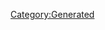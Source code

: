 {{Texts/Bank/BankData
}}

{{Texts/Bank/BankValue:
 | Key=popup_title_00
 | Value=お知らせ
}}
                    
{{Texts/Bank/BankValue:
 | Key=popup_title_01
 | Value=ユニット名編集
}}
                    
{{Texts/Bank/BankValue:
 | Key=popup_title_02
 | Value=変更確認
}}
                    
{{Texts/Bank/BankValue:
 | Key=popup_title_03
 | Value=変更確認
}}
                    
{{Texts/Bank/BankValue:
 | Key=popup_title_04
 | Value=バルキリー詳細
}}
                    
{{Texts/Bank/BankValue:
 | Key=popup_title_05
 | Value=衣装詳細
}}
                    
{{Texts/Bank/BankValue:
 | Key=unit_popup_title_00
 | Value=ユニットセット保存・呼び出し
}}
                    
{{Texts/Bank/BankValue:
 | Key=unit_popup_title_01
 | Value=保存確認
}}
                    
{{Texts/Bank/BankValue:
 | Key=unit_popup_title_02
 | Value=上書き確認
}}
                    
{{Texts/Bank/BankValue:
 | Key=unit_popup_title_03
 | Value=呼び出し確認
}}
                    
{{Texts/Bank/BankValue:
 | Key=unit_setpopup_text_00
 | Value=ユニットセット{0}
}}
                    
{{Texts/Bank/BankValue:
 | Key=unit_setpopup_text_01
 | Value=呼び出し前
}}
                    
{{Texts/Bank/BankValue:
 | Key=unit_setpopup_text_02
 | Value=呼び出し後
}}
                    
{{Texts/Bank/BankValue:
 | Key=unit_setpopup_text_03
 | Value=保存前
}}
                    
{{Texts/Bank/BankValue:
 | Key=unit_setpopup_text_04
 | Value=保存後
}}
                    
{{Texts/Bank/BankValue:
 | Key=unit_setpopup_text_05
 | Value=このユニットを保存しますがよろしいですか？
}}
                    
{{Texts/Bank/BankValue:
 | Key=unit_setpopup_text_06
 | Value=このユニットを上書きしますがよろしいですか？
}}
                    
{{Texts/Bank/BankValue:
 | Key=unit_setpopup_text_07
 | Value=このユニットを呼び出しますがよろしいですか？
}}
                    
{{Texts/Bank/BankValue:
 | Key=popup_text_00
 | Value=ユニット名を入力してください。<br/>（全角半角{0}文字まで）
}}
                    
{{Texts/Bank/BankValue:
 | Key=popup_text_01
 | Value=
}}
                    
{{Texts/Bank/BankValue:
 | Key=popup_text_02
 | Value=センターの歌姫を外すことはできません。
}}
                    
{{Texts/Bank/BankValue:
 | Key=popup_text_03
 | Value=センターの歌姫を外すことはできません。
}}
                    
{{Texts/Bank/BankValue:
 | Key=popup_text_08
 | Value=歌姫ステータス
}}
                    
{{Texts/Bank/BankValue:
 | Key=popup_text_09
 | Value=消費アイテム確認
}}
                    
{{Texts/Bank/BankValue:
 | Key=popup_text_10
 | Value=所持アイテム一覧
}}
                    
{{Texts/Bank/BankValue:
 | Key=popup_text_11
 | Value=能力解放確認
}}
                    
{{Texts/Bank/BankValue:
 | Key=popup_text_12
 | Value=エピソードプレート全解除
}}
                    
{{Texts/Bank/BankValue:
 | Key=popup_text_14
 | Value=エピソードプレート自動編成
}}
                    
{{Texts/Bank/BankValue:
 | Key=popup_text_15
 | Value=確認
}}
                    
{{Texts/Bank/BankValue:
 | Key=popup_text_16
 | Value=スキル説明
}}
                    
{{Texts/Bank/BankValue:
 | Key=popup_text_17
 | Value=支援プレート確認
}}
                    
{{Texts/Bank/BankValue:
 | Key=popup_sort_text_00
 | Value=選択中の歌姫と相性が一致するプレートのみ表示する
}}
                    
{{Texts/Bank/BankValue:
 | Key=popup_sort_title
 | Value=表示順変更
}}
                    
{{Texts/Bank/BankValue:
 | Key=popup_sort_title_unit
 | Value=表示情報変更
}}
                    
{{Texts/Bank/BankValue:
 | Key=popup_comparison_00
 | Value=ノーツ期待値
}}
                    
{{Texts/Bank/BankValue:
 | Key=popup_music_select_00
 | Value=楽曲情報
}}
                    
{{Texts/Bank/BankValue:
 | Key=popup_music_select_01
 | Value=楽曲クリア報酬(仮)
}}
                    
{{Texts/Bank/BankValue:
 | Key=popup_music_select_02
 | Value=達成報酬
}}
                    
{{Texts/Bank/BankValue:
 | Key=popup_music_select_03
 | Value=初回クリア詳細(仮)
}}
                    
{{Texts/Bank/BankValue:
 | Key=popup_music_select_04
 | Value=楽曲クリア詳細(仮)
}}
                    
{{Texts/Bank/BankValue:
 | Key=popup_music_select_05
 | Value=ミッションクリア詳細(仮)
}}
                    
{{Texts/Bank/BankValue:
 | Key=popup_music_select_06
 | Value=熟練度
}}
                    
{{Texts/Bank/BankValue:
 | Key=popup_music_select_07
 | Value=敵情報
}}
                    
{{Texts/Bank/BankValue:
 | Key=popup_stamina_title_00
 | Value=確認画面
}}
                    
{{Texts/Bank/BankValue:
 | Key=popup_stamina_text_00
 | Value=エナジーが不足しています。
}}
                    
{{Texts/Bank/BankValue:
 | Key=popup_ap_title_00
 | Value=確認画面
}}
                    
{{Texts/Bank/BankValue:
 | Key=popup_ap_text_00
 | Value=APが不足しています。
}}
                    
{{Texts/Bank/BankValue:
 | Key=item_popup_text_00
 | Value=所持:{0,4}
}}
                    
{{Texts/Bank/BankValue:
 | Key=item_detail_popup_title_00
 | Value=アイテム詳細
}}
                    
{{Texts/Bank/BankValue:
 | Key=pbox_title_00
 | Value=受け取り確認
}}
                    
{{Texts/Bank/BankValue:
 | Key=pbox_title_01
 | Value=受け取り失敗
}}
                    
{{Texts/Bank/BankValue:
 | Key=pbox_title_02
 | Value=プレゼント受け取り
}}
                    
{{Texts/Bank/BankValue:
 | Key=pbox_title_03
 | Value=一括受取確認
}}
                    
{{Texts/Bank/BankValue:
 | Key=pbox_title_04
 | Value=所持上限
}}
                    
{{Texts/Bank/BankValue:
 | Key=pbox_text_01
 | Value=<color=#C8087E>{0}</color><br/>を受け取ります。<br/><br/>よろしいですか？
}}
                    
{{Texts/Bank/BankValue:
 | Key=pbox_text_02
 | Value=受け取ろうとしたアイテムが<br/>所持上限を超えています。
}}
                    
{{Texts/Bank/BankValue:
 | Key=pbox_text_03
 | Value=<color=#C8087E>{0}</color><br/><br/>を受け取りました。
}}
                    
{{Texts/Bank/BankValue:
 | Key=pbox_text_04
 | Value={0}<br/><br/>を受け取り、LUCKの加算を行いました。<br/>{1} のLUCKが {2} 上昇しました。
}}
                    
{{Texts/Bank/BankValue:
 | Key=pbox_text_05
 | Value={0}<br/><br/>{1} のLUCKは上限に達しているため、<br/>{2} に変換されました。
}}
                    
{{Texts/Bank/BankValue:
 | Key=pbox_text_06
 | Value=プレゼントを一括で受け取ります。<br/><br/>よろしいですか？
}}
                    
{{Texts/Bank/BankValue:
 | Key=pbox_text_07
 | Value=受け取ろうとしたアイテムに<br/>所持上限を超えるものがありました。
}}
                    
{{Texts/Bank/BankValue:
 | Key=pbox_text_08
 | Value=プレゼント {0} 件を受け取りました。
}}
                    
{{Texts/Bank/BankValue:
 | Key=pbox_text_09
 | Value=受け取り可能なプレゼントがありませんでした。
}}
                    
{{Texts/Bank/BankValue:
 | Key=pbox_text_10
 | Value={0}/{1}/{2} {3}:{4}
}}
                    
{{Texts/Bank/BankValue:
 | Key=pbox_text_11
 | Value={0}/{1}/{2} {3}:{4}
}}
                    
{{Texts/Bank/BankValue:
 | Key=pbox_text_12
 | Value=あと{0}日
}}
                    
{{Texts/Bank/BankValue:
 | Key=pbox_text_13
 | Value=あと{0}時間
}}
                    
{{Texts/Bank/BankValue:
 | Key=pbox_text_14
 | Value=あと{0}分
}}
                    
{{Texts/Bank/BankValue:
 | Key=pbox_win_warn01
 | Value=<color=#c8087e>最新の{0}件が表示されます。</color>
}}
                    
{{Texts/Bank/BankValue:
 | Key=pbox_win_warn02
 | Value=<color=#c8087e>最新の{0}件が表示されます。</color>
}}
                    
{{Texts/Bank/BankValue:
 | Key=pbox_win_none01
 | Value=プレゼントがありません。
}}
                    
{{Texts/Bank/BankValue:
 | Key=pbox_win_none02
 | Value=受け取り履歴がありません。
}}
                    
{{Texts/Bank/BankValue:
 | Key=set_notification_text_00
 | Value=通知設定
}}
                    
{{Texts/Bank/BankValue:
 | Key=set_notification_text_01
 | Value=ご利用の端末の通知設定をOFFにしている場合はすべての通知が行われません。
}}
                    
{{Texts/Bank/BankValue:
 | Key=set_notification_text_02
 | Value=イベントやキャンペーンなど<br/>お知らせ情報をプッシュ通知します。
}}
                    
{{Texts/Bank/BankValue:
 | Key=set_notification_text_03
 | Value=通知が届く時間帯を設定します。
}}
                    
{{Texts/Bank/BankValue:
 | Key=set_notification_text_04
 | Value=「お知らせ」には適用されません。
}}
                    
{{Texts/Bank/BankValue:
 | Key=set_notification_text_05
 | Value=エナジーが全回復した時に<br/>プッシュ通知します。
}}
                    
{{Texts/Bank/BankValue:
 | Key=set_notification_text_06
 | Value=超時空SNSで会話が発信された時に<br/>プッシュ通知します。
}}
                    
{{Texts/Bank/BankValue:
 | Key=set_notification_text_07
 | Value=バルキリーオペレーションが<br/>完了した時にプッシュ通知します。
}}
                    
{{Texts/Bank/BankValue:
 | Key=set_notification_text_08
 | Value=APが全回復した時に<br/>プッシュ通知します。
}}
                    
{{Texts/Bank/BankValue:
 | Key=set_notification_text_09
 | Value=EX暴走エネミーが出現した時に<br/>プッシュ通知します。
}}
                    
{{Texts/Bank/BankValue:
 | Key=set_notification_text_10
 | Value=「お知らせ」の通知をOFFにしている場合は通知されません。
}}
                    
{{Texts/Bank/BankValue:
 | Key=set_notification_text_11
 | Value=デコルーム上で回収できるものが<br/>満タンの時にプッシュ通知します。
}}
                    
{{Texts/Bank/BankValue:
 | Key=set_battle_event_text_01
 | Value=バトルクラス再選択
}}
                    
{{Texts/Bank/BankValue:
 | Key=set_battle_event_text_02
 | Value=※クラスを再選択するとEXゲージがリセットされます。
}}
                    
{{Texts/Bank/BankValue:
 | Key=set_battle_event_text_03
 | Value=バトル途中経過の表示
}}
                    
{{Texts/Bank/BankValue:
 | Key=set_battle_event_text_04
 | Value=※OFFにするとライブ中の途中経過のアイコンが表示されなくなります。
}}
                    
{{Texts/Bank/BankValue:
 | Key=config_text_00
 | Value=音量設定
}}
                    
{{Texts/Bank/BankValue:
 | Key=config_text_01
 | Value=BGM
}}
                    
{{Texts/Bank/BankValue:
 | Key=config_text_02
 | Value=効果音
}}
                    
{{Texts/Bank/BankValue:
 | Key=config_text_03
 | Value=ボイス
}}
                    
{{Texts/Bank/BankValue:
 | Key=config_text_04
 | Value=画面表示設定
}}
                    
{{Texts/Bank/BankValue:
 | Key=config_text_05
 | Value=端末の向きによって自動で画面を回転するか、<br/>左右どちらかに固定で表示するかを選択します<br/>「自動」を設定している場合でも端末機能で画面の向きを<br/>ロックしている場合は回転しません
}}
                    
{{Texts/Bank/BankValue:
 | Key=config_text_05_iphone
 | Value=<size=22>端末の向きによって自動で画面を回転するか、<br/>左右どちらかに固定で表示するかを選択します。<br/>「自動」を設定している場合でも端末機能で画面の向きを<br/>ロックしている場合は回転しません。</size>
}}
                    
{{Texts/Bank/BankValue:
 | Key=config_text_05_android
 | Value=<size=22>端末の向きによって自動で画面を回転するか、<br/>左右どちらかに固定で表示するかを選択します。</size>
}}
                    
{{Texts/Bank/BankValue:
 | Key=config_text_06
 | Value=自動
}}
                    
{{Texts/Bank/BankValue:
 | Key=config_text_07
 | Value=右を上にする
}}
                    
{{Texts/Bank/BankValue:
 | Key=config_text_08
 | Value=左を上にする
}}
                    
{{Texts/Bank/BankValue:
 | Key=config_text_09
 | Value=表示設定
}}
                    
{{Texts/Bank/BankValue:
 | Key=config_text_10
 | Value=ビデオ設定を低、非表示にすることでゲームの動作が軽くなる場合があります。
}}
                    
{{Texts/Bank/BankValue:
 | Key=config_text_11
 | Value=カスタム設定
}}
                    
{{Texts/Bank/BankValue:
 | Key=config_text_12
 | Value=スキル発動時のカットイン表示設定です。
}}
                    
{{Texts/Bank/BankValue:
 | Key=config_text_13
 | Value=ノーツが飛んで来る軌道の表示設定です。
}}
                    
{{Texts/Bank/BankValue:
 | Key=config_text_14
 | Value=動作設定
}}
                    
{{Texts/Bank/BankValue:
 | Key=config_text_15
 | Value=各項目を設定した条件でライブを行います。
}}
                    
{{Texts/Bank/BankValue:
 | Key=config_text_16
 | Value=動作の軽量化のため、2D表示でライブが行われます。
}}
                    
{{Texts/Bank/BankValue:
 | Key=config_text_17
 | Value=動作の軽量化のため、一部のライブ演出をカットします。
}}
                    
{{Texts/Bank/BankValue:
 | Key=config_text_18
 | Value=すべてのライブ演出を表示します。
}}
                    
{{Texts/Bank/BankValue:
 | Key=config_text_19
 | Value=タイミング設定
}}
                    
{{Texts/Bank/BankValue:
 | Key=config_text_20
 | Value=ノーツアイコンの判定タイミングを調整できます。
}}
                    
{{Texts/Bank/BankValue:
 | Key=config_text_21
 | Value=ライブ設定
}}
                    
{{Texts/Bank/BankValue:
 | Key=config_text_22
 | Value=確認
}}
                    
{{Texts/Bank/BankValue:
 | Key=config_text_23
 | Value=音量設定を初期設定に戻します。<br/>よろしいですか？
}}
                    
{{Texts/Bank/BankValue:
 | Key=config_text_24
 | Value=ライブ中に3Dで表示される歌姫について設定します。<br/>低にすると描画のクオリティを最低限に抑え、負荷を<br/>軽減します。
}}
                    
{{Texts/Bank/BankValue:
 | Key=config_text_25
 | Value=ライブ中に3Dで表示される背景、バルキリーなどに<br/>ついて設定します。低にすると描画のクオリティを<br/>最低限に抑え、負荷を軽減します。
}}
                    
{{Texts/Bank/BankValue:
 | Key=config_text_26
 | Value=ライブ中に2Dで表示される演出について設定します。<br/>低にすると演出を最低限に抑え、負荷を軽減します。
}}
                    
{{Texts/Bank/BankValue:
 | Key=config_text_27
 | Value=描画設定
}}
                    
{{Texts/Bank/BankValue:
 | Key=config_text_28
 | Value=メニュー設定
}}
                    
{{Texts/Bank/BankValue:
 | Key=config_text_29
 | Value=その他設定
}}
                    
{{Texts/Bank/BankValue:
 | Key=config_text_30
 | Value=背景設定
}}
                    
{{Texts/Bank/BankValue:
 | Key=config_text_31
 | Value=<size=22>ホーム画面の背景について設定できます。</size>
}}
                    
{{Texts/Bank/BankValue:
 | Key=config_text_32
 | Value=デフォルトの背景が表示されます。
}}
                    
{{Texts/Bank/BankValue:
 | Key=config_text_33
 | Value=メインプレートのレアリティアップ前の<br/>レアリティが★4以上の場合、背景として表示します。
}}
                    
{{Texts/Bank/BankValue:
 | Key=config_text_34
 | Value=有効の場合はポーズ状態になり、無効の場合は反応しなくなります。
}}
                    
{{Texts/Bank/BankValue:
 | Key=config_text_35
 | Value=ライブ中のBackキー設定をします。
}}
                    
{{Texts/Bank/BankValue:
 | Key=config_text_36
 | Value=Backキー設定
}}
                    
{{Texts/Bank/BankValue:
 | Key=config_text_37_rhythm
 | Value=現在の難易度
}}
                    
{{Texts/Bank/BankValue:
 | Key=config_text_37_option
 | Value=選択中の難易度
}}
                    
{{Texts/Bank/BankValue:
 | Key=config_text_38
 | Value=ノーツスピードは難易度ごとに設定されます。
}}
                    
{{Texts/Bank/BankValue:
 | Key=config_text_39
 | Value=ライブ中のノーツスピードを調整できます。
}}
                    
{{Texts/Bank/BankValue:
 | Key=config_text_40
 | Value=ノーツスピード設定
}}
                    
{{Texts/Bank/BankValue:
 | Key=config_text_41
 | Value=ビデオ設定
}}
                    
{{Texts/Bank/BankValue:
 | Key=config_text_42
 | Value=歌姫モード中に流れるビデオについて設定できます。
}}
                    
{{Texts/Bank/BankValue:
 | Key=config_text_43
 | Value=ビデオ画質を低にすることでゲームの動作が軽くなる場合があります。
}}
                    
{{Texts/Bank/BankValue:
 | Key=config_text_44
 | Value=画質を切り替える場合はビデオを再ダウンロードします。
}}
                    
{{Texts/Bank/BankValue:
 | Key=config_text_45
 | Value=設定を変更する場合は<br/>現在ダウンロード済みのビデオを削除し<br/>楽曲プレイ時に新しくビデオが再ダウンロードされます。<br/><br/>設定を変更しますか？
}}
                    
{{Texts/Bank/BankValue:
 | Key=config_text_46
 | Value=削除が完了しました。
}}
                    
{{Texts/Bank/BankValue:
 | Key=config_text_47
 | Value=歌姫設定
}}
                    
{{Texts/Bank/BankValue:
 | Key=config_text_48
 | Value=<size=22>ホーム画面の歌姫について設定できます。</size>
}}
                    
{{Texts/Bank/BankValue:
 | Key=config_text_49
 | Value=ユニットのセンター歌姫・衣装が表示されます。
}}
                    
{{Texts/Bank/BankValue:
 | Key=config_text_50
 | Value=楽屋で選択した歌姫が表示されます。
}}
                    
{{Texts/Bank/BankValue:
 | Key=config_text_51
 | Value=タイミング設定を初期設定に戻します。<br/>よろしいですか？
}}
                    
{{Texts/Bank/BankValue:
 | Key=config_text_52
 | Value=明度設定
}}
                    
{{Texts/Bank/BankValue:
 | Key=config_text_53
 | Value=3Dライブと2Dライブ、それぞれの画面の明るさを調整できます。
}}
                    
{{Texts/Bank/BankValue:
 | Key=config_text_54
 | Value=暗
}}
                    
{{Texts/Bank/BankValue:
 | Key=config_text_55
 | Value=明
}}
                    
{{Texts/Bank/BankValue:
 | Key=config_text_56
 | Value=明度設定を初期設定に戻します。<br/>よろしいですか？
}}
                    
{{Texts/Bank/BankValue:
 | Key=config_text_57
 | Value=バルキリーモード設定
}}
                    
{{Texts/Bank/BankValue:
 | Key=config_text_58
 | Value=バルキリーモード中の演出について設定できます。
}}
                    
{{Texts/Bank/BankValue:
 | Key=config_text_59
 | Value=バルキリーと敵のバトルが表示されます。
}}
                    
{{Texts/Bank/BankValue:
 | Key=config_text_60
 | Value=バルキリーモード中も歌姫が表示されます。
}}
                    
{{Texts/Bank/BankValue:
 | Key=config_text_61
 | Value=確認
}}
                    
{{Texts/Bank/BankValue:
 | Key=config_text_62
 | Value=ノーツスピードを初期設定に戻します。<br/>よろしいですか？<br/><color=#C8087E>※すべての難易度の設定値が変更されます。</color>
}}
                    
{{Texts/Bank/BankValue:
 | Key=config_text_63
 | Value=すべての難易度で同じ設定を反映する
}}
                    
{{Texts/Bank/BankValue:
 | Key=config_text_64
 | Value=チェックしない場合、ノーツスピードは難易度ごとに設定されます。
}}
                    
{{Texts/Bank/BankValue:
 | Key=config_text_65
 | Value=次から表示しない
}}
                    
{{Texts/Bank/BankValue:
 | Key=config_text_66
 | Value=ノーツスピードはゲーム設定からいつでも変更できます。
}}
                    
{{Texts/Bank/BankValue:
 | Key=config_text_67
 | Value=ノーツスピード設定が完了しました。<br/>ゲーム設定からいつでも変更できます。
}}
                    
{{Texts/Bank/BankValue:
 | Key=config_text_68
 | Value=ノーツデザイン設定
}}
                    
{{Texts/Bank/BankValue:
 | Key=config_text_69
 | Value=3色を選ぶとフリックノーツが各方向で別の色になります。
}}
                    
{{Texts/Bank/BankValue:
 | Key=config_text_70
 | Value=ライブ中のEXCELLENT表示設定です。
}}
                    
{{Texts/Bank/BankValue:
 | Key=config_text_71
 | Value=OFFの場合、ライブ中にEXCELLENTが発生してもPERFECTが表示されます。
}}
                    
{{Texts/Bank/BankValue:
 | Key=config_text_72
 | Value=歌姫モード設定
}}
                    
{{Texts/Bank/BankValue:
 | Key=config_text_73
 | Value=歌姫モード中の演出について設定できます。
}}
                    
{{Texts/Bank/BankValue:
 | Key=config_text_74
 | Value=設定は3Dライブにのみ反映されます。
}}
                    
{{Texts/Bank/BankValue:
 | Key=config_text_75
 | Value=歌姫モード中、歌姫の背景にビデオが表示されます。
}}
                    
{{Texts/Bank/BankValue:
 | Key=config_text_76
 | Value=歌姫モード中、歌姫のみが表示されます。
}}
                    
{{Texts/Bank/BankValue:
 | Key=config_text_77
 | Value=歌姫モード中、ビデオのみが表示されます。
}}
                    
{{Texts/Bank/BankValue:
 | Key=config_text_78
 | Value=ノーツタップ音は最小にしても無音になりません。
}}
                    
{{Texts/Bank/BankValue:
 | Key=config_text_79
 | Value=ライブ表示設定
}}
                    
{{Texts/Bank/BankValue:
 | Key=config_text_80
 | Value=ライブシステム設定
}}
                    
{{Texts/Bank/BankValue:
 | Key=config_text_81
 | Value=<size=24>シミュレーションライブ設定</size>
}}
                    
{{Texts/Bank/BankValue:
 | Key=config_text_82
 | Value=<size=24>画面フレーム設定</size>
}}
                    
{{Texts/Bank/BankValue:
 | Key=config_text_83
 | Value=画面のフレームデザインについて設定できます。
}}
                    
{{Texts/Bank/BankValue:
 | Key=config_text_84
 | Value=デザインフレーム1を表示します。
}}
                    
{{Texts/Bank/BankValue:
 | Key=config_text_85
 | Value=デザインフレーム2を表示します。
}}
                    
{{Texts/Bank/BankValue:
 | Key=config_text_86
 | Value=黒フレームを表示します。
}}
                    
{{Texts/Bank/BankValue:
 | Key=config_text_87
 | Value=OFFの場合、6レーンゲームのスライド中のガイドエフェクトを非表示にします。
}}
                    
{{Texts/Bank/BankValue:
 | Key=config_text_88
 | Value=<size=24>アスペクト比</size>
}}
                    
{{Texts/Bank/BankValue:
 | Key=config_text_89
 | Value=画面の表示について設定できます。
}}
                    
{{Texts/Bank/BankValue:
 | Key=config_text_90
 | Value=横に広い画面で表示します。
}}
                    
{{Texts/Bank/BankValue:
 | Key=config_text_91
 | Value=ワイドに比べて縦が広く、横が狭い画面で表示します。
}}
                    
{{Texts/Bank/BankValue:
 | Key=config_text_92
 | Value=設定は次回アプリ起動時から反映されます。
}}
                    
{{Texts/Bank/BankValue:
 | Key=config_text_93
 | Value=プレミアプレート
}}
                    
{{Texts/Bank/BankValue:
 | Key=config_text_94
 | Value=<size=22>プレミア化したプレートの表示について設定できます。</size>
}}
                    
{{Texts/Bank/BankValue:
 | Key=config_text_95
 | Value=プレートをプレミア化した状態で表示します。
}}
                    
{{Texts/Bank/BankValue:
 | Key=config_text_96
 | Value=プレートをプレミア化前の状態で表示します。
}}
                    
{{Texts/Bank/BankValue:
 | Key=growth_list_text_01
 | Value=次回取得報酬
}}
                    
{{Texts/Bank/BankValue:
 | Key=growth_list_text_02
 | Value=×{0}
}}
                    
{{Texts/Bank/BankValue:
 | Key=growth_list_text_03
 | Value={0}の{1}レベル{2}
}}
                    
{{Texts/Bank/BankValue:
 | Key=growth_popup_title_01
 | Value=ロック解放条件
}}
                    
{{Texts/Bank/BankValue:
 | Key=growth_popup_title_text01
 | Value=メインボード拡張
}}
                    
{{Texts/Bank/BankValue:
 | Key=growth_popup_title_text02
 | Value=シークレットボード追加
}}
                    
{{Texts/Bank/BankValue:
 | Key=growth_popup_title_text03
 | Value=シークレットボード拡張
}}
                    
{{Texts/Bank/BankValue:
 | Key=growth_popup_title_text04
 | Value=解放数選択
}}
                    
{{Texts/Bank/BankValue:
 | Key=growth_popup_title_text05
 | Value=解放上限確認
}}
                    
{{Texts/Bank/BankValue:
 | Key=growth_popup_title_text06
 | Value=解放上限確認
}}
                    
{{Texts/Bank/BankValue:
 | Key=growth_popup_text01
 | Value=所持:{0,4}
}}
                    
{{Texts/Bank/BankValue:
 | Key=growth_popup_text02
 | Value=以下のアイテムとUCを消費します。
}}
                    
{{Texts/Bank/BankValue:
 | Key=growth_popup_text03
 | Value=必要UC:<color={1}>{0,4}</color>
}}
                    
{{Texts/Bank/BankValue:
 | Key=growth_popup_text04
 | Value=所持UC:<color={1}>{0,8}</color>
}}
                    
{{Texts/Bank/BankValue:
 | Key=growth_popup_text05
 | Value=アイテムが不足しています。
}}
                    
{{Texts/Bank/BankValue:
 | Key=growth_popup_text06
 | Value={0}個の能力を解放します。よろしいですか？
}}
                    
{{Texts/Bank/BankValue:
 | Key=growth_popup_text07
 | Value=所持:<color={1}>{0,4}</color>
}}
                    
{{Texts/Bank/BankValue:
 | Key=growth_popup_text08
 | Value=UCが不足しています。
}}
                    
{{Texts/Bank/BankValue:
 | Key=growth_popup_text09
 | Value=アイテムとUCが不足しています。
}}
                    
{{Texts/Bank/BankValue:
 | Key=growth_popup_text10
 | Value=レアリティがアップしました。<br/>能力ボードが拡張されました。
}}
                    
{{Texts/Bank/BankValue:
 | Key=growth_popup_text11
 | Value=シークレットボードが追加されました。
}}
                    
{{Texts/Bank/BankValue:
 | Key=growth_popup_text12
 | Value=シークレットボードが拡張されました。
}}
                    
{{Texts/Bank/BankValue:
 | Key=growth_popup_text13
 | Value=現在解放できる特別エピソード解放マスは{0}回分です。<br/>何回分解放するか選択してください。
}}
                    
{{Texts/Bank/BankValue:
 | Key=growth_popup_text14
 | Value=このマスで一度に解放できるエピソード解放値は{0}までです。
}}
                    
{{Texts/Bank/BankValue:
 | Key=growth_popup_text15
 | Value=これ以上解放すると一度に解放できるエピソード値を超えてしまいます。
}}
                    
{{Texts/Bank/BankValue:
 | Key=growth_popup_text16
 | Value=これ以上はアイテムが不足しているため解放できません。
}}
                    
{{Texts/Bank/BankValue:
 | Key=growth_popup_text17
 | Value=これ以上はUCが不足しているため解放できません。
}}
                    
{{Texts/Bank/BankValue:
 | Key=growth_popup_text18
 | Value=これ以上はアイテムとUCが不足しているため解放できません。
}}
                    
{{Texts/Bank/BankValue:
 | Key=growth_popup_text19
 | Value={0}個の能力を解放します。よろしいですか？<br/><color={1}>※このエピソードの完全解放報酬は獲得済みです。</color>
}}
                    
{{Texts/Bank/BankValue:
 | Key=growth_addreward_text
 | Value=追加報酬
}}
                    
{{Texts/Bank/BankValue:
 | Key=story_unlock_01
 | Value=<size=25>【解放条件】</size>
}}
                    
{{Texts/Bank/BankValue:
 | Key=story_unlock_02
 | Value=<size=20>以下の条件を満たすことで解放。</size>
}}
                    
{{Texts/Bank/BankValue:
 | Key=story_unlock_03
 | Value=<size=20>以下のいずれか1つを満たすことで解放。</size>
}}
                    
{{Texts/Bank/BankValue:
 | Key=story_unlock_04
 | Value=・プレイヤーランク{0}にする
}}
                    
{{Texts/Bank/BankValue:
 | Key=story_unlock_05
 | Value=・ライブで下記楽曲を{0}以上でクリアする<br/>　{1}
}}
                    
{{Texts/Bank/BankValue:
 | Key=story_unlock_06
 | Value=・ライブで下記楽曲{0}を<br/>スコアランク{1}以上でクリアする<br/>「{2}」
}}
                    
{{Texts/Bank/BankValue:
 | Key=story_unlock_07
 | Value=・前の領域を先にクリア
}}
                    
{{Texts/Bank/BankValue:
 | Key=story_unlock_08
 | Value=ロック中
}}
                    
{{Texts/Bank/BankValue:
 | Key=story_unlock_09
 | Value=先に1つ前の領域を解放してください。
}}
                    
{{Texts/Bank/BankValue:
 | Key=story_unlock_10
 | Value=<size=20>以下の条件を満たすことで参加します。</size>
}}
                    
{{Texts/Bank/BankValue:
 | Key=story_unlock_11
 | Value=<size=20>以下のいずれか1つを満たすことで参加します。</size>
}}
                    
{{Texts/Bank/BankValue:
 | Key=music_not_exist_text_00
 | Value=このカテゴリには現在遊べる楽曲がありません。<br/><color=#C8087E>※記憶の時空で歌の記憶を解放すると楽曲が追加されます。 </color>
}}
                    
{{Texts/Bank/BankValue:
 | Key=music_not_exist_line6_text_00
 | Value=このカテゴリには現在遊べる6レーン用の楽曲がありません。<br/><color=#C8087E>※6レーン用の楽曲が解放されると追加されます。</color>
}}
                    
{{Texts/Bank/BankValue:
 | Key=reward_all_clear_text_00
 | Value=全達成報酬
}}
                    
{{Texts/Bank/BankValue:
 | Key=unit_auto_popup_text_00
 | Value=センタースキルを変えずに自動編成する
}}
                    
{{Texts/Bank/BankValue:
 | Key=unit_auto_popup_text_01
 | Value=歌姫と相性が合うエピソードプレートを優先する
}}
                    
{{Texts/Bank/BankValue:
 | Key=unit_clearplate_confirm_text
 | Value=ユニット内とユニット外のすべての歌姫から<br/>セット中のエピソードプレートをすべて外します。<br/>よろしいですか？
}}
                    
{{Texts/Bank/BankValue:
 | Key=unit_save_text
 | Value=ユニットを保存しました。
}}
                    
{{Texts/Bank/BankValue:
 | Key=unit_load_text
 | Value=ユニットを呼び出しました。
}}
                    
{{Texts/Bank/BankValue:
 | Key=header_desc_home000
 | Value=プレイする項目を選択してください
}}
                    
{{Texts/Bank/BankValue:
 | Key=header_desc_home001
 | Value=フレンドの一覧です
}}
                    
{{Texts/Bank/BankValue:
 | Key=header_desc_home002
 | Value=プレゼントの一覧です
}}
                    
{{Texts/Bank/BankValue:
 | Key=header_desc_home003
 | Value=フレンドについて確認できます
}}
                    
{{Texts/Bank/BankValue:
 | Key=header_desc_home004
 | Value=フレンド申請中の一覧です
}}
                    
{{Texts/Bank/BankValue:
 | Key=header_desc_home005
 | Value=フレンドの承認を行ってください
}}
                    
{{Texts/Bank/BankValue:
 | Key=header_desc_home006
 | Value=他プレイヤーをIDで検索できます
}}
                    
{{Texts/Bank/BankValue:
 | Key=header_desc_home007
 | Value=衣装を選択してください
}}
                    
{{Texts/Bank/BankValue:
 | Key=header_desc_home008
 | Value=ランキングを確認できます
}}
                    
{{Texts/Bank/BankValue:
 | Key=header_desc_home009
 | Value=プロフィールを確認できます
}}
                    
{{Texts/Bank/BankValue:
 | Key=header_desc_home010
 | Value=イベントミッションの一覧です
}}
                    
{{Texts/Bank/BankValue:
 | Key=header_desc_vop000
 | Value=オペレーションを選択してください
}}
                    
{{Texts/Bank/BankValue:
 | Key=header_desc_vop001
 | Value=小隊を選択してください
}}
                    
{{Texts/Bank/BankValue:
 | Key=header_desc_vop002
 | Value=バルキリーを選択してください
}}
                    
{{Texts/Bank/BankValue:
 | Key=header_desc_vop003
 | Value=形態を選択してください
}}
                    
{{Texts/Bank/BankValue:
 | Key=header_desc_home030
 | Value=強化する衣装を選択してください
}}
                    
{{Texts/Bank/BankValue:
 | Key=header_desc_home031
 | Value=アイテムを選択してください　　　　　
}}
                    
{{Texts/Bank/BankValue:
 | Key=header_desc_home032
 | Value=スタンプを作成できます
}}
                    
{{Texts/Bank/BankValue:
 | Key=header_desc_home033
 | Value=隊員の情報が確認できます　　　　
}}
                    
{{Texts/Bank/BankValue:
 | Key=header_desc_home034
 | Value=協力ミッションの一覧です
}}
                    
{{Texts/Bank/BankValue:
 | Key=header_desc_home035
 | Value=ランキングを確認できます
}}
                    
{{Texts/Bank/BankValue:
 | Key=header_desc_home110
 | Value=ランキングを確認できます
}}
                    
{{Texts/Bank/BankValue:
 | Key=header_desc_home130
 | Value=イベントミッションの一覧です
}}
                    
{{Texts/Bank/BankValue:
 | Key=header_desc_home201
 | Value=アシストを選択してください
}}
                    
{{Texts/Bank/BankValue:
 | Key=header_desc_home202
 | Value=ユニットを編成してください
}}
                    
{{Texts/Bank/BankValue:
 | Key=header_desc_home203
 | Value=歌姫を選択してください
}}
                    
{{Texts/Bank/BankValue:
 | Key=header_desc_home204
 | Value=楽曲ごとの成長を確認できます
}}
                    
{{Texts/Bank/BankValue:
 | Key=header_desc_home205
 | Value=プレートを選択してください
}}
                    
{{Texts/Bank/BankValue:
 | Key=header_desc_home206
 | Value=プレートの能力を解放できます
}}
                    
{{Texts/Bank/BankValue:
 | Key=header_desc_home207
 | Value=保存したユニットを確認できます
}}
                    
{{Texts/Bank/BankValue:
 | Key=header_desc_home208
 | Value=バルキリーを選択してください
}}
                    
{{Texts/Bank/BankValue:
 | Key=header_desc_home209
 | Value=衣装を選択してください
}}
                    
{{Texts/Bank/BankValue:
 | Key=header_desc_home210
 | Value=ランキングを確認できます
}}
                    
{{Texts/Bank/BankValue:
 | Key=header_desc_home211
 | Value=プロフィールを確認できます
}}
                    
{{Texts/Bank/BankValue:
 | Key=header_desc_home230
 | Value=強化する衣装を選択してください
}}
                    
{{Texts/Bank/BankValue:
 | Key=header_desc_home231
 | Value=アイテムを選択してください　　　　　
}}
                    
{{Texts/Bank/BankValue:
 | Key=header_desc_home240
 | Value=ランキングを確認できます
}}
                    
{{Texts/Bank/BankValue:
 | Key=header_desc_home301
 | Value=デコルームを選択してください
}}
                    
{{Texts/Bank/BankValue:
 | Key=header_desc_home302
 | Value=訪問先の一覧です
}}
                    
{{Texts/Bank/BankValue:
 | Key=header_desc_home303
 | Value=アイテムを選択してください
}}
                    
{{Texts/Bank/BankValue:
 | Key=header_desc_setting000
 | Value=ライブの準備をしましょう
}}
                    
{{Texts/Bank/BankValue:
 | Key=header_desc_setting001
 | Value=ユニットを編成してください
}}
                    
{{Texts/Bank/BankValue:
 | Key=header_desc_setting002
 | Value=歌姫を選択してください
}}
                    
{{Texts/Bank/BankValue:
 | Key=header_desc_setting003
 | Value=プレートを選択してください
}}
                    
{{Texts/Bank/BankValue:
 | Key=header_desc_setting004
 | Value=保存したユニットを確認できます
}}
                    
{{Texts/Bank/BankValue:
 | Key=header_desc_setting005
 | Value=衣装を選択してください
}}
                    
{{Texts/Bank/BankValue:
 | Key=header_desc_setting006
 | Value=バルキリーを選択してください
}}
                    
{{Texts/Bank/BankValue:
 | Key=header_desc_setting007
 | Value=歌姫を選択してください
}}
                    
{{Texts/Bank/BankValue:
 | Key=header_desc_setting008
 | Value=プレートの一覧です
}}
                    
{{Texts/Bank/BankValue:
 | Key=header_desc_setting009
 | Value=楽曲ごとの成長を確認できます
}}
                    
{{Texts/Bank/BankValue:
 | Key=header_desc_setting010
 | Value=プレートの能力を解放できます
}}
                    
{{Texts/Bank/BankValue:
 | Key=header_desc_setting011
 | Value=エピソードを選択してください
}}
                    
{{Texts/Bank/BankValue:
 | Key=header_desc_setting012
 | Value=解放状況を確認できます
}}
                    
{{Texts/Bank/BankValue:
 | Key=header_desc_setting013
 | Value=アイテムを選択してください
}}
                    
{{Texts/Bank/BankValue:
 | Key=header_desc_setting030
 | Value=強化する衣装を選択してください
}}
                    
{{Texts/Bank/BankValue:
 | Key=header_desc_setting031
 | Value=アイテムを選択してください　　　　　
}}
                    
{{Texts/Bank/BankValue:
 | Key=header_desc_setting032
 | Value=バルキリーを選択してください
}}
                    
{{Texts/Bank/BankValue:
 | Key=header_desc_story000
 | Value=領域を選択してください
}}
                    
{{Texts/Bank/BankValue:
 | Key=header_desc_story001
 | Value=アシストを選択してください
}}
                    
{{Texts/Bank/BankValue:
 | Key=header_desc_story002
 | Value=ユニットを編成してください
}}
                    
{{Texts/Bank/BankValue:
 | Key=header_desc_story003
 | Value=歌姫を選択してください
}}
                    
{{Texts/Bank/BankValue:
 | Key=header_desc_story004
 | Value=楽曲ごとの成長を確認できます
}}
                    
{{Texts/Bank/BankValue:
 | Key=header_desc_story005
 | Value=プレートを選択してください
}}
                    
{{Texts/Bank/BankValue:
 | Key=header_desc_story006
 | Value=プレートの能力を解放できます
}}
                    
{{Texts/Bank/BankValue:
 | Key=header_desc_story007
 | Value=保存したユニットを確認できます
}}
                    
{{Texts/Bank/BankValue:
 | Key=header_desc_story008
 | Value=バルキリーを選択してください
}}
                    
{{Texts/Bank/BankValue:
 | Key=header_desc_story009
 | Value=衣装を選択してください
}}
                    
{{Texts/Bank/BankValue:
 | Key=header_desc_story030
 | Value=強化する衣装を選択してください
}}
                    
{{Texts/Bank/BankValue:
 | Key=header_desc_story031
 | Value=アイテムを選択してください　　　　　
}}
                    
{{Texts/Bank/BankValue:
 | Key=header_desc_free000
 | Value=楽曲を選択してください
}}
                    
{{Texts/Bank/BankValue:
 | Key=header_desc_free001
 | Value=アシストを選択してください
}}
                    
{{Texts/Bank/BankValue:
 | Key=header_desc_free002
 | Value=ユニットを編成してください
}}
                    
{{Texts/Bank/BankValue:
 | Key=header_desc_free003
 | Value=歌姫を選択してください
}}
                    
{{Texts/Bank/BankValue:
 | Key=header_desc_free004
 | Value=楽曲ごとの成長を確認できます
}}
                    
{{Texts/Bank/BankValue:
 | Key=header_desc_free005
 | Value=プレートを選択してください
}}
                    
{{Texts/Bank/BankValue:
 | Key=header_desc_free006
 | Value=プレートの能力を解放できます
}}
                    
{{Texts/Bank/BankValue:
 | Key=header_desc_free007
 | Value=保存したユニットを確認できます
}}
                    
{{Texts/Bank/BankValue:
 | Key=header_desc_free008
 | Value=バルキリーを選択してください
}}
                    
{{Texts/Bank/BankValue:
 | Key=header_desc_free009
 | Value=衣装を選択してください
}}
                    
{{Texts/Bank/BankValue:
 | Key=header_desc_free010
 | Value=ランキングを確認できます
}}
                    
{{Texts/Bank/BankValue:
 | Key=header_desc_free011
 | Value=プロフィールを確認できます
}}
                    
{{Texts/Bank/BankValue:
 | Key=header_desc_free020
 | Value=ライブの設定を確認してください
}}
                    
{{Texts/Bank/BankValue:
 | Key=header_desc_free110
 | Value=ランキングを確認できます
}}
                    
{{Texts/Bank/BankValue:
 | Key=header_desc_free120
 | Value=イベントストーリーを確認できます
}}
                    
{{Texts/Bank/BankValue:
 | Key=header_desc_free130
 | Value=イベントミッションの一覧です
}}
                    
{{Texts/Bank/BankValue:
 | Key=header_desc_free030
 | Value=強化する衣装を選択してください
}}
                    
{{Texts/Bank/BankValue:
 | Key=header_desc_free031
 | Value=アイテムを選択してください　　　　　
}}
                    
{{Texts/Bank/BankValue:
 | Key=header_desc_free201
 | Value=アシストを選択してください
}}
                    
{{Texts/Bank/BankValue:
 | Key=header_desc_free202
 | Value=ユニットを編成してください
}}
                    
{{Texts/Bank/BankValue:
 | Key=header_desc_free203
 | Value=歌姫を選択してください
}}
                    
{{Texts/Bank/BankValue:
 | Key=header_desc_free204
 | Value=楽曲ごとの成長を確認できます
}}
                    
{{Texts/Bank/BankValue:
 | Key=header_desc_free205
 | Value=プレートを選択してください
}}
                    
{{Texts/Bank/BankValue:
 | Key=header_desc_free206
 | Value=プレートの能力を解放できます
}}
                    
{{Texts/Bank/BankValue:
 | Key=header_desc_free207
 | Value=保存したユニットを確認できます
}}
                    
{{Texts/Bank/BankValue:
 | Key=header_desc_free208
 | Value=バルキリーを選択してください
}}
                    
{{Texts/Bank/BankValue:
 | Key=header_desc_free209
 | Value=衣装を選択してください
}}
                    
{{Texts/Bank/BankValue:
 | Key=header_desc_free210
 | Value=ランキングを確認できます
}}
                    
{{Texts/Bank/BankValue:
 | Key=header_desc_free211
 | Value=プロフィールを確認できます
}}
                    
{{Texts/Bank/BankValue:
 | Key=header_desc_free230
 | Value=強化する衣装を選択してください
}}
                    
{{Texts/Bank/BankValue:
 | Key=header_desc_free231
 | Value=アイテムを選択してください　　　　　
}}
                    
{{Texts/Bank/BankValue:
 | Key=header_desc_free240
 | Value=ランキングを確認できます
}}
                    
{{Texts/Bank/BankValue:
 | Key=header_desc_free303
 | Value=アイテムを選択してください
}}
                    
{{Texts/Bank/BankValue:
 | Key=header_desc_gacha000
 | Value=ガチャを選択してください
}}
                    
{{Texts/Bank/BankValue:
 | Key=header_desc_gacha001
 | Value=ガチャについて確認できます
}}
                    
{{Texts/Bank/BankValue:
 | Key=header_desc_quest000
 | Value=ミッションの一覧です
}}
                    
{{Texts/Bank/BankValue:
 | Key=header_desc_quest001
 | Value=イベントミッションの一覧です
}}
                    
{{Texts/Bank/BankValue:
 | Key=header_desc_quest002
 | Value=報酬を選択してください
}}
                    
{{Texts/Bank/BankValue:
 | Key=header_desc_quest003
 | Value=ビンゴミッションに挑戦できます
}}
                    
{{Texts/Bank/BankValue:
 | Key=header_desc_option000
 | Value=項目を選択してください
}}
                    
{{Texts/Bank/BankValue:
 | Key=header_desc_option001
 | Value=プロフィールを確認できます
}}
                    
{{Texts/Bank/BankValue:
 | Key=header_desc_option002
 | Value=称号を選択してください
}}
                    
{{Texts/Bank/BankValue:
 | Key=header_desc_option003
 | Value=ランキングを確認できます
}}
                    
{{Texts/Bank/BankValue:
 | Key=header_desc_option004
 | Value=プロフィールを確認できます
}}
                    
{{Texts/Bank/BankValue:
 | Key=header_desc_option005
 | Value=項目を選択してください
}}
                    
{{Texts/Bank/BankValue:
 | Key=header_desc_option006
 | Value=交換所を選択してください
}}
                    
{{Texts/Bank/BankValue:
 | Key=header_desc_option007
 | Value=アイテムを選択してください
}}
                    
{{Texts/Bank/BankValue:
 | Key=header_desc_option008
 | Value=イベントストーリーを確認できます
}}
                    
{{Texts/Bank/BankValue:
 | Key=header_desc_option009
 | Value=ブロックしたユーザーの一覧です
}}
                    
{{Texts/Bank/BankValue:
 | Key=header_desc_evquest000
 | Value=
}}
                    
{{Texts/Bank/BankValue:
 | Key=header_desc_evquest001
 | Value=アシストを選択してください
}}
                    
{{Texts/Bank/BankValue:
 | Key=header_desc_evquest002
 | Value=ユニットを編成してください
}}
                    
{{Texts/Bank/BankValue:
 | Key=header_desc_evquest003
 | Value=歌姫を選択してください
}}
                    
{{Texts/Bank/BankValue:
 | Key=header_desc_evquest004
 | Value=楽曲ごとの成長を確認できます
}}
                    
{{Texts/Bank/BankValue:
 | Key=header_desc_evquest005
 | Value=プレートを選択してください
}}
                    
{{Texts/Bank/BankValue:
 | Key=header_desc_evquest006
 | Value=プレートの能力を解放できます
}}
                    
{{Texts/Bank/BankValue:
 | Key=header_desc_evquest007
 | Value=保存したユニットを確認できます
}}
                    
{{Texts/Bank/BankValue:
 | Key=header_desc_evquest008
 | Value=バルキリーを選択してください
}}
                    
{{Texts/Bank/BankValue:
 | Key=header_desc_evquest009
 | Value=衣装を選択してください
}}
                    
{{Texts/Bank/BankValue:
 | Key=header_desc_evquest010
 | Value=ランキングを確認できます
}}
                    
{{Texts/Bank/BankValue:
 | Key=header_desc_evquest011
 | Value=プロフィールを確認できます
}}
                    
{{Texts/Bank/BankValue:
 | Key=header_desc_evquest110
 | Value=ランキングを確認できます
}}
                    
{{Texts/Bank/BankValue:
 | Key=header_desc_evquest120
 | Value=イベントストーリーを確認できます
}}
                    
{{Texts/Bank/BankValue:
 | Key=header_desc_evquest130
 | Value=イベントミッションの一覧です
}}
                    
{{Texts/Bank/BankValue:
 | Key=header_desc_evquest030
 | Value=強化する衣装を選択してください
}}
                    
{{Texts/Bank/BankValue:
 | Key=header_desc_evquest031
 | Value=アイテムを選択してください　　　　　
}}
                    
{{Texts/Bank/BankValue:
 | Key=header_desc_result211
 | Value=プロフィールを確認できます
}}
                    
{{Texts/Bank/BankValue:
 | Key=header_desc_result240
 | Value=ランキングを確認できます
}}
                    
{{Texts/Bank/BankValue:
 | Key=header_desc_musicrate000
 | Value=歌レート情報を確認できます
}}
                    
{{Texts/Bank/BankValue:
 | Key=header_desc_musicrate001
 | Value=プロフィールを確認できます
}}
                    
{{Texts/Bank/BankValue:
 | Key=popup_unlock_desc_000
 | Value=ライブに楽曲が追加されました！
}}
                    
{{Texts/Bank/BankValue:
 | Key=popup_unlock_desc_001
 | Value=記憶の時空で 歌の記憶が解放できます。
}}
                    
{{Texts/Bank/BankValue:
 | Key=popup_unlock_desc_002
 | Value=歌姫ステータス
}}
                    
{{Texts/Bank/BankValue:
 | Key=popup_loginbonus_001
 | Value=通算ログインボーナス
}}
                    
{{Texts/Bank/BankValue:
 | Key=popup_loginbonus_002
 | Value=アイテムはプレゼントBOXに送られます。
}}
                    
{{Texts/Bank/BankValue:
 | Key=popup_loginbonus_comeback_pack_001
 | Value=おかえりなさいパック
}}
                    
{{Texts/Bank/BankValue:
 | Key=popup_review_000
 | Value=フレイアからレビューのお願い
}}
                    
{{Texts/Bank/BankValue:
 | Key=popup_review_001
 | Value=歌マクロス スマホDeカルチャーを<br/>遊んでくれてあんがとね！<br/>遊んでみて、どんな感じかね？
}}
                    
{{Texts/Bank/BankValue:
 | Key=popup_review_002
 | Value=星をタップして評価してください
}}
                    
{{Texts/Bank/BankValue:
 | Key=popup_review_003
 | Value=もしよかったら、感想とか<br/>聞かせてもらえると嬉しいんやけど…<br/><br/>こっそり教えてくれんかね？
}}
                    
{{Texts/Bank/BankValue:
 | Key=popup_review_004
 | Value=もしよかったら、意見とか<br/>聞かせてもらえんかね？<br/><br/>歌マクロス スマホDeカルチャーを<br/>もっと面白くしていくかんね！
}}
                    
{{Texts/Bank/BankValue:
 | Key=popup_reward_detail_001
 | Value={0}回以上クリア
}}
                    
{{Texts/Bank/BankValue:
 | Key=popup_reward_detail_002
 | Value=スコア{0}以上
}}
                    
{{Texts/Bank/BankValue:
 | Key=popup_reward_detail_003
 | Value={0}コンボ以上
}}
                    
{{Texts/Bank/BankValue:
 | Key=popup_reward_detail_004
 | Value={0}UC
}}
                    
{{Texts/Bank/BankValue:
 | Key=popup_reward_detail_005
 | Value={0}×{1}
}}
                    
{{Texts/Bank/BankValue:
 | Key=popup_reward_detail_title
 | Value=取得報酬
}}
                    
{{Texts/Bank/BankValue:
 | Key=pupup_app_exit_title
 | Value=アプリ終了確認
}}
                    
{{Texts/Bank/BankValue:
 | Key=popup_app_exit
 | Value=アプリを終了してもよろしいですか？
}}
                    
{{Texts/Bank/BankValue:
 | Key=popup_quest_reward_title
 | Value=ミッション達成
}}
                    
{{Texts/Bank/BankValue:
 | Key=quest_event_none_list
 | Value=現在挑戦できるミッションはありません。
}}
                    
{{Texts/Bank/BankValue:
 | Key=quest_reward_none_list
 | Value=報酬を受け取ることができるミッションはありません。
}}
                    
{{Texts/Bank/BankValue:
 | Key=quest_timer_d
 | Value=あと{0}日
}}
                    
{{Texts/Bank/BankValue:
 | Key=quest_timer_h
 | Value=あと{0}時間
}}
                    
{{Texts/Bank/BankValue:
 | Key=quest_timer_m
 | Value=あと{0}分
}}
                    
{{Texts/Bank/BankValue:
 | Key=quest_tiemr_e001
 | Value=開催期間:{0} ～<br/>{1}まで
}}
                    
{{Texts/Bank/BankValue:
 | Key=quest_tiemr_e002
 | Value=受取期間:{0} ～<br/>{1}まで
}}
                    
{{Texts/Bank/BankValue:
 | Key=quest_tiemr_e003
 | Value={0:D4}年 {1}月{2}日 {3:D2}:{4:D2}
}}
                    
{{Texts/Bank/BankValue:
 | Key=popup_quest_detail_001
 | Value=ユニオンクレジット×{0}
}}
                    
{{Texts/Bank/BankValue:
 | Key=popup_quest_detail_002
 | Value={0}×{1}
}}
                    
{{Texts/Bank/BankValue:
 | Key=popup_title_episode_01
 | Value=エピソード解放報酬
}}
                    
{{Texts/Bank/BankValue:
 | Key=popup_title_episode_02
 | Value=エピソードアイテム
}}
                    
{{Texts/Bank/BankValue:
 | Key=popup_title_episode_03
 | Value=エピソード解放
}}
                    
{{Texts/Bank/BankValue:
 | Key=popup_title_episode_04
 | Value=エピソード報酬
}}
                    
{{Texts/Bank/BankValue:
 | Key=episode_item_select_01
 | Value=アイテムを所持していません。
}}
                    
{{Texts/Bank/BankValue:
 | Key=popup_title_sns_01
 | Value=超時空SNSルーム
}}
                    
{{Texts/Bank/BankValue:
 | Key=sns_text_01
 | Value=新しいメッセージがあります。
}}
                    
{{Texts/Bank/BankValue:
 | Key=sns_item_description
 | Value=超時空SNSルーム「{0}」で<br/>「トーク：{1}」を見ることができる。
}}
                    
{{Texts/Bank/BankValue:
 | Key=popup_friend_request_title
 | Value=フレンド申請
}}
                    
{{Texts/Bank/BankValue:
 | Key=popup_friend_request_msg
 | Value={0} さんにフレンドを申請します。<br/><br/>よろしいですか？
}}
                    
{{Texts/Bank/BankValue:
 | Key=popup_friend_release_title
 | Value=フレンド解除確認
}}
                    
{{Texts/Bank/BankValue:
 | Key=popup_friend_release_msg
 | Value={0} さんとの<br/>フレンドを解除します。<br/><br/>よろしいですか？
}}
                    
{{Texts/Bank/BankValue:
 | Key=popup_friend_cancel_title
 | Value=フレンド申請取り消し確認
}}
                    
{{Texts/Bank/BankValue:
 | Key=popup_friend_cancel_msg
 | Value={0} さんへの<br/>フレンド申請を取り消します。<br/><br/>よろしいですか？
}}
                    
{{Texts/Bank/BankValue:
 | Key=popup_friend_accept_title
 | Value=フレンド承認確認
}}
                    
{{Texts/Bank/BankValue:
 | Key=popup_friend_accept_msg
 | Value={0} さんからの<br/>フレンド申請を承認します。<br/><br/>よろしいですか？
}}
                    
{{Texts/Bank/BankValue:
 | Key=popup_friend_reject_title
 | Value=フレンド拒否確認
}}
                    
{{Texts/Bank/BankValue:
 | Key=popup_friend_reject_msg
 | Value={0} さんからの<br/>フレンド申請を断ります。<br/><br/>よろしいですか？
}}
                    
{{Texts/Bank/BankValue:
 | Key=popup_friend_requested_title
 | Value=フレンド申請完了
}}
                    
{{Texts/Bank/BankValue:
 | Key=popup_friend_requested_msg
 | Value={0} さんに<br/>フレンド申請を送りました。
}}
                    
{{Texts/Bank/BankValue:
 | Key=popup_friend_released_title
 | Value=フレンド解除完了
}}
                    
{{Texts/Bank/BankValue:
 | Key=popup_friend_released_msg
 | Value={0} さんとの<br/>フレンドを解除しました。
}}
                    
{{Texts/Bank/BankValue:
 | Key=popup_friend_cancelled_title
 | Value=フレンド申請取り消し完了
}}
                    
{{Texts/Bank/BankValue:
 | Key=popup_friend_cancelled_msg
 | Value={0} さんへの<br/>フレンド申請を取り消しました。
}}
                    
{{Texts/Bank/BankValue:
 | Key=popup_friend_accepted_title
 | Value=フレンド承認完了
}}
                    
{{Texts/Bank/BankValue:
 | Key=popup_friend_accepted_msg
 | Value={0} さんと<br/>フレンドになりました。
}}
                    
{{Texts/Bank/BankValue:
 | Key=popup_friend_rejected_title
 | Value=フレンド拒否完了
}}
                    
{{Texts/Bank/BankValue:
 | Key=popup_friend_rejected_msg
 | Value={0} さんからの<br/>フレンド申請を断りました。
}}
                    
{{Texts/Bank/BankValue:
 | Key=friend_accept_not_found
 | Value=フレンド承認待ちのプレイヤーはいません。
}}
                    
{{Texts/Bank/BankValue:
 | Key=friend_list_not_found
 | Value=フレンドがいません。
}}
                    
{{Texts/Bank/BankValue:
 | Key=friend_request_not_found
 | Value=あなたがフレンド申請しているプレイヤーはいません。
}}
                    
{{Texts/Bank/BankValue:
 | Key=friend_search_ready
 | Value=ID検索をしたプレイヤーが表示されます。
}}
                    
{{Texts/Bank/BankValue:
 | Key=friend_search_not_found
 | Value=プレイヤーが見つかりません。
}}
                    
{{Texts/Bank/BankValue:
 | Key=friend_caution_request
 | Value=申請から14日間経過するとリストから自動的に削除されます。
}}
                    
{{Texts/Bank/BankValue:
 | Key=popup_friend_search_title
 | Value=ID検索
}}
                    
{{Texts/Bank/BankValue:
 | Key=popup_friend_search_placeholder
 | Value=プレイヤーIDを入力してください。
}}
                    
{{Texts/Bank/BankValue:
 | Key=popup_friend_search_myself_title
 | Value=検索失敗
}}
                    
{{Texts/Bank/BankValue:
 | Key=popup_friend_search_myself_msg
 | Value=あなたのプレイヤーIDです。
}}
                    
{{Texts/Bank/BankValue:
 | Key=popup_friend_search_not_found_title
 | Value=検索失敗
}}
                    
{{Texts/Bank/BankValue:
 | Key=popup_friend_search_not_found_msg
 | Value=プレイヤーIDが間違っています。
}}
                    
{{Texts/Bank/BankValue:
 | Key=ranking_message
 | Value=全難易度共通のランキングになります。
}}
                    
{{Texts/Bank/BankValue:
 | Key=ranking_no_entry
 | Value=ランキングに参加していません。
}}
                    
{{Texts/Bank/BankValue:
 | Key=ranking_ev_period
 | Value=開催期間:{0} ～<br/>{1}まで
}}
                    
{{Texts/Bank/BankValue:
 | Key=ranking_ev_period_date
 | Value={0:D4}年 {1}月{2}日 {3:D2}:{4:D2}
}}
                    
{{Texts/Bank/BankValue:
 | Key=ranking_ev_message
 | Value=
}}
                    
{{Texts/Bank/BankValue:
 | Key=ranking_ev_no_entry
 | Value=ランキングに参加していません。
}}
                    
{{Texts/Bank/BankValue:
 | Key=ranking_ev_range_not_found
 | Value=その順位にはユーザーがいません。
}}
                    
{{Texts/Bank/BankValue:
 | Key=popup_rank_range_title
 | Value=表示順位
}}
                    
{{Texts/Bank/BankValue:
 | Key=popup_rank_range_myself
 | Value=自分の順位
}}
                    
{{Texts/Bank/BankValue:
 | Key=popup_rank_range_place
 | Value={0}位～
}}
                    
{{Texts/Bank/BankValue:
 | Key=music_week_play_count_limit
 | Value=プレイ可能回数の上限に<br/>達したため本日はこれ以上<br/>プレイできません。
}}
                    
{{Texts/Bank/BankValue:
 | Key=music_event_end_week
 | Value=本日の曜日イベントは<br/>終了しました。
}}
                    
{{Texts/Bank/BankValue:
 | Key=music_event_end_score_rank
 | Value=集計中
}}
                    
{{Texts/Bank/BankValue:
 | Key=music_event_end_attain
 | Value=集計中
}}
                    
{{Texts/Bank/BankValue:
 | Key=music_event_end_attain_banner
 | Value=集計中
}}
                    
{{Texts/Bank/BankValue:
 | Key=music_event_end_attain_popup
 | Value=集計中
}}
                    
{{Texts/Bank/BankValue:
 | Key=music_event_period
 | Value=開催期間:{0} ～ {1} まで
}}
                    
{{Texts/Bank/BankValue:
 | Key=music_event_period_date
 | Value={0:D4}年 {1}月{2}日 {3:D2}:{4:D2}
}}
                    
{{Texts/Bank/BankValue:
 | Key=music_event_remain_prefix
 | Value=あと 
}}
                    
{{Texts/Bank/BankValue:
 | Key=music_event_remain_day
 | Value={0}日
}}
                    
{{Texts/Bank/BankValue:
 | Key=music_event_remain_hour
 | Value={0}時間
}}
                    
{{Texts/Bank/BankValue:
 | Key=music_event_remain_minute
 | Value={0}分
}}
                    
{{Texts/Bank/BankValue:
 | Key=music_event_remain_second
 | Value={0}秒
}}
                    
{{Texts/Bank/BankValue:
 | Key=music_event_collect_ticket_label
 | Value=所持チケット
}}
                    
{{Texts/Bank/BankValue:
 | Key=music_event_collect_current_point_label
 | Value=累計ポイント
}}
                    
{{Texts/Bank/BankValue:
 | Key=music_event_collect_next_point_label
 | Value=次の報酬まで
}}
                    
{{Texts/Bank/BankValue:
 | Key=music_event_collect_point_unit
 | Value=pt
}}
                    
{{Texts/Bank/BankValue:
 | Key=music_event_collect_rank_label
 | Value=現在の順位
}}
                    
{{Texts/Bank/BankValue:
 | Key=music_event_collect_rank_counting_label
 | Value=最終順位
}}
                    
{{Texts/Bank/BankValue:
 | Key=music_event_collect_rank_unit
 | Value=位
}}
                    
{{Texts/Bank/BankValue:
 | Key=music_event_collect_rank_counting
 | Value=集計中
}}
                    
{{Texts/Bank/BankValue:
 | Key=music_event_collect_reward_label
 | Value=次の報酬
}}
                    
{{Texts/Bank/BankValue:
 | Key=music_event_battle_current_point_label
 | Value=累計ポイント
}}
                    
{{Texts/Bank/BankValue:
 | Key=music_event_battle_next_point_label
 | Value=次の報酬まで
}}
                    
{{Texts/Bank/BankValue:
 | Key=music_event_battle_point_unit
 | Value=pt
}}
                    
{{Texts/Bank/BankValue:
 | Key=music_event_battle_rank_hiscore_label
 | Value=EXバトル順位
}}
                    
{{Texts/Bank/BankValue:
 | Key=music_event_battle_rank_hiscore_counting_label
 | Value=最終EXバトル順位
}}
                    
{{Texts/Bank/BankValue:
 | Key=music_event_battle_rank_total_label
 | Value=累計ポイント順位
}}
                    
{{Texts/Bank/BankValue:
 | Key=music_event_battle_rank_total_counting_label
 | Value=最終累計ポイント順位
}}
                    
{{Texts/Bank/BankValue:
 | Key=music_event_battle_rank_unit
 | Value=位
}}
                    
{{Texts/Bank/BankValue:
 | Key=music_event_battle_bp_counting_label
 | Value=EXバトルハイスコア
}}
                    
{{Texts/Bank/BankValue:
 | Key=music_event_battle_bp_unit
 | Value=
}}
                    
{{Texts/Bank/BankValue:
 | Key=music_event_battle_rank_counting
 | Value=集計中
}}
                    
{{Texts/Bank/BankValue:
 | Key=music_event_battle_reward_label
 | Value=次の報酬
}}
                    
{{Texts/Bank/BankValue:
 | Key=music_event_battle_class
 | Value=クラス{0}
}}
                    
{{Texts/Bank/BankValue:
 | Key=music_event_battle_ｔarｇeｔ_score
 | Value=目標スコア
}}
                    
{{Texts/Bank/BankValue:
 | Key=music_event_battle_class_lvup
 | Value=新しいバトルクラスで勝利すればイベントポイントが<br/>より多く獲得できるようになります。<br/>新しいバトルクラスに挑戦しますか？
}}
                    
{{Texts/Bank/BankValue:
 | Key=music_event_battle_class_get_emblem_01
 | Value=バトルクラス{0}の称号を獲得しました。
}}
                    
{{Texts/Bank/BankValue:
 | Key=music_event_battle_class_get_emblem_02
 | Value=バトルクラス{0}までの称号を獲得しました。
}}
                    
{{Texts/Bank/BankValue:
 | Key=music_event_battle_class_next_01
 | Value=バトルクラス{0}のEXバトルに勝利 または
}}
                    
{{Texts/Bank/BankValue:
 | Key=music_event_battle_class_next_02
 | Value=楽曲EXバトルスコア{0}以上獲得
}}
                    
{{Texts/Bank/BankValue:
 | Key=music_event_battle_class_caution
 | Value=挑戦するバトルクラスを選んでください。<br/>高クラスになるほどイベントポイントがより多く獲得できるようになります。
}}
                    
{{Texts/Bank/BankValue:
 | Key=music_event_battle_class_reselect_01
 | Value=バトルクラス再選択確認
}}
                    
{{Texts/Bank/BankValue:
 | Key=music_event_battle_class_reselect_02
 | Value=バトルクラスの再選択を行います。<br/>よろしいですか？<br/>
}}
                    
{{Texts/Bank/BankValue:
 | Key=music_event_battle_class_reselect_03
 | Value=<color=#8e0529>※EXゲージがリセットされます。<br/>※対戦相手が再度マッチングされます。</color>
}}
                    
{{Texts/Bank/BankValue:
 | Key=ex_battle_non_record
 | Value=EXバトルスコアの記録がありません。
}}
                    
{{Texts/Bank/BankValue:
 | Key=event_battle_reward_check_hi_score
 | Value=EXバトルハイスコア
}}
                    
{{Texts/Bank/BankValue:
 | Key=event_battle_reward_check_ranking
 | Value=EXバトルスコアランキング
}}
                    
{{Texts/Bank/BankValue:
 | Key=event_battle_reward_check_ranking_unit
 | Value=位
}}
                    
{{Texts/Bank/BankValue:
 | Key=music_event_battle_ex_schedule_caution_01
 | Value=EXバトルの楽曲は日付変更のタイミングで切り替わります。
}}
                    
{{Texts/Bank/BankValue:
 | Key=music_event_battle_ex_schedule_caution_02
 | Value=一度出現したEXバトルの楽曲は日付が変わっても変更されません。
}}
                    
{{Texts/Bank/BankValue:
 | Key=music_event_end
 | Value=イベントの開催期間は終了しました。
}}
                    
{{Texts/Bank/BankValue:
 | Key=music_event_counting
 | Value=イベント集計中です。
}}
                    
{{Texts/Bank/BankValue:
 | Key=music_to_live_ticket_msg
 | Value=ライブで<color=#c8087e>チケット</color>を<color=#c8087e>GET</color>しよう！
}}
                    
{{Texts/Bank/BankValue:
 | Key=music_to_live_stamina_msg
 | Value=
}}
                    
{{Texts/Bank/BankValue:
 | Key=music_select_slive_own_item
 | Value=所持トークン
}}
                    
{{Texts/Bank/BankValue:
 | Key=music_select_slive_cost_item
 | Value=消費トークン
}}
                    
{{Texts/Bank/BankValue:
 | Key=game_play_event_end_attain
 | Value=このイベントは終了しました。<br/>ホームへ戻ります。
}}
                    
{{Texts/Bank/BankValue:
 | Key=gacha_list_period
 | Value={0}/{1} {2}:{3:D2}まで
}}
                    
{{Texts/Bank/BankValue:
 | Key=gacha_list_daycount
 | Value={0}日目
}}
                    
{{Texts/Bank/BankValue:
 | Key=gacha_main_timezone
 | Value=朝{0}-{1}　昼{2}-{3}　夜{4}-{5}
}}
                    
{{Texts/Bank/BankValue:
 | Key=gacha_main_timezone_time
 | Value={0}:{1:D2}
}}
                    
{{Texts/Bank/BankValue:
 | Key=gacha_main_event_period
 | Value={0}/{1} {2}:{3:D2}まで
}}
                    
{{Texts/Bank/BankValue:
 | Key=gacha_main_promo_msg_01
 | Value=※該当のプレートを2枚集めるとレアリティアップができます。
}}
                    
{{Texts/Bank/BankValue:
 | Key=gacha_main_promo_msg_02
 | Value=※該当のプレートはレアリティアップ後のプレートです。
}}
                    
{{Texts/Bank/BankValue:
 | Key=gacha_main_ep_reward_sub
 | Value=エピソード報酬例
}}
                    
{{Texts/Bank/BankValue:
 | Key=gacha_main_ep_caution01
 | Value=※エピソード報酬はエピソードポイントにより<br/>　エピソードを解放することで取得できます。
}}
                    
{{Texts/Bank/BankValue:
 | Key=gacha_main_ep_caution02
 | Value=※獲得可能なエピソードポイントの上限は、<br/>　プレートにより異なります。
}}
                    
{{Texts/Bank/BankValue:
 | Key=gacha_main_ep_diva_costume
 | Value={0}衣装<br/>{1}
}}
                    
{{Texts/Bank/BankValue:
 | Key=gacha_main_pickup_caution
 | Value=※ピックアップ対象プレートが出現率アップしている分、ピックアップ対象外プレートの出現率が下がっています。
}}
                    
{{Texts/Bank/BankValue:
 | Key=gacha_main_ticket_sale_period
 | Value=※チケット付き歌晶石の販売期間は{0}/{1} {2}:{3:D2}までです。
}}
                    
{{Texts/Bank/BankValue:
 | Key=gacha_main_mpass_desc
 | Value={0}を消費して<br/>エピソードプレートを入手できます。
}}
                    
{{Texts/Bank/BankValue:
 | Key=gacha_main_mpass_caution
 | Value=※チケットを複数所持している場合、<br/>　一番利用期限の早いものが表示されます。
}}
                    
{{Texts/Bank/BankValue:
 | Key=gacha_main_mpass_period
 | Value=利用期限: {0}/{1}/{2} {3}:{4:D2}まで
}}
                    
{{Texts/Bank/BankValue:
 | Key=popup_record_plate_001
 | Value=重複したエピソードプレートが自動合成されました。
}}
                    
{{Texts/Bank/BankValue:
 | Key=popup_record_plate_002
 | Value=重複したエピソードプレートが自動合成され<br/><color=#c8087e>シークレットボードが追加</color>されました。
}}
                    
{{Texts/Bank/BankValue:
 | Key=popup_record_plate_003
 | Value=重複したエピソードプレートが自動合成され<br/><color=#c8087e>シークレットボードが拡張</color>されました。
}}
                    
{{Texts/Bank/BankValue:
 | Key=popup_record_plate_004
 | Value=重複したエピソードプレートが自動合成され<color=#c8087e>レアリティがアップ</color>しました。
}}
                    
{{Texts/Bank/BankValue:
 | Key=popup_record_plate_005
 | Value=重複したエピソードプレートが自動合成され<color=#c8087e>シークレットボードが追加</color>されました。
}}
                    
{{Texts/Bank/BankValue:
 | Key=popup_record_plate_006
 | Value=重複したエピソードプレートが自動合成され<color=#c8087e>シークレットボードが拡張</color>されました。
}}
                    
{{Texts/Bank/BankValue:
 | Key=popup_record_plate_007
 | Value=取得したエピソードプレートが<color=#c8087e>解放アイテムに変換</color>されました。
}}
                    
{{Texts/Bank/BankValue:
 | Key=popup_record_plate_008
 | Value=合成結果
}}
                    
{{Texts/Bank/BankValue:
 | Key=popup_record_plate_009
 | Value=新しいエピソードプレートを入手しました。
}}
                    
{{Texts/Bank/BankValue:
 | Key=popup_record_plate_010
 | Value=新規エピソードプレート
}}
                    
{{Texts/Bank/BankValue:
 | Key=popup_gacha_rate_title
 | Value=出現エピソードプレート一覧
}}
                    
{{Texts/Bank/BankValue:
 | Key=popup_gacha_rate_limited_header
 | Value=確定枠ガチャ出現率
}}
                    
{{Texts/Bank/BankValue:
 | Key=popup_gacha_rate_limited_list
 | Value=確定枠ガチャ出現一覧
}}
                    
{{Texts/Bank/BankValue:
 | Key=popup_gacha_rate_limited5_header
 | Value=確定枠ガチャ出現率
}}
                    
{{Texts/Bank/BankValue:
 | Key=popup_gacha_rate_limited5_list
 | Value=確定枠ガチャ出現一覧
}}
                    
{{Texts/Bank/BankValue:
 | Key=popup_gacha_rate_basic_header
 | Value=ガチャ出現率
}}
                    
{{Texts/Bank/BankValue:
 | Key=popup_gacha_rate_basic_list
 | Value=ガチャ出現一覧
}}
                    
{{Texts/Bank/BankValue:
 | Key=popup_gacha_rate_pickup
 | Value=ピックアップ対象！
}}
                    
{{Texts/Bank/BankValue:
 | Key=popup_gacha_rate_stepup
 | Value=ステップ{0}の出現確率
}}
                    
{{Texts/Bank/BankValue:
 | Key=popup_gacha_rate_warning
 | Value=※確率表示は小数第4位以下にて切り捨て、小数第3位まで表示します。<br/>　そのため、すべて合算しても100％にならない場合があります。<br/><br/>※上記のエピソードプレートは重複して出現する場合があります。<br/><br/>※同レアリティ内であっても提供割合が異なる場合があります。<br/><br/>※「ガチャ出現率」に表示されている各レアリティごとの<br/>   出現確率は「初期出現確率」です。<br/><br/>※★5が一定程度出現しなかった場合、<br/>　★5の出現確率が「初期出現確率」からやや上昇し、その上昇分だけ<br/>　★3★4の全体の出現確率が「初期出現確率」から下がります。<br/><br/>※一度「初期出現確率」から変動した出現確率は、<br/>　ガチャの開催期間の終了、対象ガチャからの★5の排出をもって<br/>　リセットされます。<br/><br/>※「初期出現確率」からの確率の変動はデビューガチャでは発生しません。
}}
                    
{{Texts/Bank/BankValue:
 | Key=popup_gacha2_rate_warning
 | Value=※確率表示は小数第4位以下にて切り捨て、小数第3位まで表示します。<br/>　そのため、すべて合算しても100％にならない場合があります。<br/><br/>※上記のエピソードプレートは重複して出現する場合があります。<br/><br/>※同レアリティ内であっても提供割合が異なる場合があります。<br/><br/>※「ガチャ出現率」に表示されている各レアリティごとの<br/>   出現確率は「初期出現確率」です。<br/><br/>※★5が一定程度出現しなかった場合、<br/>　★5の出現確率が「初期出現確率」からやや上昇し、その上昇分だけ<br/>　★3★4の全体の出現確率が「初期出現確率」から下がります。<br/><br/>※一度「初期出現確率」から変動した出現確率は、<br/>　ガチャの開催期間の終了、対象ガチャからの★5の排出をもって<br/>　リセットされます。
}}
                    
{{Texts/Bank/BankValue:
 | Key=popup_gacha_once_rate_warning
 | Value=※確率表示は小数第4位以下にて切り捨て、小数第3位まで表示します。<br/>　そのため、すべて合算しても100％にならない場合があります。<br/><br/>※上記のエピソードプレートは重複して出現する場合があります。<br/><br/>※同レアリティ内であっても提供割合が異なる場合があります。
}}
                    
{{Texts/Bank/BankValue:
 | Key=popup_gacha_rare5_rate_warning
 | Value=※確率表示は小数第4位以下にて切り捨て、小数第3位まで表示します。<br/>　そのため、すべて合算しても100％にならない場合があります。<br/><br/>※同レアリティ内であっても提供割合が異なる場合があります。
}}
                    
{{Texts/Bank/BankValue:
 | Key=popup_gacha_debut_rate_warning
 | Value=※確率表示は小数第4位以下にて切り捨て、小数第3位まで表示します。<br/>　そのため、すべて合算しても100％にならない場合があります。<br/><br/>※上記のエピソードプレートは重複して出現する場合があります。<br/><br/>※同レアリティ内であっても提供割合が異なる場合があります。<br/><br/>※「ガチャ出現率」に表示されている各レアリティごとの<br/>   出現確率は「初期出現確率」です。<br/><br/>※★5が一定程度出現しなかった場合、<br/>　★5の出現確率が「初期出現確率」からやや上昇し、その上昇分だけ<br/>　★3★4の全体の出現確率が「初期出現確率」から下がります。<br/><br/>※一度「初期出現確率」から変動した出現確率は、<br/>　ガチャの開催期間の終了、対象ガチャからの★5の排出をもって<br/>　リセットされます。<br/><br/>※「初期出現確率」からの確率の変動はデビューガチャでは発生しません。
}}
                    
{{Texts/Bank/BankValue:
 | Key=popup_gacha_stepup_rate_warning
 | Value=※確率表示は小数第4位以下にて切り捨て、小数第3位まで表示します。<br/>　そのため、すべて合算しても100％にならない場合があります。<br/><br/>※上記のエピソードプレートは重複して出現する場合があります。<br/><br/>※同レアリティ内であっても提供割合が異なる場合があります。<br/><br/>※「ガチャ出現率」に表示されている各レアリティごとの<br/>   出現確率は「初期出現確率」です。<br/><br/>※★5が一定程度出現しなかった場合、<br/>　★5の出現確率が「初期出現確率」からやや上昇し、その上昇分だけ<br/>　★3★4の全体の出現確率が「初期出現確率」から下がります。<br/><br/>※一度「初期出現確率」から変動した出現確率は、<br/>　ガチャの開催期間の終了、対象ガチャからの★5の排出をもって<br/>　リセットされます。
}}
                    
{{Texts/Bank/BankValue:
 | Key=popup_gacha_pass_rate_warning
 | Value=※確率表示は小数第4位以下にて切り捨て、小数第3位まで表示します。<br/>　そのため、すべて合算しても100％にならない場合があります。<br/><br/>※上記のエピソードプレートは重複して出現する場合があります。
}}
                    
{{Texts/Bank/BankValue:
 | Key=popup_gacha_rate_ep_caution01
 | Value=エピソード報酬は、エピソードポイントによりエピソードを解放することで取得できます。
}}
                    
{{Texts/Bank/BankValue:
 | Key=popup_gacha_rate_ep_caution02
 | Value=獲得可能なエピソードポイントの上限は、プレートにより異なります。
}}
                    
{{Texts/Bank/BankValue:
 | Key=popup_gacha_rate_ep_episode_sub
 | Value=エピソード：
}}
                    
{{Texts/Bank/BankValue:
 | Key=popup_gacha_rate_ep_reward_sub
 | Value=エピソード報酬例：
}}
                    
{{Texts/Bank/BankValue:
 | Key=popup_gacha_rate_ep_diva_costume
 | Value={0}　{1}
}}
                    
{{Texts/Bank/BankValue:
 | Key=popup_home_scene_bg_title
 | Value=背景変更
}}
                    
{{Texts/Bank/BankValue:
 | Key=popup_home_scene_bg_msg
 | Value=メインプレートのレアリティアップ前のレアリティが<br/>★4以上の場合、背景をプレートイラストに変更できます。<br/><br/>変更は「背景」から行う事ができます。
}}
                    
{{Texts/Bank/BankValue:
 | Key=popup_home_scene_limited_bg_msg_00
 | Value=ホーム画面を期間限定の背景に変更できます。<br/>背景を変更しますか？
}}
                    
{{Texts/Bank/BankValue:
 | Key=popup_home_scene_limited_bg_msg_01
 | Value=<color=#c8087e>※背景を再度変更したい場合は、<br/>ホーム画面の背景変更から設定できます。</color>
}}
                    
{{Texts/Bank/BankValue:
 | Key=popup_home_scene_limited_bg_msg_02
 | Value=<color=#c8087e>再度プレートを表示したい場合は背景から設定できます。</color>
}}
                    
{{Texts/Bank/BankValue:
 | Key=popup_home_ngword_rename_title
 | Value=NGワード通知
}}
                    
{{Texts/Bank/BankValue:
 | Key=popup_home_ngword_rename_msg
 | Value=プレイヤー名、または紹介文に<br/>NGワードが含まれていたため変更いたしました。
}}
                    
{{Texts/Bank/BankValue:
 | Key=home_pickup_checkbox
 | Value=今日は表示しない
}}
                    
{{Texts/Bank/BankValue:
 | Key=home_event_end_attain
 | Value=集計中
}}
                    
{{Texts/Bank/BankValue:
 | Key=home_event_epilogue
 | Value=イベントエピローグ配信中！
}}
                    
{{Texts/Bank/BankValue:
 | Key=home_banner_event_end_attain
 | Value=集計中
}}
                    
{{Texts/Bank/BankValue:
 | Key=popup_scene_autocombine_title
 | Value=自動合成確認
}}
                    
{{Texts/Bank/BankValue:
 | Key=popup_scene_autocombine_msg
 | Value=このエピソードプレートは自動合成に使用されました。
}}
                    
{{Texts/Bank/BankValue:
 | Key=popup_scene_convertitem_title
 | Value=アイテム変換確認
}}
                    
{{Texts/Bank/BankValue:
 | Key=popup_scene_convertitem_msg
 | Value=このエピソードプレートはアイテムに変換されました。
}}
                    
{{Texts/Bank/BankValue:
 | Key=popup_gacha_lot_paid_msg
 | Value=歌晶石を{0}個使用して<br/>ガチャを{1}回引きますか？
}}
                    
{{Texts/Bank/BankValue:
 | Key=popup_gacha_lot_paid_few_msg
 | Value=歌晶石が不足しています。
}}
                    
{{Texts/Bank/BankValue:
 | Key=popup_gacha_lot_paid_count
 | Value={0}個
}}
                    
{{Texts/Bank/BankValue:
 | Key=popup_gacha_lot_free_msg
 | Value=無料でガチャを{0}回引きますか？
}}
                    
{{Texts/Bank/BankValue:
 | Key=popup_gacha_lot_ticket_msg
 | Value={0}を{1}枚使用して<br/>ガチャを{2}回引きますか？
}}
                    
{{Texts/Bank/BankValue:
 | Key=popup_gacha_lot_ticket_few_msg
 | Value={0}が不足しています。
}}
                    
{{Texts/Bank/BankValue:
 | Key=popup_gacha_lot_ticket_few_caution_01
 | Value={0}は歌晶石のおまけから入手可能です。
}}
                    
{{Texts/Bank/BankValue:
 | Key=popup_gacha_lot_ticket_few_caution_02
 | Value={0}付き歌晶石は販売を終了しました。
}}
                    
{{Texts/Bank/BankValue:
 | Key=popup_gacha_lot_ticket_few_caution_03
 | Value=※{0}は月間パスを購入すると<br/>おまけとしてついてくる超時空ログインボーナスで入手できます。
}}
                    
{{Texts/Bank/BankValue:
 | Key=popup_gacha_lot_ticket_count
 | Value={0}枚
}}
                    
{{Texts/Bank/BankValue:
 | Key=popup_gacha_reject_title
 | Value=ガチャ操作中断
}}
                    
{{Texts/Bank/BankValue:
 | Key=popup_gacha_reject_free_timeout_msg
 | Value=現在、このガチャを引くことはできません。<br/>元の画面に戻ります。
}}
                    
{{Texts/Bank/BankValue:
 | Key=popup_gacha_reject_ticket_timeout_msg
 | Value=現在、このガチャを引くことはできません。<br/>タイトル画面に戻ります。
}}
                    
{{Texts/Bank/BankValue:
 | Key=popup_myid_copy_title
 | Value=コピー完了
}}
                    
{{Texts/Bank/BankValue:
 | Key=popup_myid_copy_msg
 | Value=プレイヤーIDをコピーしました。
}}
                    
{{Texts/Bank/BankValue:
 | Key=popup_title_degree_01
 | Value=称号詳細
}}
                    
{{Texts/Bank/BankValue:
 | Key=degree_current_window_title
 | Value=セット中の称号
}}
                    
{{Texts/Bank/BankValue:
 | Key=degree_select_window_title
 | Value=選択中の称号
}}
                    
{{Texts/Bank/BankValue:
 | Key=popup_title_profil_01
 | Value=プレイヤー名変更
}}
                    
{{Texts/Bank/BankValue:
 | Key=popup_title_profil_02
 | Value=プレイヤー名を入力してください。<br/>（全角半角10文字まで）
}}
                    
{{Texts/Bank/BankValue:
 | Key=popup_title_profil_03
 | Value=<color=#C8087E>※プレイヤー名を変更すると、<br/>以後30日間はプレイヤー名を変更できません。</color><br/>・一部使用できない記号、文字がございます。<br/>・変更の反映に時間がかかることがあります。
}}
                    
{{Texts/Bank/BankValue:
 | Key=popup_title_profil_04
 | Value=プレイヤー名変更確認
}}
                    
{{Texts/Bank/BankValue:
 | Key=popup_title_profil_05
 | Value=<br/><br/>変更後のプレイヤー名はこれでよろしいですか？<br/><br/><color=#C8087E>※プレイヤー名を変更すると、<br/>以後30日間はプレイヤー名を変更できません。</color><br/>
}}
                    
{{Texts/Bank/BankValue:
 | Key=popup_title_profil_06
 | Value=プレイヤー名変更
}}
                    
{{Texts/Bank/BankValue:
 | Key=popup_title_profil_07
 | Value=プレイヤー名を変更しました。
}}
                    
{{Texts/Bank/BankValue:
 | Key=popup_title_profil_08
 | Value=前回のプレイヤー名変更から30日以内は<br/>新たに変更できません。
}}
                    
{{Texts/Bank/BankValue:
 | Key=popup_title_profil_09
 | Value=紹介文変更
}}
                    
{{Texts/Bank/BankValue:
 | Key=popup_title_profil_10
 | Value=紹介文を入力してください。<br/>（全角半角25文字まで）
}}
                    
{{Texts/Bank/BankValue:
 | Key=popup_title_profil_11
 | Value=・一部使用できない記号、文字がございます。<br/>・変更の反映に時間がかかることがあります。<br/>・個人情報や公序に反する内容は入力しないでください。
}}
                    
{{Texts/Bank/BankValue:
 | Key=popup_title_profil_12
 | Value=紹介文変更
}}
                    
{{Texts/Bank/BankValue:
 | Key=popup_title_profil_13
 | Value=紹介文を変更しました。
}}
                    
{{Texts/Bank/BankValue:
 | Key=popup_title_profil_14
 | Value=プレイヤーID
}}
                    
{{Texts/Bank/BankValue:
 | Key=popup_title_profil_15
 | Value=プレイヤーIDをコピーしました。
}}
                    
{{Texts/Bank/BankValue:
 | Key=popup_title_playernameentry
 | Value=プレイヤー名入力
}}
                    
{{Texts/Bank/BankValue:
 | Key=popup_text_playernameentry_desc
 | Value=プレイヤー名を入力してください。<br/>（全角半角{0}文字まで）
}}
                    
{{Texts/Bank/BankValue:
 | Key=popup_text_playernameentry_notes
 | Value=<color={0}>※プレイヤー名は後から変更することが可能です。</color>
}}
                    
{{Texts/Bank/BankValue:
 | Key=popup_text_playernameconfirm
 | Value={0}<br/>でよろしいですか？<br/><color={1}>※プレイヤー名は後から変更することが可能です。</color>
}}
                    
{{Texts/Bank/BankValue:
 | Key=popup_text_notchangedplayername
 | Value=プレイヤー名が変更されませんでした。
}}
                    
{{Texts/Bank/BankValue:
 | Key=popup_text_notchangedcomment
 | Value=紹介文が変更されませんでした。
}}
                    
{{Texts/Bank/BankValue:
 | Key=popup_title_stamina_01
 | Value=エナジー回復
}}
                    
{{Texts/Bank/BankValue:
 | Key=popup_text_stamina_01
 | Value=歌晶石を{0}個消費することで<br/>エナジーを{1}回復します。<br/><br/><color=#C8087E>歌晶石  {2}→{3}</color>
}}
                    
{{Texts/Bank/BankValue:
 | Key=popup_text_stamina_02
 | Value=歌晶石を{0}個消費することで<br/>エナジーを{1}回復します。<br/><br/><color=#C8087E>歌晶石が足りません。</color>
}}
                    
{{Texts/Bank/BankValue:
 | Key=popup_text_stamina_03
 | Value=エナジーが{0}に回復しました。
}}
                    
{{Texts/Bank/BankValue:
 | Key=popup_text_stamina_04
 | Value=これ以上エナジーを回復できません。
}}
                    
{{Texts/Bank/BankValue:
 | Key=popup_text_stamina_05
 | Value={0}を{1}個消費することで<br/>エナジーを{2}回復します。<br/><br/><color=#C8087E>{0}  {3}→{4}</color>
}}
                    
{{Texts/Bank/BankValue:
 | Key=popup_title_week_recovery_01
 | Value=曜日楽曲プレイ回数回復
}}
                    
{{Texts/Bank/BankValue:
 | Key=popup_title_week_recovery_02
 | Value={0}使用確認
}}
                    
{{Texts/Bank/BankValue:
 | Key=popup_text_week_recovery_01
 | Value={0}を{1}個消費することで<br/>曜日楽曲のプレイ回数を{2}回まで回復します。<br/><br/><color=#C8087E>{0}  {3}→{4}</color>
}}
                    
{{Texts/Bank/BankValue:
 | Key=popup_text_week_recovery_02
 | Value=プレイ回数を回復する{0}を<br/>所持していません。
}}
                    
{{Texts/Bank/BankValue:
 | Key=popup_text_week_recovery_03
 | Value=曜日楽曲のプレイ回数が<br/>残り{0}回まで回復しました。
}}
                    
{{Texts/Bank/BankValue:
 | Key=popup_text_week_recovery_04
 | Value=間もなく日付が切り替わります。<br/>{0}を使用しますか？<br/><br/><color=#8E0529>※日付が切り替わると回復した回数分は<br/>翌日の曜日楽曲に上乗せされません。</color>
}}
                    
{{Texts/Bank/BankValue:
 | Key=diva_musiclevel_nocleartext
 | Value=クリアした楽曲がありません。
}}
                    
{{Texts/Bank/BankValue:
 | Key=popup_event_quest_change_diff_title
 | Value=難易度選択
}}
                    
{{Texts/Bank/BankValue:
 | Key=popup_event_quest_change_diff_text
 | Value=難易度 {0} のミッションが遊べます。
}}
                    
{{Texts/Bank/BankValue:
 | Key=popup_event_quest_reset
 | Value={1} UC消費して<br/>ミッションを再度選びなおすことができます。<br/>リセットしますか？<br/><br/><color={0}>所持UC {2}→{3}</color>
}}
                    
{{Texts/Bank/BankValue:
 | Key=popup_event_quest_reset_failed
 | Value={1} UC消費して<br/>ミッションを再度選びなおすことができます。<br/><br/><color={0}>UCが不足しています。<br/>所持UC {2}</color>
}}
                    
{{Texts/Bank/BankValue:
 | Key=popup_event_quest_last_spurt_title
 | Value=ラッキーカード大量発生
}}
                    
{{Texts/Bank/BankValue:
 | Key=popup_event_quest_last_spurt_text
 | Value=ボーナスミッションの<br/>出現確率が2倍になりました！
}}
                    
{{Texts/Bank/BankValue:
 | Key=popup_event_quest_select_lucky
 | Value=<color={0}>ラッキーミッションカードを選びました！</color><br/>ミッション達成時に取得できるポイントが2倍になります。
}}
                    
{{Texts/Bank/BankValue:
 | Key=event_quest_progress
 | Value=ミッション達成まであと　{0}{1}
}}
                    
{{Texts/Bank/BankValue:
 | Key=event_quest_touch_screen
 | Value=STARTボタンでミッション開始
}}
                    
{{Texts/Bank/BankValue:
 | Key=event_quest_touch_screen2
 | Value=画面をタップでシャッフル開始
}}
                    
{{Texts/Bank/BankValue:
 | Key=event_quest_touch_screen3
 | Value=カードを1枚選択
}}
                    
{{Texts/Bank/BankValue:
 | Key=event_quest_touch_screen4
 | Value=画面をタップで進む
}}
                    
{{Texts/Bank/BankValue:
 | Key=event_quest_limit_time_d
 | Value=あと{0}日
}}
                    
{{Texts/Bank/BankValue:
 | Key=event_quest_limit_time_h
 | Value=あと{0}時間
}}
                    
{{Texts/Bank/BankValue:
 | Key=event_quest_limit_time_m
 | Value=あと{0}分
}}
                    
{{Texts/Bank/BankValue:
 | Key=event_quest_progress_count
 | Value=あと{0}{1}
}}
                    
{{Texts/Bank/BankValue:
 | Key=popup_event_quest_unreceived_reward_title
 | Value=未受け取りの報酬があります
}}
                    
{{Texts/Bank/BankValue:
 | Key=popup_event_quest_unreceived_reward_text
 | Value=ミッション特設ページにて<br/>報酬を受け取ることができます。<br/><color={0}>※イベント終了後1時間以内に<br/>受け取らなければ報酬が消失します。</color>
}}
                    
{{Texts/Bank/BankValue:
 | Key=popup_event_collect_ticket_few_title
 | Value=チケット消費
}}
                    
{{Texts/Bank/BankValue:
 | Key=popup_event_collect_ticket_few_msg
 | Value=チケットを{0}枚消費して楽曲をプレイします。<br/><br/><color=#C8087E>チケットが不足しています。<br/>所持チケット数 {1}枚</color><br/><br/>ライブでチケットを集めますか？
}}
                    
{{Texts/Bank/BankValue:
 | Key=popup_event_login_item00_title_msg
 | Value=<color=#C8087E>超時空LIVEチケット　{0}枚</color>
}}
                    
{{Texts/Bank/BankValue:
 | Key=popup_event_login_item00_label00_msg
 | Value=イベントの楽曲をプレイするために必要なアイテム。
}}
                    
{{Texts/Bank/BankValue:
 | Key=popup_event_login_item00_label01_msg
 | Value=<color=#8e0529>現在開催中のイベント終了時に消失します。</color>
}}
                    
{{Texts/Bank/BankValue:
 | Key=popup_event_login_item01_title_msg
 | Value=<color=#C8087E>【当日限定】エナジーエーテル　{0}個</color>
}}
                    
{{Texts/Bank/BankValue:
 | Key=popup_event_login_item01_label00_msg
 | Value=使用するとエナジーが全回復する。
}}
                    
{{Texts/Bank/BankValue:
 | Key=popup_event_login_item01_label01_msg
 | Value=<color=#8e0529>獲得した当日の24時に消失します。</color>
}}
                    
{{Texts/Bank/BankValue:
 | Key=popup_event_login_prologue_title
 | Value=イベントプロローグ報酬
}}
                    
{{Texts/Bank/BankValue:
 | Key=popup_event_login_epilogue_title
 | Value=イベントエピローグ報酬
}}
                    
{{Texts/Bank/BankValue:
 | Key=popup_event_score_my_rank_title
 | Value=ランキング順位
}}
                    
{{Texts/Bank/BankValue:
 | Key=popup_event_score_my_rank_msg
 | Value=<size=28>現在のランキング順位</size><br/><size=40><color=#C8087E>{0}</color>位</size>
}}
                    
{{Texts/Bank/BankValue:
 | Key=popup_unlock_diva_title
 | Value=歌姫の記憶解放
}}
                    
{{Texts/Bank/BankValue:
 | Key=popup_unlock_basara_title
 | Value=熱気バサラの記憶解放
}}
                    
{{Texts/Bank/BankValue:
 | Key=popup_unlock_diva_desc_001
 | Value=記憶の時空で 歌姫の記憶が解放できます。
}}
                    
{{Texts/Bank/BankValue:
 | Key=popup_unlock_basara_desc_001
 | Value=記憶の時空で 熱気バサラの記憶が解放できます。
}}
                    
{{Texts/Bank/BankValue:
 | Key=popup_story_diva_title_001
 | Value=歌姫の記憶発見
}}
                    
{{Texts/Bank/BankValue:
 | Key=popup_story_diva_title_002
 | Value=歌姫の記憶解放条件
}}
                    
{{Texts/Bank/BankValue:
 | Key=result_playlog_hint_001
 | Value=フォールド波の高いエピソードプレートを編成して、バルキリーモードの突入を目指そう！
}}
                    
{{Texts/Bank/BankValue:
 | Key=result_playlog_hint_002
 | Value=サポート値の高いエピソードプレートを編成して、歌姫モード&超歌姫モードの突入を目指そう！
}}
                    
{{Texts/Bank/BankValue:
 | Key=result_playlog_hint_003
 | Value=MISSやBADが多かったみたい。リズムに合わせてうまくノーツをタップできるように練習しよう！
}}
                    
{{Texts/Bank/BankValue:
 | Key=result_playlog_hint_004
 | Value=まだまだ能力を解放できるプレートがあるみたい。プレートの能力を解放してステータスを強化しよう。
}}
                    
{{Texts/Bank/BankValue:
 | Key=result_playlog_hint_005
 | Value=ユニットのトータル値がまだまだ低いみたい。トータル値の高いプレートを編成してみよう。
}}
                    
{{Texts/Bank/BankValue:
 | Key=result_playlog_hint_006
 | Value=GREAT以上でコンボがつながるよ。判定緩和やコンボ継続のスキルが役に立つよ。
}}
                    
{{Texts/Bank/BankValue:
 | Key=result_playlog_hint_007
 | Value=アクティブスキルを使おう！
}}
                    
{{Texts/Bank/BankValue:
 | Key=result_playlog_hint_008
 | Value=歌姫とプレートの相性を合わせてみよう。ライブスキルが発動してコンボの継続やハイスコアが期待できるよ。
}}
                    
{{Texts/Bank/BankValue:
 | Key=result_playlog_hint_009
 | Value=バルキリーモードまでに生体フォールド波のゲージを溜めよう。GREAT以上の判定で溜めることができるよ。
}}
                    
{{Texts/Bank/BankValue:
 | Key=result_playlog_hint_010
 | Value=バルキリーモードで4コンボ以上を維持すると、敵にダメージを与えられるよ。
}}
                    
{{Texts/Bank/BankValue:
 | Key=result_playlog_hint_011
 | Value=サポート値の高いエピソードプレートをそろえて、超歌姫モードの突入を目指そう！
}}
                    
{{Texts/Bank/BankValue:
 | Key=result_playlog_hint_012
 | Value=スコアをあげるためにアクティブスキルを見直してみよう。
}}
                    
{{Texts/Bank/BankValue:
 | Key=result_playlog_graph_detail
 | Value=詳細を確認したい<br/>グラフの箇所を<br/>タップしてください。
}}
                    
{{Texts/Bank/BankValue:
 | Key=popup_valkyrie_select_title
 | Value=変更確認
}}
                    
{{Texts/Bank/BankValue:
 | Key=popup_event_reward_result_pt_title
 | Value=累計ポイント報酬取得
}}
                    
{{Texts/Bank/BankValue:
 | Key=popup_event_reward_result_rank_title
 | Value=ランキング報酬取得
}}
                    
{{Texts/Bank/BankValue:
 | Key=popup_event_reward_ranking_type001
 | Value=累計ランキング
}}
                    
{{Texts/Bank/BankValue:
 | Key=popup_event_reward_ranking_type002
 | Value=EXバトルスコアランキング
}}
                    
{{Texts/Bank/BankValue:
 | Key=popup_event_reward_ranking_type003
 | Value=歌姫スコアランキング
}}
                    
{{Texts/Bank/BankValue:
 | Key=event_reward_result_present_box
 | Value=<color=#C8087E>歌晶石はプレゼントBOXに送られます。</color>
}}
                    
{{Texts/Bank/BankValue:
 | Key=event_reward_result_present_box2
 | Value=<color=#C8087E>報酬はプレゼントBOXに送られます。</color>
}}
                    
{{Texts/Bank/BankValue:
 | Key=event_reward_result_total
 | Value=取得報酬合計
}}
                    
{{Texts/Bank/BankValue:
 | Key=event_reward_result_get_pt
 | Value=総獲得ポイント
}}
                    
{{Texts/Bank/BankValue:
 | Key=event_reward_result_win
 | Value=WIN
}}
                    
{{Texts/Bank/BankValue:
 | Key=event_reward_result_lose
 | Value=LOSE
}}
                    
{{Texts/Bank/BankValue:
 | Key=event_reward_result_wincountbonus_unit
 | Value={0}連勝
}}
                    
{{Texts/Bank/BankValue:
 | Key=event_reward_result_episodebonus_unit
 | Value={0}エピソード
}}
                    
{{Texts/Bank/BankValue:
 | Key=event_reward_result_last_rank
 | Value=最終順位
}}
                    
{{Texts/Bank/BankValue:
 | Key=event_reward_result_dash_bonus
 | Value=消費ボーナス{0}倍
}}
                    
{{Texts/Bank/BankValue:
 | Key=popup_event_reward_check_pt_title
 | Value=累計ポイント報酬
}}
                    
{{Texts/Bank/BankValue:
 | Key=popup_event_reward_check_rank_title
 | Value=ランキング報酬
}}
                    
{{Texts/Bank/BankValue:
 | Key=popup_event_reward_check_plate_info_title
 | Value=プレート情報
}}
                    
{{Texts/Bank/BankValue:
 | Key=popup_event_reward_check_pt
 | Value=【累計ポイント】
}}
                    
{{Texts/Bank/BankValue:
 | Key=popup_event_reward_currentpoint_unit
 | Value=pt
}}
                    
{{Texts/Bank/BankValue:
 | Key=popup_event_reward_needpoint_unit
 | Value={0}pt
}}
                    
{{Texts/Bank/BankValue:
 | Key=popup_event_reward_currentrank_unit
 | Value=位
}}
                    
{{Texts/Bank/BankValue:
 | Key=popup_event_reward_needrank_unit
 | Value={0}位
}}
                    
{{Texts/Bank/BankValue:
 | Key=popup_event_reward_needrankrange_unit
 | Value={0}～{1}位
}}
                    
{{Texts/Bank/BankValue:
 | Key=popup_event_reward_sns_itemtitle
 | Value=トーク：{0}
}}
                    
{{Texts/Bank/BankValue:
 | Key=popup_event_reward_emblemtitle
 | Value=称号：{0}
}}
                    
{{Texts/Bank/BankValue:
 | Key=popup_event_reward_platetitle
 | Value=★{0} {1}
}}
                    
{{Texts/Bank/BankValue:
 | Key=event_reward_check_have_pt
 | Value=現在のポイント
}}
                    
{{Texts/Bank/BankValue:
 | Key=event_reward_check_rank
 | Value=現在の順位
}}
                    
{{Texts/Bank/BankValue:
 | Key=rhythm_adjust_set
 | Value=設定値
}}
                    
{{Texts/Bank/BankValue:
 | Key=rhythm_adjust_desc
 | Value=高音がなるタイミングに合わせてリズムボタンを<br/>タップしてください。<br/>タイミングが自動で設定されます。<br/>確認モードでリズムをお試しできます。
}}
                    
{{Texts/Bank/BankValue:
 | Key=rhythm_adjust_balloon_text
 | Value=高音に合わせてタップ
}}
                    
{{Texts/Bank/BankValue:
 | Key=rhythm_adjust_confirmmode_title
 | Value=調整確認
}}
                    
{{Texts/Bank/BankValue:
 | Key=rhythm_adjust_confirmmode_text
 | Value=設定値を {0}に調整しました。<br/>確認モードに移行しますか？
}}
                    
{{Texts/Bank/BankValue:
 | Key=popup_rhythm_adjust_result_title
 | Value=調整結果
}}
                    
{{Texts/Bank/BankValue:
 | Key=popup_rhythm_adjust_result_text
 | Value=設定値 {0}<br/>タイミング調整を完了します。<br/>こちらでよろしいですか？
}}
                    
{{Texts/Bank/BankValue:
 | Key=popup_rhythm_adjust_start_title
 | Value=調整モード
}}
                    
{{Texts/Bank/BankValue:
 | Key=popup_rhythm_adjust_start_text
 | Value=ノーツタイミングの調整を開始します。
}}
                    
{{Texts/Bank/BankValue:
 | Key=popup_rhythm_adjust_tutorial_title
 | Value=ノーツタイミング
}}
                    
{{Texts/Bank/BankValue:
 | Key=popup_result_playlog_detail_title
 | Value=プレイログ詳細
}}
                    
{{Texts/Bank/BankValue:
 | Key=popup_denom_check_birthday_title
 | Value=年齢確認
}}
                    
{{Texts/Bank/BankValue:
 | Key=popup_denom_check_birthday_text
 | Value=生年月は{0}年{1}月でよろしいですか？
}}
                    
{{Texts/Bank/BankValue:
 | Key=popup_denom_title
 | Value=歌晶石購入
}}
                    
{{Texts/Bank/BankValue:
 | Key=denom_item_rest
 | Value=残り{0}セット
}}
                    
{{Texts/Bank/BankValue:
 | Key=popup_denom_regist_birthday_title
 | Value=年齢登録
}}
                    
{{Texts/Bank/BankValue:
 | Key=popup_denom_regist_birthday_text1
 | Value=生年月を登録してください。
}}
                    
{{Texts/Bank/BankValue:
 | Key=popup_denom_regist_birthday_text2
 | Value=未成年の方にも安心・安全な環境でサービスをご利用頂くため<br/>一ヶ月に購入できる金額に制限を設けております。 <br/><br/><color=#C8087E>※一度登録した年齢は変更できません。 </color><br/>※年齢は誕生月の翌月になると自動で更新されます。
}}
                    
{{Texts/Bank/BankValue:
 | Key=popup_option_various_info
 | Value=各種情報
}}
                    
{{Texts/Bank/BankValue:
 | Key=popup_option_ranking_title
 | Value=前回のイベントランキング
}}
                    
{{Texts/Bank/BankValue:
 | Key=popup_option_ranking_notfound_title
 | Value=前回のイベントランキング
}}
                    
{{Texts/Bank/BankValue:
 | Key=popup_option_ranking_notfound_msg
 | Value=イベントランキング情報の取得に失敗しました。<br/><br/>前回開催されたイベント以外の<br/>情報は取得できません。
}}
                    
{{Texts/Bank/BankValue:
 | Key=profil_text_01
 | Value=未セット
}}
                    
{{Texts/Bank/BankValue:
 | Key=profil_text_02
 | Value=未セット
}}
                    
{{Texts/Bank/BankValue:
 | Key=profil_text_03
 | Value=なし
}}
                    
{{Texts/Bank/BankValue:
 | Key=profil_text_04
 | Value=RANK 
}}
                    
{{Texts/Bank/BankValue:
 | Key=profil_text_05
 | Value=変更可能日 {0}月 {1}日
}}
                    
{{Texts/Bank/BankValue:
 | Key=popup_music_info_01
 | Value=楽曲をプレイしますか？
}}
                    
{{Texts/Bank/BankValue:
 | Key=popup_buy_music_msg_android
 | Value=これより先は外部サイトへリンクします。
}}
                    
{{Texts/Bank/BankValue:
 | Key=popup_buy_music_msg_ios
 | Value=これより先は外部サイトへリンクします。
}}
                    
{{Texts/Bank/BankValue:
 | Key=popup_home_diva_01
 | Value=歌姫設定が選択歌姫に変更されます。<br/><br/>ユニットのセンター歌姫をホームに表示する場合は<br/>メニューから設定を変更できます。
}}
                    
{{Texts/Bank/BankValue:
 | Key=balloon_story_new_chara
 | Value=歌姫の記憶を解放しよう
}}
                    
{{Texts/Bank/BankValue:
 | Key=balloon_story_new_basara
 | Value=熱気バサラの記憶を解放しよう
}}
                    
{{Texts/Bank/BankValue:
 | Key=balloon_story_new_stage
 | Value=歌の記憶を解放しよう
}}
                    
{{Texts/Bank/BankValue:
 | Key=balloon_story_new_sns
 | Value=超時空SNSが更新されました
}}
                    
{{Texts/Bank/BankValue:
 | Key=balloon_event_prologue_loginbonus
 | Value=イベントプロローグを見て<br/>{0}を受け取ろう
}}
                    
{{Texts/Bank/BankValue:
 | Key=balloon_event_epilogue_loginbonus
 | Value=イベントエピローグを見て<br/>{0}を受け取ろう
}}
                    
{{Texts/Bank/BankValue:
 | Key=costume_select_text_01
 | Value=取得条件
}}
                    
{{Texts/Bank/BankValue:
 | Key=costume_select_text_02
 | Value=エピソード<br/>「{0}」<br/>を完全解放
}}
                    
{{Texts/Bank/BankValue:
 | Key=costume_select_text_03
 | Value=エピソード未解放
}}
                    
{{Texts/Bank/BankValue:
 | Key=costume_select_text_04
 | Value=「{0}」<br/>エピソードを構成するプレートを所持していません<br/>エピソードプレートを集めてエピソードを解放しましょう
}}
                    
{{Texts/Bank/BankValue:
 | Key=popup_unlock_diff_02
 | Value=<size=22>難易度HARDが選べるようになりました！</size>
}}
                    
{{Texts/Bank/BankValue:
 | Key=popup_unlock_diff_03
 | Value=<size=22>難易度VERY HARDが選べるようになりました！</size>
}}
                    
{{Texts/Bank/BankValue:
 | Key=popup_unlock_diff_04
 | Value=<size=22>難易度EXTREMEが選べるようになりました！</size>
}}
                    
{{Texts/Bank/BankValue:
 | Key=popup_add_episode_01
 | Value=報酬はエピソードを完全解放することで入手できます。
}}
                    
{{Texts/Bank/BankValue:
 | Key=popup_add_episode_02
 | Value=バルキリーはエピソードを完全解放することで入手できます。
}}
                    
{{Texts/Bank/BankValue:
 | Key=popup_add_episode_03
 | Value=衣装はエピソードを完全解放することで入手できます。
}}
                    
{{Texts/Bank/BankValue:
 | Key=popup_add_episode_04
 | Value=背景はエピソードを完全解放することで入手できます。
}}
                    
{{Texts/Bank/BankValue:
 | Key=popup_release_ep_diva_costume
 | Value={0}衣装
}}
                    
{{Texts/Bank/BankValue:
 | Key=popup_release_episode_01
 | Value=エピソード一覧から衣装を解放しよう！
}}
                    
{{Texts/Bank/BankValue:
 | Key=popup_release_episode_02
 | Value=エピソード一覧からバルキリーを解放しよう！
}}
                    
{{Texts/Bank/BankValue:
 | Key=popup_release_episode_03
 | Value=エピソード一覧から背景を解放しよう！
}}
                    
{{Texts/Bank/BankValue:
 | Key=popup_event_end_title
 | Value=イベント終了
}}
                    
{{Texts/Bank/BankValue:
 | Key=popup_event_end_text_1
 | Value=イベントは終了しました。<br/>タイトル画面に戻ります。
}}
                    
{{Texts/Bank/BankValue:
 | Key=popup_event_end_text_2
 | Value=イベントは終了しました。<br/>ホーム画面に戻ります。
}}
                    
{{Texts/Bank/BankValue:
 | Key=popup_event_end_text_3
 | Value=イベントは終了しました。
}}
                    
{{Texts/Bank/BankValue:
 | Key=popup_beginner_mission_001
 | Value=おめでとう！<br/>これで初心者ミッションはすべてクリアね。<br/><br/>他にもミッションはたくさんあるから、<br/>この調子でどんどんクリアしていきましょう。
}}
                    
{{Texts/Bank/BankValue:
 | Key=popup_gotitle_001
 | Value=タイトルへ戻ります。<br/>よろしいですか？
}}
                    
{{Texts/Bank/BankValue:
 | Key=skill_format_001
 | Value=<img={0}>　 {1}
}}
                    
{{Texts/Bank/BankValue:
 | Key=skill_format_002
 | Value=<img={0}>　<img={1}>{2}
}}
                    
{{Texts/Bank/BankValue:
 | Key=skill_format_003
 | Value=<img={0}>　  Lv{1}
}}
                    
{{Texts/Bank/BankValue:
 | Key=skill_format_004
 | Value={0} <img={1}>　 Lv{2}
}}
                    
{{Texts/Bank/BankValue:
 | Key=tuto_gacha_title
 | Value=デカルガチャ
}}
                    
{{Texts/Bank/BankValue:
 | Key=tuto_gacha_desc
 | Value=歌晶石を消費して<br/>エピソードプレートを入手できます。
}}
                    
{{Texts/Bank/BankValue:
 | Key=tuto_divaselect_popup_001
 | Value=【{0}】
}}
                    
{{Texts/Bank/BankValue:
 | Key=tuto_divaselect_popup_002
 | Value=この歌姫でゲームを始めますか？
}}
                    
{{Texts/Bank/BankValue:
 | Key=tuto_divaselect_popup_003
 | Value=<color=#C8087E>ゲームを進めることで他の歌姫も選べるようになります。 </color>
}}
                    
{{Texts/Bank/BankValue:
 | Key=popup_help_select_title
 | Value=ヘルプ
}}
                    
{{Texts/Bank/BankValue:
 | Key=story_diva_tilte_01
 | Value=「命がけで飛べば飛べる！」
}}
                    
{{Texts/Bank/BankValue:
 | Key=story_diva_tilte_02
 | Value=「あなたはどんな想いで歌うの？」
}}
                    
{{Texts/Bank/BankValue:
 | Key=story_diva_tilte_03
 | Value=「命がけで楽しんじゃえ！」
}}
                    
{{Texts/Bank/BankValue:
 | Key=story_diva_tilte_04
 | Value=「どうしても一緒に歌いたくて！」
}}
                    
{{Texts/Bank/BankValue:
 | Key=story_diva_tilte_05
 | Value=「だから楽しむ。今を、精一杯」
}}
                    
{{Texts/Bank/BankValue:
 | Key=story_diva_tilte_06
 | Value=「伝えなきゃ、私の気持ち！」
}}
                    
{{Texts/Bank/BankValue:
 | Key=story_diva_tilte_07
 | Value=「わたしは、わたしの歌で銀河を震わせたいの」
}}
                    
{{Texts/Bank/BankValue:
 | Key=story_diva_tilte_08
 | Value=「あたしだってサウンドフォースのボーカルよ！」
}}
                    
{{Texts/Bank/BankValue:
 | Key=story_diva_tilte_09
 | Value=「伝えてやるぜ、お前にも俺の歌を！」
}}
                    
{{Texts/Bank/BankValue:
 | Key=story_diva_tilte_10
 | Value=「思いをこめて、歌います」
}}
                    
{{Texts/Bank/BankValue:
 | Key=story_diva_desc_01
 | Value=戦術音楽ユニット「ワルキューレ」に憧れて<br/>故郷を飛び出してきた女の子。<br/><br/>天真爛漫な性格で歌が大好き、しかしダンスは苦手。<br/>気持ちが昂ると頭の「ルン」が光り輝く。<br/><br/>独特の訛りで話し、「ごりごり」が口癖。
}}
                    
{{Texts/Bank/BankValue:
 | Key=story_diva_desc_02
 | Value=戦術音楽ユニット「ワルキューレ」のエースボーカル。<br/><br/>素性や経歴の一切が謎に包まれている<br/>ミステリアスな存在。<br/><br/>歌に対して強いこだわりを見せ、<br/>どのような危機に襲われても決して歌うことを諦めない。
}}
                    
{{Texts/Bank/BankValue:
 | Key=story_diva_desc_03
 | Value=戦術音楽ユニット「ワルキューレ」のリーダー。<br/><br/>スケジュール管理をはじめ、<br/>チームのマネジメントもこなすしっかり者。<br/><br/>ワルキューレに加入する前は、<br/>ソロでアイドル活動を行っていた。
}}
                    
{{Texts/Bank/BankValue:
 | Key=story_diva_desc_04
 | Value=戦術音楽ユニット「ワルキューレ」のメンバー。<br/><br/>代々メカニックという家系の生まれで、<br/>自身もまた一流の腕を持つメカニックである。<br/><br/>仲間やメカにあだ名をつける癖がある。<br/>レイナとは姉妹のように仲が良い。
}}
                    
{{Texts/Bank/BankValue:
 | Key=story_diva_desc_05
 | Value=戦術音楽ユニット「ワルキューレ」のメンバー。<br/><br/>毒舌家で、あまり感情を表に出さない。<br/><br/>凄腕のハッカーでもあり、<br/>電子技術者としても活躍している。<br/>マキナとはひとつ屋根の下で暮らすほどの仲である。
}}
                    
{{Texts/Bank/BankValue:
 | Key=story_diva_desc_06
 | Value=ふとしたきっかけからデビューし、<br/>たちまち人気アイドルとなった「超時空シンデレラ」。<br/><br/>心優しく一生懸命な性格。<br/><br/>子供のころから歌うことが大好きで、<br/>シェリルに対して憧れの念を抱いている。
}}
                    
{{Texts/Bank/BankValue:
 | Key=story_diva_desc_07
 | Value=「この銀河に暮らしてシェリルの歌を聴かない日はない」<br/>と称されるトップシンガー。<br/><br/>通称「銀河の妖精」。<br/><br/>プロである自分に誇りを持っており、<br/>一流であり続けるための努力を惜しまない。
}}
                    
{{Texts/Bank/BankValue:
 | Key=story_diva_desc_08
 | Value=ロックバンド「Fire Bomber」のボーカル／ベース担当。<br/><br/>七人姉妹の末娘。物怖じしない真っ直ぐな性格で、<br/>子ども扱いされることを嫌う。<br/><br/>ボーカリストとしてもパイロットとしても、<br/>バサラに劣らない実力を持つ。
}}
                    
{{Texts/Bank/BankValue:
 | Key=story_diva_desc_09
 | Value=ロックバンド「Fire Bomber」のボーカル／ギター担当。<br/><br/>何よりも歌うことが好きで、争い事を好まない。<br/>口癖は「俺の歌を聞けぇ！」。<br/><br/>どんなことでも、歌があれば理解し合えると考えている。
}}
                    
{{Texts/Bank/BankValue:
 | Key=story_diva_desc_10
 | Value=後世にも語り継がれる伝説のアイドル。<br/><br/>明るく屈託のない性格だが、<br/>少しわがままな一面もある。<br/><br/>彼女の魅力と歌は、<br/>人類と戦争状態にあったゼントラーディさえも魅了し、<br/>彼らに文化を取り戻させるきっかけとなった。
}}
                    
{{Texts/Bank/BankValue:
 | Key=sns_notify_fmt
 | Value={0}から新しいメッセージがあります。
}}
                    
{{Texts/Bank/BankValue:
 | Key=unlock_costume_not_have_diva
 | Value=この衣装を使用できる歌姫がいません。<br/>記憶の時空で歌姫の記憶を解放しましょう。
}}
                    
{{Texts/Bank/BankValue:
 | Key=unlock_costume_not_have_basara
 | Value=バサラがいないためこの衣装を使用できません。<br/>記憶の時空でバサラの記憶を解放しましょう。
}}
                    
{{Texts/Bank/BankValue:
 | Key=scenelist_not_listed_up
 | Value=該当するエピソードプレートがありません。
}}
                    
{{Texts/Bank/BankValue:
 | Key=popup_adv_skip_title
 | Value=スキップ確認
}}
                    
{{Texts/Bank/BankValue:
 | Key=popup_adv_skip_text
 | Value={0}をスキップします。<br/>よろしいですか？
}}
                    
{{Texts/Bank/BankValue:
 | Key=popup_adv_skip_target001
 | Value=会話
}}
                    
{{Texts/Bank/BankValue:
 | Key=popup_adv_skip_target002
 | Value=オープニング
}}
                    
{{Texts/Bank/BankValue:
 | Key=popup_cbt_purchase
 | Value=クローズドβテストでは<br/>歌晶石の購入はできません。
}}
                    
{{Texts/Bank/BankValue:
 | Key=questionary_notification_000
 | Value=該当項目をひとつ選択してください。
}}
                    
{{Texts/Bank/BankValue:
 | Key=questionary_notification_001
 | Value=該当する項目を{0}つまで選択してください。
}}
                    
{{Texts/Bank/BankValue:
 | Key=questionary_notification_002
 | Value=選択肢によってゲームの内容が変化することはありません。
}}
                    
{{Texts/Bank/BankValue:
 | Key=popup_sns_desc_001
 | Value={0}<br/>を達成しました。<br/><br/>ミッションから報酬を受け取ることができます。
}}
                    
{{Texts/Bank/BankValue:
 | Key=popup_story_termination
 | Value=記憶の時空で現在発見されている<br/>すべての記憶を解放しました。
}}
                    
{{Texts/Bank/BankValue:
 | Key=popup_unlock_desc_title
 | Value=歌の記憶解放
}}
                    
{{Texts/Bank/BankValue:
 | Key=popup_episodebonus_platelist_title
 | Value={0}
}}
                    
{{Texts/Bank/BankValue:
 | Key=popup_episodebonus_nothingplate
 | Value=該当のエピソードを構成するプレートを所持していません。
}}
                    
{{Texts/Bank/BankValue:
 | Key=push_notify_lb_title
 | Value=ログボを受け取ろう！
}}
                    
{{Texts/Bank/BankValue:
 | Key=push_notify_lb_msg_01
 | Value=歌晶石100個を2日目ログボでプレゼント！今すぐログインしよう！
}}
                    
{{Texts/Bank/BankValue:
 | Key=push_notify_debut_vc_title
 | Value=歌晶石セール開催中！
}}
                    
{{Texts/Bank/BankValue:
 | Key=push_notify_debut_vc_msg_01
 | Value=今だけのお得な歌晶石セット、まもなく販売終了です！
}}
                    
{{Texts/Bank/BankValue:
 | Key=popup_limit_over_add
 | Value=ラッキーリーフの新しい能力を解放できます。
}}
                    
{{Texts/Bank/BankValue:
 | Key=popup_limit_over_release_01
 | Value=ラッキーリーフの効果が追加されました！
}}
                    
{{Texts/Bank/BankValue:
 | Key=popup_limit_over_release_02
 | Value=ラッキーリーフの効果が追加されました！<br/>さらにラッキーリーフの新しい能力を解放できます。
}}
                    
{{Texts/Bank/BankValue:
 | Key=limit_over_excellent_rate_01
 | Value=PERFECTが<color=#C8087E>EXCELLENT</color>に変化する確率を+<color=#C8087E>{0}</color>%
}}
                    
{{Texts/Bank/BankValue:
 | Key=limit_over_excellent_rate_02
 | Value=PERFECTが<color=#C8087E>EXCELLENT</color>に変化する確率を+<color=#C8087E>{0}</color>%<br/>プレートと楽曲の<color=#C8087E>属性が同じ</color>だとさらに+<color=#C8087E>{ma}</color>%
}}
                    
{{Texts/Bank/BankValue:
 | Key=limit_over_excellent_rate_03
 | Value=PERFECTが<color=#C8087E>EXCELLENT</color>に変化する確率を+<color=#C8087E>{0}</color>%<br/>プレートと楽曲の<color=#C8087E>属性が同じ</color>だとさらに+<color=#C8087E>{ma}</color>%<br/>プレートと楽曲の<color=#C8087E>シリーズが同じ</color>だとさらに+<color=#C8087E>{sa}</color>%
}}
                    
{{Texts/Bank/BankValue:
 | Key=limit_over_excellent_rate_04
 | Value=プレートと楽曲の<color=#C8087E>属性が同じ</color>だとさらに+<color=#C8087E>{0}</color>%
}}
                    
{{Texts/Bank/BankValue:
 | Key=limit_over_excellent_rate_05
 | Value=プレートと楽曲の<color=#C8087E>シリーズが同じ</color>だとさらに+<color=#C8087E>{0}</color>%
}}
                    
{{Texts/Bank/BankValue:
 | Key=limit_over_excellent_effect_01
 | Value=<color=#C8087E>EXCELLENT</color>が発生した場合にスコアを+<color=#C8087E>{0}</color>%
}}
                    
{{Texts/Bank/BankValue:
 | Key=limit_over_excellent_effect_02
 | Value=<color=#C8087E>EXCELLENT</color>が発生した場合にスコアを+<color=#C8087E>{0}</color>%<br/>プレートと楽曲の<color=#C8087E>属性が同じ</color>だとさらに+<color=#C8087E>{1}</color>%
}}
                    
{{Texts/Bank/BankValue:
 | Key=limit_over_excellent_effect_03
 | Value=プレートと楽曲の<color=#C8087E>属性が同じ</color>だとさらに+<color=#C8087E>{0}</color>%
}}
                    
{{Texts/Bank/BankValue:
 | Key=limit_over_center_live_skill_01
 | Value=<color=#C8087E>センターライブスキルノーツ</color>が出現する確率を+<color=#C8087E>{0}</color>%
}}
                    
{{Texts/Bank/BankValue:
 | Key=limit_over_center_live_skill_02
 | Value=<color=#C8087E>センターライブスキルノーツ</color>が出現する確率を+<color=#C8087E>{0}</color>%<br/>プレートと楽曲の<color=#C8087E>属性が同じ</color>だとさらに+<color=#C8087E>{ma}</color>%
}}
                    
{{Texts/Bank/BankValue:
 | Key=limit_over_center_live_skill_03
 | Value=<color=#C8087E>センターライブスキルノーツ</color>が出現する確率を+<color=#C8087E>{0}</color>%<br/>プレートと楽曲の<color=#C8087E>属性が同じ</color>だとさらに+<color=#C8087E>{ma}</color>%<br/>プレートと楽曲の<color=#C8087E>シリーズが同じ</color>だとさらに+<color=#C8087E>{sa}</color>%
}}
                    
{{Texts/Bank/BankValue:
 | Key=limit_over_center_live_skill_04
 | Value=プレートと楽曲の<color=#C8087E>属性が同じ</color>だとさらに+<color=#C8087E>{0}</color>%
}}
                    
{{Texts/Bank/BankValue:
 | Key=limit_over_center_live_skill_05
 | Value=プレートと楽曲の<color=#C8087E>シリーズが同じ</color>だとさらに+<color=#C8087E>{0}</color>%
}}
                    
{{Texts/Bank/BankValue:
 | Key=limit_over_unlock_01
 | Value=【解放条件】LUCK{0}以上
}}
                    
{{Texts/Bank/BankValue:
 | Key=limit_over_unlock_02
 | Value=【解放条件】LUCK{0}以上　<size=18><color=#8e0529>LUCKが不足しています。</color></size>
}}
                    
{{Texts/Bank/BankValue:
 | Key=limit_over_unlock_03
 | Value=このラッキーリーフの効果はすべて解放済みです。
}}
                    
{{Texts/Bank/BankValue:
 | Key=limit_over_unlock_04
 | Value=※メインプレートと歌姫相性が合っていない場合でも発動します。
}}
                    
{{Texts/Bank/BankValue:
 | Key=limit_over_popup_title
 | Value=ラッキーリーフ効果
}}
                    
{{Texts/Bank/BankValue:
 | Key=limit_over_popup_caution
 | Value=※★{0}プレートを最大まで解放すればプレミア化します。
}}
                    
{{Texts/Bank/BankValue:
 | Key=popup_limit_over_list_title
 | Value=ラッキーリーフ一覧
}}
                    
{{Texts/Bank/BankValue:
 | Key=popup_limit_over_list_count
 | Value={0}枚
}}
                    
{{Texts/Bank/BankValue:
 | Key=popup_limit_over_list_none_desc
 | Value=表示できるプレートがありません。
}}
                    
{{Texts/Bank/BankValue:
 | Key=popup_dash_ticket_title
 | Value=チケット消費枚数選択
}}
                    
{{Texts/Bank/BankValue:
 | Key=popup_dash_energy_title
 | Value=エナジー消費量選択
}}
                    
{{Texts/Bank/BankValue:
 | Key=popup_dash_button
 | Value={0}倍
}}
                    
{{Texts/Bank/BankValue:
 | Key=popup_dash_cost_energy
 | Value=エナジー消費量 {0}
}}
                    
{{Texts/Bank/BankValue:
 | Key=popup_dash_own_energy
 | Value=現在のエナジー {0}
}}
                    
{{Texts/Bank/BankValue:
 | Key=popup_dash_cost_ticket
 | Value=消費チケット枚数 {0}
}}
                    
{{Texts/Bank/BankValue:
 | Key=popup_dash_own_ticket
 | Value=所持チケット枚数 {0}
}}
                    
{{Texts/Bank/BankValue:
 | Key=popup_dash_caution
 | Value=選択した倍率に応じて獲得できるイベントポイントも増えます。
}}
                    
{{Texts/Bank/BankValue:
 | Key=popup_dash_caution_skip
 | Value=スキップ機能は1倍消費のみ使用可能です。
}}
                    
{{Texts/Bank/BankValue:
 | Key=popup_dash_cost_over_energy
 | Value=<color=#8e0529>必要な消費量までエナジーを回復できないため、選択できません。</color>
}}
                    
{{Texts/Bank/BankValue:
 | Key=popup_dash_cost_over_ticket
 | Value=<color=#8e0529>チケットが不足しているため、選択できません。</color>
}}
                    
{{Texts/Bank/BankValue:
 | Key=popup_rcmd_app_update_title
 | Value=アプリアップデート
}}
                    
{{Texts/Bank/BankValue:
 | Key=popup_rcmd_app_update_an
 | Value=新しいアプリバージョンがあります。<br/>Google Play ストアにて<br/>アップデートを行ってください。<br/>更新に失敗する場合は、端末を再起動してください。
}}
                    
{{Texts/Bank/BankValue:
 | Key=popup_rcmd_app_update_ios
 | Value=新しいアプリバージョンがあります。<br/>App Storeにて<br/>アップデートを行ってください。<br/>更新に失敗する場合は、端末を再起動してください。
}}
                    
{{Texts/Bank/BankValue:
 | Key=game_popup_mvpause_title
 | Value=一時停止中
}}
                    
{{Texts/Bank/BankValue:
 | Key=game_popup_mvpause_text
 | Value=楽曲名<br/>{0}<br/><br/>難易度<br/>{1}
}}
                    
{{Texts/Bank/BankValue:
 | Key=game_mvmode_endtitle_text
 | Value=終了確認
}}
                    
{{Texts/Bank/BankValue:
 | Key=game_mvmode_end_text
 | Value=シミュレーションライブを終了します。<br/>よろしいですか？
}}
                    
{{Texts/Bank/BankValue:
 | Key=mvmode_setting_popuptitle_000
 | Value=歌姫選択
}}
                    
{{Texts/Bank/BankValue:
 | Key=mvmode_setting_popuptitle_001
 | Value=衣装選択
}}
                    
{{Texts/Bank/BankValue:
 | Key=mvmode_setting_popuptitle_002
 | Value=バルキリー選択
}}
                    
{{Texts/Bank/BankValue:
 | Key=mvmode_setting_menu_000
 | Value=<size=22>バルキリーモードに突入</size>
}}
                    
{{Texts/Bank/BankValue:
 | Key=mvmode_setting_menu_001
 | Value=<size=22>超歌姫モードに突入</size>
}}
                    
{{Texts/Bank/BankValue:
 | Key=mvmode_setting_menu_002
 | Value=<color=#8e0529>OFFの場合、ノーツ表示のみがOFFになります。</color>
}}
                    
{{Texts/Bank/BankValue:
 | Key=mvmode_setting_popup_text_000_000
 | Value=ホームの歌姫
}}
                    
{{Texts/Bank/BankValue:
 | Key=mvmode_setting_popup_text_000_001
 | Value={0}
}}
                    
{{Texts/Bank/BankValue:
 | Key=mvmode_setting_popup_text_001_000
 | Value=歌姫にSET中の衣装
}}
                    
{{Texts/Bank/BankValue:
 | Key=mvmode_setting_popup_text_001_001
 | Value={0}
}}
                    
{{Texts/Bank/BankValue:
 | Key=mvmode_setting_popup_text_001_002
 | Value=バサラにSET中の衣装
}}
                    
{{Texts/Bank/BankValue:
 | Key=mvmode_setting_popup_text_002_000
 | Value=ユニットにSET中のバルキリー
}}
                    
{{Texts/Bank/BankValue:
 | Key=mvmode_setting_popup_text_002_001
 | Value={0} {1}<br/>{2}
}}
                    
{{Texts/Bank/BankValue:
 | Key=mvmode_check_popup_title
 | Value=アイテム消費
}}
                    
{{Texts/Bank/BankValue:
 | Key=mvmode_check_popup_text
 | Value=S-LIVEトークンを{0}個消費して<br/>シミュレーションライブをプレイします。<br/><br/><color=#8e0529>アイテムが不足しています。</color>
}}
                    
{{Texts/Bank/BankValue:
 | Key=prism_caution
 | Value=ライブの歌姫やバルキリーの見た目だけを変更できます。
}}
                    
{{Texts/Bank/BankValue:
 | Key=item_popup_shop_text_00
 | Value=アイテム交換
}}
                    
{{Texts/Bank/BankValue:
 | Key=item_popup_shop_text_01
 | Value=所持：
}}
                    
{{Texts/Bank/BankValue:
 | Key=item_popup_shop_text_02
 | Value=必要：
}}
                    
{{Texts/Bank/BankValue:
 | Key=item_popup_shop_text_03
 | Value={0} と {1} を交換します。
}}
                    
{{Texts/Bank/BankValue:
 | Key=item_popup_shop_text_04
 | Value=残り{0}回
}}
                    
{{Texts/Bank/BankValue:
 | Key=item_popup_shop_text_05
 | Value=アイテム受け取り
}}
                    
{{Texts/Bank/BankValue:
 | Key=item_popup_shop_text_06
 | Value={0}は<br/>{1}/{2}/{3} {4:}:{5:00}に消失します。
}}
                    
{{Texts/Bank/BankValue:
 | Key=item_popup_shop_text_07
 | Value={0}は<br/>{1}/{2}/{3} {4:}:{5:00}に消失します。<br/><br/>{0}は歌晶石の<br/>おまけからのみ入手可能です。
}}
                    
{{Texts/Bank/BankValue:
 | Key=item_popup_shop_text_08
 | Value={0}には利用期限があります。今交換しますか？
}}
                    
{{Texts/Bank/BankValue:
 | Key=item_popup_shop_text_09
 | Value=上記にはこれから交換するアイテムの利用期限を表示しています。
}}
                    
{{Texts/Bank/BankValue:
 | Key=item_episode_plate
 | Value=エピソードプレート
}}
                    
{{Texts/Bank/BankValue:
 | Key=item_shop_medal_period
 | Value=メダルは{0}/{1} {2}:{3:D2}に消失します。
}}
                    
{{Texts/Bank/BankValue:
 | Key=item_shop_sphere_period
 | Value=スフィアは{0}/{1} {2}:{3:D2}に消失します。
}}
                    
{{Texts/Bank/BankValue:
 | Key=item_shop_caution
 | Value=必要なアイテムが不足しているため、交換できません。
}}
                    
{{Texts/Bank/BankValue:
 | Key=item_shop_caution_max
 | Value=アイテムの所持上限に達したため、交換できません。
}}
                    
{{Texts/Bank/BankValue:
 | Key=item_shop_closed
 | Value=現在、ご利用になれません。
}}
                    
{{Texts/Bank/BankValue:
 | Key=item_shop_period
 | Value=交換期限　{0}/{1} {2}:{3:D2}まで
}}
                    
{{Texts/Bank/BankValue:
 | Key=item_shop_get_period
 | Value=取得期限　{0}/{1} {2}:{3:D2}まで
}}
                    
{{Texts/Bank/BankValue:
 | Key=item_shop_reset_period
 | Value={0}/{1} {2}:{3:D2}まで
}}
                    
{{Texts/Bank/BankValue:
 | Key=item_shop_limit_period
 | Value={0}/{1} {2}:{3:D2}まで
}}
                    
{{Texts/Bank/BankValue:
 | Key=event_mission_message_000
 | Value=+{0}%
}}
                    
{{Texts/Bank/BankValue:
 | Key=event_mission_message_001
 | Value=挑戦するミッションを選択しよう
}}
                    
{{Texts/Bank/BankValue:
 | Key=music_select_event_bonus
 | Value=ボーナス楽曲{0}%アップ
}}
                    
{{Texts/Bank/BankValue:
 | Key=event_mission_changemusic_title
 | Value=楽曲選択
}}
                    
{{Texts/Bank/BankValue:
 | Key=event_mission_changemusic_title2
 | Value=ボーナス楽曲について
}}
                    
{{Texts/Bank/BankValue:
 | Key=event_mission_changemusic_desc_001
 | Value=楽曲のプレイ可能期間が終了したため<br/>再度楽曲を選び直しました。
}}
                    
{{Texts/Bank/BankValue:
 | Key=event_mission_changemusic_desc_002
 | Value=曜日イベント楽曲が<br/>プレイ可能回数の上限に達したため<br/>再度楽曲を選び直しました。
}}
                    
{{Texts/Bank/BankValue:
 | Key=event_mission_changemusic_desc_003
 | Value=ボーナス楽曲の対象が変更されました。
}}
                    
{{Texts/Bank/BankValue:
 | Key=event_mission_changemusic_caution
 | Value=ボーナス楽曲からランダムで選択が行われます。
}}
                    
{{Texts/Bank/BankValue:
 | Key=event_mission_changemusic_caution2
 | Value=前回プレイした楽曲はボーナス楽曲ではなくなりました。
}}
                    
{{Texts/Bank/BankValue:
 | Key=event_mission_changemusic_format
 | Value={0}{1}{2}
}}
                    
{{Texts/Bank/BankValue:
 | Key=event_mission
 | Value=
}}
                    
{{Texts/Bank/BankValue:
 | Key=event_mission_setting_title
 | Value=ミッション設定
}}
                    
{{Texts/Bank/BankValue:
 | Key=event_mission_setting_desc_001
 | Value=楽曲選択設定
}}
                    
{{Texts/Bank/BankValue:
 | Key=event_mission_setting_desc_002
 | Value=ミッション決定後、自動で選択される楽曲について設定します。
}}
                    
{{Texts/Bank/BankValue:
 | Key=event_mission_setting_desc_003
 | Value=楽曲は任意に選択し直すことができます。
}}
                    
{{Texts/Bank/BankValue:
 | Key=event_mission_setting_desc_004
 | Value=ボーナス楽曲からランダムで選択する
}}
                    
{{Texts/Bank/BankValue:
 | Key=event_mission_setting_desc_005
 | Value=前回プレイした楽曲を選択する
}}
                    
{{Texts/Bank/BankValue:
 | Key=event_mission_comborank
 | Value=<br/>({0}コンボ)
}}
                    
{{Texts/Bank/BankValue:
 | Key=simulation_result_anim_name_01
 | Value=マクロスΔ(デルタ)（全26話）
}}
                    
{{Texts/Bank/BankValue:
 | Key=simulation_result_anim_name_02
 | Value=マクロスＦ（全25話）
}}
                    
{{Texts/Bank/BankValue:
 | Key=simulation_result_anim_name_03
 | Value=マクロス7（全52話）
}}
                    
{{Texts/Bank/BankValue:
 | Key=simulation_result_anim_name_04
 | Value=超時空要塞マクロス（全36話）
}}
                    
{{Texts/Bank/BankValue:
 | Key=popup_music_rate_title
 | Value=歌レート詳細
}}
                    
{{Texts/Bank/BankValue:
 | Key=popup_music_grade_title
 | Value=歌グレード一覧
}}
                    
{{Texts/Bank/BankValue:
 | Key=popup_music_rate_total
 | Value=合計
}}
                    
{{Texts/Bank/BankValue:
 | Key=popup_music_rate_up
 | Value=↑
}}
                    
{{Texts/Bank/BankValue:
 | Key=popup_music_rate_not_found
 | Value=歌レートの記録がありません。
}}
                    
{{Texts/Bank/BankValue:
 | Key=popup_music_rate_ranking_not_found
 | Value=歌レートランキングの記録がありません。
}}
                    
{{Texts/Bank/BankValue:
 | Key=popup_music_rate_next_01
 | Value=あと
}}
                    
{{Texts/Bank/BankValue:
 | Key=popup_music_rate_next_02
 | Value=で
}}
                    
{{Texts/Bank/BankValue:
 | Key=popup_music_rate_must
 | Value=必要歌レート
}}
                    
{{Texts/Bank/BankValue:
 | Key=popup_music_rate_get_reward_desc_01
 | Value=歌グレードが上昇したので、報酬としてアイテムを獲得しました。
}}
                    
{{Texts/Bank/BankValue:
 | Key=popup_music_rate_get_reward_desc_02
 | Value=報酬は全てプレゼントBOXに送られます。
}}
                    
{{Texts/Bank/BankValue:
 | Key=popup_music_rate_desc
 | Value=歌グレードはハイスコア上位10曲の歌レートの合計値で決まります。
}}
                    
{{Texts/Bank/BankValue:
 | Key=popup_music_rate_rank_unit
 | Value={0}位
}}
                    
{{Texts/Bank/BankValue:
 | Key=event_gacha_box_period
 | Value=開催期間 {0}/{1}/{2} {3}:{4:D2} ～ {5}/{6}/{7} {8}:{9:D2}
}}
                    
{{Texts/Bank/BankValue:
 | Key=event_gacha_box_medama_plate_name
 | Value=目玉プレート
}}
                    
{{Texts/Bank/BankValue:
 | Key=event_gacha_box_list_count
 | Value=報酬リスト{0}
}}
                    
{{Texts/Bank/BankValue:
 | Key=popup_event_gacha_box_text_01
 | Value=娘くじ☆　残りアイテム
}}
                    
{{Texts/Bank/BankValue:
 | Key=popup_event_gacha_box_text_02
 | Value=残り
}}
                    
{{Texts/Bank/BankValue:
 | Key=popup_event_gacha_box_text_03
 | Value=娘くじ☆をすべて引いたため、中身を入れ替えます。
}}
                    
{{Texts/Bank/BankValue:
 | Key=popup_event_gacha_box_text_04
 | Value=娘くじ☆は終了しました。<br/>タイトル画面に戻ります。
}}
                    
{{Texts/Bank/BankValue:
 | Key=popup_event_gacha_box_text_05
 | Value={0}/{1}/{2} {3}:{4:D2} に詳細が公開されます。
}}
                    
{{Texts/Bank/BankValue:
 | Key=popup_event_gacha_box_text_06
 | Value=1回の交換に必要な勲章数：<color=#C8087E>{0}</color>個
}}
                    
{{Texts/Bank/BankValue:
 | Key=popup_event_gacha_box_text_07
 | Value=勲章を<color=#C8087E>{0}</color>個使用して<br/>アーネスト艦長からの報酬と<br/><color=#C8087E>{1}</color>回交換しますか？
}}
                    
{{Texts/Bank/BankValue:
 | Key=popup_event_gacha_box_text_08
 | Value=報酬リスト{0}　残りアイテム
}}
                    
{{Texts/Bank/BankValue:
 | Key=popup_event_gacha_box_text_09
 | Value=次のリストに変更しますか？<br/>変更すると前のリストには戻せなくなります。
}}
                    
{{Texts/Bank/BankValue:
 | Key=popup_event_gacha_box_text_10
 | Value=1回交換するために必要な勲章の数が<br/>以下のように変更されます。<br/><color=#C8087E>{0}</color>→<color=#C8087E>{1}</color>
}}
                    
{{Texts/Bank/BankValue:
 | Key=popup_event_gacha_box_text_11
 | Value=報酬リストの変更を行いました。
}}
                    
{{Texts/Bank/BankValue:
 | Key=popup_event_gacha_box_text_12
 | Value=目玉アイテムを引き当てたため<br/>報酬リストの変更が<br/>行えるようになりました。
}}
                    
{{Texts/Bank/BankValue:
 | Key=popup_event_gacha_box_text_13
 | Value=アーネスト艦長からの報酬をすべて交換したため<br/>次のリストに変更します。
}}
                    
{{Texts/Bank/BankValue:
 | Key=popup_ar_marker_emblem_title
 | Value=称号獲得
}}
                    
{{Texts/Bank/BankValue:
 | Key=popup_ar_marker_emblem_text_01
 | Value=以下の報酬を受け取りました。
}}
                    
{{Texts/Bank/BankValue:
 | Key=pupup_music_select_periodover_text_001
 | Value=選択した楽曲のプレイ可能期間が終了しました。
}}
                    
{{Texts/Bank/BankValue:
 | Key=pupup_music_select_periodover_text_002
 | Value=選択した楽曲のプレイ可能期間が終了しました。<br/>イベントホーム画面に戻ります。
}}
                    
{{Texts/Bank/BankValue:
 | Key=pupup_music_select_periodover_text_003
 | Value=選択した楽曲のプレイ可能期間が終了しました。<br/>ライブ画面に戻ります。
}}
                    
{{Texts/Bank/BankValue:
 | Key=pupup_music_select_periodover_text_004
 | Value=選択した楽曲のプレイ可能期間が終了しました。<br/>ホーム画面に戻ります。
}}
                    
{{Texts/Bank/BankValue:
 | Key=diva_intimacy_lvup_text_001
 | Value={0}のボイスが<br/>追加されました。
}}
                    
{{Texts/Bank/BankValue:
 | Key=diva_intimacy_lvup_text_002
 | Value={0}のリアクションが<br/>追加されました。
}}
                    
{{Texts/Bank/BankValue:
 | Key=diva_intimacy_lvup_text_003
 | Value={0}の親密度ボーナス<br/>+{1}%が解放されました。
}}
                    
{{Texts/Bank/BankValue:
 | Key=diva_intimacy_lvup_text_004
 | Value={0}の称号を<br/>獲得しました。
}}
                    
{{Texts/Bank/BankValue:
 | Key=diva_intimacy_time_count
 | Value=あと {0}:{1:D2}
}}
                    
{{Texts/Bank/BankValue:
 | Key=diva_intimacy_time_count_2
 | Value=あと {0}:{1:D2}:{2:D2}
}}
                    
{{Texts/Bank/BankValue:
 | Key=diva_intimacy_max
 | Value=親密度レベルが最大です。
}}
                    
{{Texts/Bank/BankValue:
 | Key=diva_intimacy_tips
 | Value=歌姫を長押しタッチして<br/>親密度を上げよう！
}}
                    
{{Texts/Bank/BankValue:
 | Key=diva_intimacy_basara_tips
 | Value=バサラを長押しタッチして<br/>親密度を上げよう！
}}
                    
{{Texts/Bank/BankValue:
 | Key=event_story_text_001
 | Value=プロローグ
}}
                    
{{Texts/Bank/BankValue:
 | Key=event_story_text_002
 | Value=エピローグ
}}
                    
{{Texts/Bank/BankValue:
 | Key=event_story_text_003
 | Value=イベントを進めて解放
}}
                    
{{Texts/Bank/BankValue:
 | Key=event_story_text_004
 | Value={0}/{1}/{2}　{3}:{4:D2}に解放
}}
                    
{{Texts/Bank/BankValue:
 | Key=event_story_text_005
 | Value=？？？
}}
                    
{{Texts/Bank/BankValue:
 | Key=event_story_text_006
 | Value={0}を{1}{2}使用して解放
}}
                    
{{Texts/Bank/BankValue:
 | Key=event_story_text_007
 | Value=オープニング{0}
}}
                    
{{Texts/Bank/BankValue:
 | Key=event_story_text_008
 | Value=SNS解放
}}
                    
{{Texts/Bank/BankValue:
 | Key=event_story_text_009
 | Value={0}を{1}{4}消費して<br/>SNSを解放します。<br/><br/><color=#C8087E>{0}　{2}→{3}</color>
}}
                    
{{Texts/Bank/BankValue:
 | Key=event_story_text_010
 | Value=SNSを解放しました。
}}
                    
{{Texts/Bank/BankValue:
 | Key=event_story_text_011
 | Value=1つ前のトークを見ていないため<br/>トークを見ることができません。
}}
                    
{{Texts/Bank/BankValue:
 | Key=event_story_text_012
 | Value=1つ前のトークを見ていないため<br/>トークを解放することができません。
}}
                    
{{Texts/Bank/BankValue:
 | Key=event_story_text_013
 | Value={0}を{1}{2}消費して<br/>SNSを解放します。<br/><br/><color=#8e0529>アイテムが不足しています。</color>
}}
                    
{{Texts/Bank/BankValue:
 | Key=event_story_text_014
 | Value=アイテム消費
}}
                    
{{Texts/Bank/BankValue:
 | Key=event_story_list_period
 | Value=開催期間<br/>{0}/{1}/{2}～{3}/{4}/{5}
}}
                    
{{Texts/Bank/BankValue:
 | Key=present_item_rank_postfix
 | Value=<color=#C8087E>※ギフトはランク{0}で解放されます。</color>
}}
                    
{{Texts/Bank/BankValue:
 | Key=present_intimacy_limit_01
 | Value=親密度レベルが最大のため<br/>ギフトを贈ることができません。
}}
                    
{{Texts/Bank/BankValue:
 | Key=present_intimacy_limit_02
 | Value=本日はこれ以上<br/>ギフトを贈ることができません。
}}
                    
{{Texts/Bank/BankValue:
 | Key=present_intimacy_limit_03
 | Value=ギフトを持っていないため<br/>ギフトを贈ることができません。
}}
                    
{{Texts/Bank/BankValue:
 | Key=campaign_live_3rd_coution_01
 | Value=「応募する」ボタンを押すことで、1日1回抽選権を獲得できます。（応募は毎日0時に切り替わります）
}}
                    
{{Texts/Bank/BankValue:
 | Key=campaign_live_3rd_coution_02
 | Value=後日抽選期間にログインすることで、抽選スタンプ数に応じた結果を確認する事ができます。
}}
                    
{{Texts/Bank/BankValue:
 | Key=campaign_live_3rd_coution_03
 | Value=キャンペーン登録から必要事項の登録を行っていただいた方のみ1等への抽選権利が与えられます。
}}
                    
{{Texts/Bank/BankValue:
 | Key=campaign_live_3rd_coution_04
 | Value=1等「ライブ招待チケット」当選の方へのみ、登録メールアドレスにご案内をお送りいたします。
}}
                    
{{Texts/Bank/BankValue:
 | Key=campaign_live_3rd_coution_05
 | Value=登録サイトで登録を行っていただいた方へのみ、1等への抽選権利が与えられます。
}}
                    
{{Texts/Bank/BankValue:
 | Key=campaign_live_3rd_coution_06
 | Value=登録サイトでお預かりした個人情報は、株式会社ディー・エヌ・エーが取得し「ライブ招待チケット」を<br/>取得いただくためのご連絡およびお問い合わせのために使用します。
}}
                    
{{Texts/Bank/BankValue:
 | Key=campaign_live_3rd_coution_07
 | Value=この画面には「ライブ招待チケット」および「歌晶石×1000」は表示されません。
}}
                    
{{Texts/Bank/BankValue:
 | Key=campaign_live_3rd_content_01
 | Value=<color=#C8087E>登録サイトボタン</color>をタップして<br/>1等「ライブ招待チケット」または「歌晶石×1000個」の抽選に参加！
}}
                    
{{Texts/Bank/BankValue:
 | Key=campaign_live_3rd_content_02
 | Value=【ライブ招待チケットで応募された方】<br/>応募時にご登録していただいたメールアドレスへ招待チケットお受け取りのための<br/>「申込サイトURL」のご案内を記載したメールを10月11日～10月13日に送信いたします。
}}
                    
{{Texts/Bank/BankValue:
 | Key=campaign_live_3rd_msg_chara_01
 | Value=<br/>【歌晶石×1,000個で応募された方】<br/>歌晶石は2021年10月7日(木)15:00以降に<br/>プレゼントBOXへ別途配布させていただきます。<br/>
}}
                    
{{Texts/Bank/BankValue:
 | Key=campaign_live_3rd_msg_chara_02
 | Value=<br/>【歌晶石×1,000個で応募された方】<br/>歌晶石は2021年10月7日(木)15:00以降に<br/>プレゼントBOXへ別途配布させていただきます。<br/>
}}
                    
{{Texts/Bank/BankValue:
 | Key=campaign_live_3rd_msg_chara_03
 | Value=<br/>【歌晶石×1,000個で応募された方】<br/>歌晶石は2021年10月7日(木)15:00以降に<br/>プレゼントBOXへ別途配布させていただきます。<br/>
}}
                    
{{Texts/Bank/BankValue:
 | Key=campaign_live_3rd_msg_chara_04
 | Value=<br/>【歌晶石×1,000個で応募された方】<br/>歌晶石は2021年10月7日(木)15:00以降に<br/>プレゼントBOXへ別途配布させていただきます。<br/>
}}
                    
{{Texts/Bank/BankValue:
 | Key=campaign_live_3rd_msg_chara_05
 | Value=<br/>【歌晶石×1,000個で応募された方】<br/>歌晶石は2021年10月7日(木)15:00以降に<br/>プレゼントBOXへ別途配布させていただきます。<br/>
}}
                    
{{Texts/Bank/BankValue:
 | Key=campaign_live_3rd_msg_chara_06
 | Value=<br/>【歌晶石×1,000個で応募された方】<br/>歌晶石は2021年10月7日(木)15:00以降に<br/>プレゼントBOXへ別途配布させていただきます。<br/>
}}
                    
{{Texts/Bank/BankValue:
 | Key=campaign_live_3rd_msg_chara_07
 | Value=<br/>【歌晶石×1,000個で応募された方】<br/>歌晶石は2021年10月7日(木)15:00以降に<br/>プレゼントBOXへ別途配布させていただきます。<br/>
}}
                    
{{Texts/Bank/BankValue:
 | Key=campaign_live_3rd_msg_chara_08
 | Value=<br/>【歌晶石×1,000個で応募された方】<br/>歌晶石は2021年10月7日(木)15:00以降に<br/>プレゼントBOXへ別途配布させていただきます。<br/>
}}
                    
{{Texts/Bank/BankValue:
 | Key=campaign_live_3rd_msg_chara_09
 | Value=<br/>【歌晶石×1,000個で応募された方】<br/>歌晶石は2021年10月7日(木)15:00以降に<br/>プレゼントBOXへ別途配布させていただきます。<br/>
}}
                    
{{Texts/Bank/BankValue:
 | Key=campaign_live_3rd_msg_chara_10
 | Value=<br/>【歌晶石×1,000個で応募された方】<br/>歌晶石は2021年10月7日(木)15:00以降に<br/>プレゼントBOXへ別途配布させていただきます。<br/>
}}
                    
{{Texts/Bank/BankValue:
 | Key=campaign_live_3rd_period
 | Value={0}/{1}/{2} {3}:{4:D2} ～ {5}/{6}/{7} {8}:{9:D2}
}}
                    
{{Texts/Bank/BankValue:
 | Key=campaign_live_3rd_period2
 | Value=応募期間 {0}/{1}/{2} {3}:{4:D2} ～ {5}/{6}/{7} {8}:{9:D2}
}}
                    
{{Texts/Bank/BankValue:
 | Key=campaign_live_3rd_roulette_title
 | Value=<size=18>マクロスF ギャラクシーライブ 2021［リベンジ］抽選会場</size>
}}
                    
{{Texts/Bank/BankValue:
 | Key=popup_campaign_title
 | Value=キャンペーン登録
}}
                    
{{Texts/Bank/BankValue:
 | Key=popup_campaign_result_title
 | Value=抽選結果
}}
                    
{{Texts/Bank/BankValue:
 | Key=home_pickup_checkbox_next
 | Value=次から表示しない
}}
                    
{{Texts/Bank/BankValue:
 | Key=event_result_episode
 | Value={0}エピソード
}}
                    
{{Texts/Bank/BankValue:
 | Key=event_result_bonus
 | Value=消費ボーナス{0}倍
}}
                    
{{Texts/Bank/BankValue:
 | Key=event_hi_score
 | Value=イベントハイスコア
}}
                    
{{Texts/Bank/BankValue:
 | Key=event_music_ranking
 | Value=イベント楽曲ランキング
}}
                    
{{Texts/Bank/BankValue:
 | Key=event_music_ranking_unit
 | Value=位
}}
                    
{{Texts/Bank/BankValue:
 | Key=ar_common_count_text
 | Value={0} / {1}
}}
                    
{{Texts/Bank/BankValue:
 | Key=ar_top_button_text_collection
 | Value=歌姫コレクション
}}
                    
{{Texts/Bank/BankValue:
 | Key=ar_top_button_text_help
 | Value=使い方
}}
                    
{{Texts/Bank/BankValue:
 | Key=ar_top_button_text_event
 | Value=ARイベント情報
}}
                    
{{Texts/Bank/BankValue:
 | Key=ar_top_button_text_back
 | Value=タイトルへ戻る
}}
                    
{{Texts/Bank/BankValue:
 | Key=ar_photo_button_text_sns
 | Value=SNSへ投稿
}}
                    
{{Texts/Bank/BankValue:
 | Key=ar_help_title_text
 | Value=使い方
}}
                    
{{Texts/Bank/BankValue:
 | Key=ar_help_title2_text
 | Value=ARイベント情報
}}
                    
{{Texts/Bank/BankValue:
 | Key=ar_collection_title_text
 | Value=歌姫コレクション
}}
                    
{{Texts/Bank/BankValue:
 | Key=ar_collection_pattern_format
 | Value={0}・{1}
}}
                    
{{Texts/Bank/BankValue:
 | Key=ar_collection_pattern_text_0
 | Value=ミニチュア
}}
                    
{{Texts/Bank/BankValue:
 | Key=ar_collection_pattern_text_1
 | Value=等身大
}}
                    
{{Texts/Bank/BankValue:
 | Key=ar_collection_pattern_text_2
 | Value=パンフレット
}}
                    
{{Texts/Bank/BankValue:
 | Key=ar_popup_expired_message
 | Value=このARマーカーは有効期限が切れているため<br/>ご利用いただけません。
}}
                    
{{Texts/Bank/BankValue:
 | Key=ar_popup_download_error_0_message
 | Value=ファイルのダウンロードに失敗しました。<br/>ストレージに十分な空き容量がない場合に<br/>このメッセージが表示される可能性が<br/>あります。
}}
                    
{{Texts/Bank/BankValue:
 | Key=ar_popup_download_error_1_message
 | Value=ファイルのダウンロードに失敗しました。<br/>インターネットへの接続や電波の状況を<br/>確認して、もう一度お試しください。
}}
                    
{{Texts/Bank/BankValue:
 | Key=ar_popup_download_error_button
 | Value=リトライ
}}
                    
{{Texts/Bank/BankValue:
 | Key=ar_popup_saved_photo
 | Value=写真を保存しました。
}}
                    
{{Texts/Bank/BankValue:
 | Key=ar_popup_err_camera_permission
 | Value=歌マクロスにカメラの使用権限が許可<br/>されていないので、ARモードをプレイ<br/>することができません。
}}
                    
{{Texts/Bank/BankValue:
 | Key=ar_popup_err_device_not_supported
 | Value=ご利用中のデバイスは歌マクロスの<br/>ARモードに対応していません。
}}
                    
{{Texts/Bank/BankValue:
 | Key=ar_popup_err_vuforia_init_error
 | Value=エラーが発生しました。<br/>ARシステムを起動できません。
}}
                    
{{Texts/Bank/BankValue:
 | Key=ar_popup_err_no_permission_storage
 | Value=ストレージへのアクセスが許可されて<br/>いないので、写真を保存できませんで<br/>した。
}}
                    
{{Texts/Bank/BankValue:
 | Key=ar_popup_err_not_abailable_storage
 | Value=ストレージの空き容量が不足している<br/>ので、写真を保存できませんでした。
}}
                    
{{Texts/Bank/BankValue:
 | Key=ar_popup_err_no_space_for_dataset
 | Value=ストレージの空き容量が不足している<br/>ので、ARシステムを起動できません<br/>でした。
}}
                    
{{Texts/Bank/BankValue:
 | Key=ar_popup_err_no_system_error
 | Value=問題が発生しました。<br/>ARモードを終了します。
}}
                    
{{Texts/Bank/BankValue:
 | Key=ar_sel_popup_camera_message
 | Value=歌マクロスにカメラの使用権限が許可<br/>されていないので、ARモードをプレイ<br/>することができません。<br/><br/>以下の権限を許可してください。<br/><br/>
}}
                    
{{Texts/Bank/BankValue:
 | Key=ar_sel_popup_camera_text
 | Value=<b>カメラ</b><br/>歌マクロスでAR写真を撮影するために<br/>カメラにアクセスします。<br/>
}}
                    
{{Texts/Bank/BankValue:
 | Key=ar_sel_popup_camera_button_l
 | Value=タイトルへ戻る
}}
                    
{{Texts/Bank/BankValue:
 | Key=ar_sel_popup_camera_button_r
 | Value=設定画面へ移動
}}
                    
{{Texts/Bank/BankValue:
 | Key=ar_sel_popup_storage_message_android
 | Value=歌マクロスにストレージへのアクセスが<br/>許可されていないので、写真を保存<br/>できません。<br/><br/>以下の権限を許可してください。<br/><br/>
}}
                    
{{Texts/Bank/BankValue:
 | Key=ar_sel_popup_storage_message_ios
 | Value=歌マクロスに写真への書き込みが<br/>許可されていないので、写真を保存<br/>できません。<br/><br/>以下の権限を許可してください。<br/><br/>
}}
                    
{{Texts/Bank/BankValue:
 | Key=ar_sel_popup_storage_text_android
 | Value=<b>ストレージ</b><br/>AR写真を保存するために本体のスト<br/>レージやSDカードにアクセスします。<br/>
}}
                    
{{Texts/Bank/BankValue:
 | Key=ar_sel_popup_storage_text_ios
 | Value=<b>写真</b><br/>AR写真を保存するためにフォト<br/>ライブラリに書き込みます。<br/>
}}
                    
{{Texts/Bank/BankValue:
 | Key=ar_sel_popup_storage_button_l
 | Value=ARモードへ戻る
}}
                    
{{Texts/Bank/BankValue:
 | Key=ar_sel_popup_storage_button_r
 | Value=設定画面へ移動
}}
                    
{{Texts/Bank/BankValue:
 | Key=cmn_profil_emblem_none
 | Value=称号を所持していません。
}}
                    
{{Texts/Bank/BankValue:
 | Key=pop_eve_story_title
 | Value=イベントストーリー
}}
                    
{{Texts/Bank/BankValue:
 | Key=ar_net_error_01
 | Value=通信エラーが発生しました。<br/>インターネットへの接続や電波の状況を<br/>確認して、もう一度お試しください。
}}
                    
{{Texts/Bank/BankValue:
 | Key=ar_net_error_02
 | Value=通信がタイムアウトしました。<br/>インターネットへの接続や電波の状況を<br/>確認して、もう一度お試しください。
}}
                    
{{Texts/Bank/BankValue:
 | Key=ar_net_error_03
 | Value=エラーが発生しました。<br/><br/>エラーコード：{0}
}}
                    
{{Texts/Bank/BankValue:
 | Key=ar_net_error_retry
 | Value=リトライ
}}
                    
{{Texts/Bank/BankValue:
 | Key=ar_net_error_title
 | Value=タイトルへ戻る
}}
                    
{{Texts/Bank/BankValue:
 | Key=badge_label_quest_achieved
 | Value={0}達成！
}}
                    
{{Texts/Bank/BankValue:
 | Key=badge_label_gacha_oneday
 | Value=1回無料
}}
                    
{{Texts/Bank/BankValue:
 | Key=badge_label_gacha_firsttime
 | Value=初回無料
}}
                    
{{Texts/Bank/BankValue:
 | Key=badge_label_gacha_thistime
 | Value=今回は無料
}}
                    
{{Texts/Bank/BankValue:
 | Key=unit_multi_dance_popup_00
 | Value=歌姫が編成されていないため<br/>楽曲をプレイすることができません。
}}
                    
{{Texts/Bank/BankValue:
 | Key=unit_multi_dance_popup_01
 | Value=超時空プリズムに<br/>歌姫が編成されていないため<br/>楽曲をプレイすることができません。
}}
                    
{{Texts/Bank/BankValue:
 | Key=unit_multi_dance_popup_02
 | Value=歌姫が編成されていないため<br/>楽曲をプレイすることができません。
}}
                    
{{Texts/Bank/BankValue:
 | Key=unit_multi_dance_popup_03
 | Value=このユニットライブをプレイするためには<br/>{0}人以上の歌姫が必要です。<br/><br/><color=#C8087E>※記憶の時空を進めることで新しい歌姫が<br/>ユニットに参加できるようになります。</color>
}}
                    
{{Texts/Bank/BankValue:
 | Key=unit_multi_dance_lock_text
 | Value=ユニットライブは<br/>RANK{0}で<br/>解放されます。
}}
                    
{{Texts/Bank/BankValue:
 | Key=unit_warning_window_title
 | Value=ユニットライブについて
}}
                    
{{Texts/Bank/BankValue:
 | Key=unit_warning_window_check
 | Value=今後表示しない
}}
                    
{{Texts/Bank/BankValue:
 | Key=unit_warning_window_text_001
 | Value=ユニットライブが選択されています。<br/>ユニットライブはご使用の端末によっては快適なプレイが<br/>できない可能性があります。<br/><br/>快適なプレイを重視する場合はソロライブでプレイすることを推奨します。<br/><br/><color=#C8087E>※ソロライブ、ユニットライブには見た目以外の違いはありません。<br/>※動作設定の「3Dライト」を選ぶことで改善することがあります。</color>
}}
                    
{{Texts/Bank/BankValue:
 | Key=unit_warning_window_text_002
 | Value=ユニットライブが選択されています。<br/>ユニットライブはご使用の端末によっては快適なプレイが<br/>できない可能性があります。<br/><br/><color=#C8087E>※動作設定の「3Dライト」を選ぶことで改善することがあります。</color>
}}
                    
{{Texts/Bank/BankValue:
 | Key=episode_appeal_text_001
 | Value=新エピソード
}}
                    
{{Texts/Bank/BankValue:
 | Key=episode_appeal_text_002
 | Value=エピソード完全解放報酬
}}
                    
{{Texts/Bank/BankValue:
 | Key=episode_appeal_text_003
 | Value={0}専用：新衣装登場！
}}
                    
{{Texts/Bank/BankValue:
 | Key=add_unit_multi_dance_popup_01
 | Value=ユニットライブ（{0}人）が追加されました。
}}
                    
{{Texts/Bank/BankValue:
 | Key=popup_error_purchase_multi_title
 | Value=購入失敗
}}
                    
{{Texts/Bank/BankValue:
 | Key=popup_error_purchase_multi_text_00
 | Value=購入処理中にエラーが発生しました。<br/>タイトル画面に戻ります。<br/><color=#C8087E>※購入した商品がプレゼントBOXに送られている<br/>可能性がありますのでご確認ください。</color>
}}
                    
{{Texts/Bank/BankValue:
 | Key=ar_sel_popup_shutdown_message
 | Value=アプリを終了してもよろしいですか？
}}
                    
{{Texts/Bank/BankValue:
 | Key=ar_sel_popup_shutdown_button_l
 | Value=キャンセル
}}
                    
{{Texts/Bank/BankValue:
 | Key=ar_sel_popup_shutdown_button_r
 | Value=OK
}}
                    
{{Texts/Bank/BankValue:
 | Key=android_backbutton_disable
 | Value=Backキーは無効です。
}}
                    
{{Texts/Bank/BankValue:
 | Key=event_sp_daily_adv_num_title
 | Value=第{0}話　配信中
}}
                    
{{Texts/Bank/BankValue:
 | Key=event_sp_daily_adv_all_title
 | Value=全話　配信中
}}
                    
{{Texts/Bank/BankValue:
 | Key=event_sp_end_attain
 | Value=集計中
}}
                    
{{Texts/Bank/BankValue:
 | Key=event_sp_epilogue
 | Value=イベントエピローグ配信中
}}
                    
{{Texts/Bank/BankValue:
 | Key=event_sp_reward
 | Value=受取期間中！
}}
                    
{{Texts/Bank/BankValue:
 | Key=event_sp_open_at
 | Value={0}/{1}/{2} {3}:{4:D2} 開催
}}
                    
{{Texts/Bank/BankValue:
 | Key=event_sp_close_at
 | Value={0}/{1}/{2} {3}:{4:D2} まで
}}
                    
{{Texts/Bank/BankValue:
 | Key=episode_reward_text001
 | Value=必要EP：{0}
}}
                    
{{Texts/Bank/BankValue:
 | Key=episode_reward_text002
 | Value=エピソード完全解放後<br/>{0}{1}ごとに獲得
}}
                    
{{Texts/Bank/BankValue:
 | Key=episode_reward_text003
 | Value=EP
}}
                    
{{Texts/Bank/BankValue:
 | Key=popup_unlock_6line_music_text
 | Value=6レーンゲームが追加されました。
}}
                    
{{Texts/Bank/BankValue:
 | Key=offer_formation_name_chenge_popup_title
 | Value=小隊名変更
}}
                    
{{Texts/Bank/BankValue:
 | Key=offer_formation_name_chenge_popup_text_01
 | Value=小隊名を入力してください。<br/>（全角半角15文字まで）
}}
                    
{{Texts/Bank/BankValue:
 | Key=offer_formation_name_chenge_popup_text_02
 | Value=・一部使用できない記号、文字がございます。<br/>・変更の反映に時間がかかることがあります。
}}
                    
{{Texts/Bank/BankValue:
 | Key=offer_formation_name_chenge_popup_text_03
 | Value=小隊名変更完了しました。
}}
                    
{{Texts/Bank/BankValue:
 | Key=offer_formation_name_notchangedcomment_popup
 | Value=小隊名が変更されませんでした。
}}
                    
{{Texts/Bank/BankValue:
 | Key=offer_chenge_popup_title
 | Value=変更確認
}}
                    
{{Texts/Bank/BankValue:
 | Key=offer_plantoon_chenge_popup_text_01
 | Value=所属する小隊を変更しますか？
}}
                    
{{Texts/Bank/BankValue:
 | Key=offer_no_leader_popup_text
 | Value=リーダー機が編成されていないため<br/>小隊を決定できません。
}}
                    
{{Texts/Bank/BankValue:
 | Key=offer_Dissolution_popup_text
 | Value=小隊を解散しますか？
}}
                    
{{Texts/Bank/BankValue:
 | Key=offer__cant_orders_popup_text
 | Value=現在、このオペレーションを<br/>受注することはできません。
}}
                    
{{Texts/Bank/BankValue:
 | Key=offer_squadron_popup_title
 | Value=出撃小隊
}}
                    
{{Texts/Bank/BankValue:
 | Key=offer_fast_completion_popup_title_01
 | Value=高速完了
}}
                    
{{Texts/Bank/BankValue:
 | Key=offer_fast_completion_popup_text_01_01
 | Value=高速プログラムを{0}個消費することで<br/>オペレーションを高速完了します。
}}
                    
{{Texts/Bank/BankValue:
 | Key=offer_fast_completion_popup_text_01_02
 | Value=<color=#C8087E>高速プログラム {0}→{1}</color>
}}
                    
{{Texts/Bank/BankValue:
 | Key=offer_fast_completion_popup_text_02_01
 | Value=歌晶石を{0}個消費することで<br/>オペレーションを高速完了します。
}}
                    
{{Texts/Bank/BankValue:
 | Key=offer_fast_completion_popup_text_02_02
 | Value=<color=#C8087E>歌晶石　 {0}→{1}</color>
}}
                    
{{Texts/Bank/BankValue:
 | Key=offer_fast_completion_popup_text_02_03
 | Value=<color=#C8087E>歌晶石が足りません。</color>
}}
                    
{{Texts/Bank/BankValue:
 | Key=offer_fast_done_limit_over_pop_text
 | Value=本日はこれ以上<br/>高速完了することができません。
}}
                    
{{Texts/Bank/BankValue:
 | Key=offer_not_fast_done_pop_text
 | Value=現在、このオペレーションを<br/>高速完了することができません。
}}
                    
{{Texts/Bank/BankValue:
 | Key=offer_platoon_release_condition_title_text
 | Value=小隊解放条件
}}
                    
{{Texts/Bank/BankValue:
 | Key=offer_platoon_release_condition_text_01
 | Value=デビューオペレーションをすべて達成する
}}
                    
{{Texts/Bank/BankValue:
 | Key=offer_platoon_release_condition_text_02
 | Value=デビューオペレーションをすべて達成する<br/><br/>バルキリーを{0}機以上所持する
}}
                    
{{Texts/Bank/BankValue:
 | Key=costume_upgrade_diva_select_title_text
 | Value=歌姫選択
}}
                    
{{Texts/Bank/BankValue:
 | Key=costume_upgrade_comp_title_text
 | Value=衣装解放
}}
                    
{{Texts/Bank/BankValue:
 | Key=costume_upgrade_detail_item_title_text
 | Value=報酬詳細
}}
                    
{{Texts/Bank/BankValue:
 | Key=costume_upgrade_item_select_makina_serif
 | Value=この衣装を強化するよー<br/>強化アイテムを選んでね！
}}
                    
{{Texts/Bank/BankValue:
 | Key=costume_upgrade_item_select_makina_serif2
 | Value=クロースストーンは<br/>VOPで入手できるよ！
}}
                    
{{Texts/Bank/BankValue:
 | Key=costume_upgrade_item_use_title_text
 | Value=消費アイテム確認
}}
                    
{{Texts/Bank/BankValue:
 | Key=costume_upgrade_achievement_title_text
 | Value=きゃわわランクアップ報酬
}}
                    
{{Texts/Bank/BankValue:
 | Key=costume_upgrade_rankup_title_text
 | Value=きゃわわランク制限解放
}}
                    
{{Texts/Bank/BankValue:
 | Key=costume_upgrade_cmn_rankup_attention_text
 | Value=ランクアップ毎に　歌晶石　{0}個　を獲得できます。
}}
                    
{{Texts/Bank/BankValue:
 | Key=costume_upgrade_next_release_point_text
 | Value=次の報酬まで {0} {1}
}}
                    
{{Texts/Bank/BankValue:
 | Key=costume_upgrade_use_item_limit_text
 | Value=一度に使用できるアイテムは{0}個までです。
}}
                    
{{Texts/Bank/BankValue:
 | Key=costume_upgrade_diva_select_warning_text
 | Value=未解放の歌姫が選択されています。<br/>強化可能な衣装がありません。
}}
                    
{{Texts/Bank/BankValue:
 | Key=costume_upgrade_item_detail_costume_skillup
 | Value=衣装に新たな効果を付与する。<br/>獲得効果『{0}』
}}
                    
{{Texts/Bank/BankValue:
 | Key=costume_upgrade_item_detail_costume_skillget
 | Value=衣装の効果を1段階強化する。<br/>強化後ステータス『{0}』
}}
                    
{{Texts/Bank/BankValue:
 | Key=costume_upgrade_item_detail_costume_color
 | Value={0}<br/>{1}のパレットチェンジ衣装を解放する。
}}
                    
{{Texts/Bank/BankValue:
 | Key=costume_upgrade_item_detail_diva_status_up
 | Value={0}のステータスを強化する。<br/>強化後ステータス『{1}{2}』
}}
                    
{{Texts/Bank/BankValue:
 | Key=costume_upgrade_item_detail_diva_status_up_title
 | Value=ステータスアップ
}}
                    
{{Texts/Bank/BankValue:
 | Key=costume_upgrade_item_detail_sub_plate
 | Value=『{0}』を解放する。<br/>解放済みの場合はその枠を3%強化する。
}}
                    
{{Texts/Bank/BankValue:
 | Key=costume_upgrade_rank_up_unlock_condition_text
 | Value=解放条件
}}
                    
{{Texts/Bank/BankValue:
 | Key=costume_upgrade_lock_text
 | Value=【解放条件】<br/>・バルキリーオペレーションを合計{0}回達成する。<br/><br/><color=#C8087E>※バルキリーオペレーションは<br/>ゲームを進めることで解放されます。</color>
}}
                    
{{Texts/Bank/BankValue:
 | Key=subplate_rate_text
 | Value={0}％
}}
                    
{{Texts/Bank/BankValue:
 | Key=subplate_lock_text
 | Value=【解放条件】<br/>・衣装強化で支援プレート解放を獲得する。<br/><br/><color=#C8087E>※衣装強化はゲームを進めることで解放されます。</color>
}}
                    
{{Texts/Bank/BankValue:
 | Key=offer_infomation_text_01
 | Value=オペレーションを<br/>更新しました！
}}
                    
{{Texts/Bank/BankValue:
 | Key=offer_infomation_text_02
 | Value=【{0}】から<br/>依頼があります！
}}
                    
{{Texts/Bank/BankValue:
 | Key=offer_infomation_text_03
 | Value=歌姫オペレーションが<br/>パワーアップしました！
}}
                    
{{Texts/Bank/BankValue:
 | Key=offer_infomation_text_04
 | Value=オペレーションが<br/>完了しました！
}}
                    
{{Texts/Bank/BankValue:
 | Key=offer_non_offer_text
 | Value=選択可能な歌姫オペレーションが見つかりません。<br/><br/><color=#C8087E>※楽曲プレイで歌姫オペレーションは出現します。</color>
}}
                    
{{Texts/Bank/BankValue:
 | Key=offer_occur_diva_offer_text_01
 | Value={0}から特別な依頼が届いています
}}
                    
{{Texts/Bank/BankValue:
 | Key=offer_occur_diva_offer_text_02
 | Value={0}の依頼内容がパワーアップしました！
}}
                    
{{Texts/Bank/BankValue:
 | Key=offer_cancel_pop_title
 | Value=受注解除確認
}}
                    
{{Texts/Bank/BankValue:
 | Key=offer_cancel_pop_text
 | Value=受注を解除すると報酬を獲得することができません。<br/><br/>よろしいですか？
}}
                    
{{Texts/Bank/BankValue:
 | Key=offer_daily_offer_levelup_text
 | Value=デイリーオペレーション難易度解放
}}
                    
{{Texts/Bank/BankValue:
 | Key=offer_diva_offer_levelup_text
 | Value=<size=23>{0}の歌姫オペレーション難易度解放</size>
}}
                    
{{Texts/Bank/BankValue:
 | Key=offer_result_first_achievement_title
 | Value=初回達成報酬
}}
                    
{{Texts/Bank/BankValue:
 | Key=sacred_stones_count_text
 | Value=<color=#C8087E>歌晶石 {0}個</color>
}}
                    
{{Texts/Bank/BankValue:
 | Key=offer_item_scene_detail_text
 | Value=★1～★3プレートの中から１つ出現する。
}}
                    
{{Texts/Bank/BankValue:
 | Key=offer_spitem_detail_title
 | Value=目玉アイテム
}}
                    
{{Texts/Bank/BankValue:
 | Key=offer_spitem_detail_text
 | Value=レアドロップで出現する可能性があるアイテム。<br/><color=#C8087E>※任務大成功の場合は１つ出現します。</color>
}}
                    
{{Texts/Bank/BankValue:
 | Key=offer_all_platoon_sortie_pop_text
 | Value=すべての小隊が出撃中のため<br/>オペレーションを受注することはできません。
}}
                    
{{Texts/Bank/BankValue:
 | Key=offer_select_operation_ended_pop_text
 | Value=現在、このオペレーションを<br/>受注することはできません。
}}
                    
{{Texts/Bank/BankValue:
 | Key=offer_fast_done_limit_count_text
 | Value=本日 残り{0}回
}}
                    
{{Texts/Bank/BankValue:
 | Key=offer_operation_badge_text
 | Value={0}件完了！
}}
                    
{{Texts/Bank/BankValue:
 | Key=offer_notification_return_vfp_title
 | Value=オペレーション完了
}}
                    
{{Texts/Bank/BankValue:
 | Key=offer_notification_return_vfp_1
 | Value=レイナ「小隊Ⅰの作戦完了。確認よろしく」
}}
                    
{{Texts/Bank/BankValue:
 | Key=offer_notification_return_vfp_2
 | Value=レイナ「小隊Ⅱが戻ってきた…いい感じ」
}}
                    
{{Texts/Bank/BankValue:
 | Key=offer_notification_return_vfp_3
 | Value=レイナ「小隊Ⅲが戻ってくる。みんな無事」
}}
                    
{{Texts/Bank/BankValue:
 | Key=offer_notification_return_vfp_4
 | Value=レイナ「小隊Ⅳ、帰還。結果を確認すべし」
}}
                    
{{Texts/Bank/BankValue:
 | Key=offer_notification_return_vfp_5
 | Value=レイナ「小隊Ⅴが帰ってくる。出迎えよう」
}}
                    
{{Texts/Bank/BankValue:
 | Key=offer_cannot_cancel_text
 | Value=オペレーションが完了しています。<br/>受注解除できません。
}}
                    
{{Texts/Bank/BankValue:
 | Key=item_use_caution_1
 | Value=利用期限を過ぎるとこのアイテムは消失します。
}}
                    
{{Texts/Bank/BankValue:
 | Key=item_use_caution_2
 | Value=アイテムを複数所持している場合、一番利用期限の早いものが表示されます。
}}
                    
{{Texts/Bank/BankValue:
 | Key=item_use_period
 | Value=利用期限: {0}/{1}/{2} {3}:{4:D2}まで
}}
                    
{{Texts/Bank/BankValue:
 | Key=item_use_period_title
 | Value={0}利用期限
}}
                    
{{Texts/Bank/BankValue:
 | Key=item_use_period_text_1
 | Value=利用期限
}}
                    
{{Texts/Bank/BankValue:
 | Key=item_use_period_text_2
 | Value={0}数
}}
                    
{{Texts/Bank/BankValue:
 | Key=item_use_period_date
 | Value={0}/{1}/{2} {3}:{4:D2}
}}
                    
{{Texts/Bank/BankValue:
 | Key=rarityup_item_use_title
 | Value=レアリティアップ確認
}}
                    
{{Texts/Bank/BankValue:
 | Key=rarityup_item_use_desc_1
 | Value=以下のアイテムを消費してプレートをレアリティアップします。
}}
                    
{{Texts/Bank/BankValue:
 | Key=rarityup_item_use_desc_2
 | Value=レアリティアップに必要なアイテムが不足しています。
}}
                    
{{Texts/Bank/BankValue:
 | Key=rarityup_item_get_desc_1
 | Value=※{0}は月間パスを購入するとおまけとしてついてくる<br/>超時空ログインボーナスを既定の回数受け取ることで入手できます。
}}
                    
{{Texts/Bank/BankValue:
 | Key=rarityup_item_use_confirm_title
 | Value=レアリティアップ最終確認
}}
                    
{{Texts/Bank/BankValue:
 | Key=rarityup_item_use_confirm_desc
 | Value=このプレートを本当にレアリティアップしますか？
}}
                    
{{Texts/Bank/BankValue:
 | Key=rarityup_item_use_warning
 | Value={0}は<br/>レアリティアップ前の★5プレートにも使用できます。<br/><br/>レアリティアップ前の★4プレートに<br/>使用してもよろしいですか？
}}
                    
{{Texts/Bank/BankValue:
 | Key=secret_board_item_use_title
 | Value=シークレットボード解放確認
}}
                    
{{Texts/Bank/BankValue:
 | Key=secret_board_item_use_desc_1
 | Value=以下のアイテムを消費してシークレットボードを解放します。
}}
                    
{{Texts/Bank/BankValue:
 | Key=secret_board_item_use_desc_2
 | Value=シークレットボードの解放に必要なアイテムが不足しています。
}}
                    
{{Texts/Bank/BankValue:
 | Key=secret_board_item_use_confirm_title
 | Value=シークレットボード解放最終確認
}}
                    
{{Texts/Bank/BankValue:
 | Key=secret_board_item_use_confirm_desc
 | Value=このプレートを本当にシークレットボード解放しますか？
}}
                    
{{Texts/Bank/BankValue:
 | Key=secret_board_item_use_warning
 | Value={0}は<br/>レアリティアップ後が★6のプレートにも使用できます。<br/><br/>このプレートはレアリティアップ後が★5のプレートですが<br/>本当に使用してもよろしいですか？
}}
                    
{{Texts/Bank/BankValue:
 | Key=popup_sel_cos_terms_title
 | Value=取得条件
}}
                    
{{Texts/Bank/BankValue:
 | Key=popup_sel_cos_terms_text_base
 | Value=エピソード<br/>「{0}」<br/>を完全解放
}}
                    
{{Texts/Bank/BankValue:
 | Key=popup_sel_cos_terms_text_color01
 | Value=「{0}」<br/>のきゃわわランクを{1}まで強化
}}
                    
{{Texts/Bank/BankValue:
 | Key=popup_sel_cos_terms_text_color02
 | Value=「衣装強化」を解放して
}}
                    
{{Texts/Bank/BankValue:
 | Key=popup_sel_cos_terms_text_color03
 | Value=エピソード<br/>「{0}」<br/>を完全解放して<br/><br/>「{1}」<br/>を取得
}}
                    
{{Texts/Bank/BankValue:
 | Key=popup_sel_cos_terms_costume_change
 | Value=【解放条件】<br/>・バルキリーオペレーションを合計{0}回クリアする。<br/><color=#C8087E>※バルキリーオペレーションはゲーム進行で解放されます。</color>
}}
                    
{{Texts/Bank/BankValue:
 | Key=home_footer_badge_text_offer
 | Value=VOP完了！
}}
                    
{{Texts/Bank/BankValue:
 | Key=home_diva_button_monthly_pass
 | Value=まであと{0}回
}}
                    
{{Texts/Bank/BankValue:
 | Key=popup_add_operation_text
 | Value=オペレーションが追加されました。
}}
                    
{{Texts/Bank/BankValue:
 | Key=pop_pass_title
 | Value=歌マクパス購入
}}
                    
{{Texts/Bank/BankValue:
 | Key=pop_pass_text01
 | Value=■同意事項<br/>・歌マクパスの有効期間は購入してから1ヶ月間です。
}}
                    
{{Texts/Bank/BankValue:
 | Key=pop_pass_text02
 | Value=<br/>■特典内容<br/>・有効期間中、獲得するプレイヤーランク経験値、歌姫熟練度ポイントが1.2倍になります。<br/>・有効期間中、バルキリーオペレーション（VOP）に特別なデイリーオペレーションが追加されます。 <br/><br/>■おまけ特典<br/>歌マクパスを購入すると、おまけとして以下の特典が付与されます。<br/>・超時空ガチャチケットなど豪華報酬が貰える超時空ログインボーナスが追加されます。<br/>　超時空ログインボーナスは歌マクパスの有効期間中、1日1回受け取ることができます。<br/>・超時空ログインボーナスを90回受け取るごとにレアアップスターを獲得できます。<br/>　レアアップスターはエピソードプレートをレアリティアップできるアイテムです。<br/>　レアリティアップ前の★4、★5プレートに使用できます。<br/><br/>■初回特典<br/>超時空ログインボーナスを初めて25回受け取った際にレアアップスターをプレゼントします。<br/>　※初回特典を受け取った後、再度歌マクパスを購入しても初回特典はプレゼントされません。<br/>　※異なる端末で複数回購入しても、初回特典の付与は1回限りです。
}}
                    
{{Texts/Bank/BankValue:
 | Key=pop_pass_text_android
 | Value=・歌マクパスの有効期間は、ご利用のOSの規定に基づいて<br/>　自動で更新されます。それに伴い、特典の付与期間も自動で更新されます。<br/>・お客様が本ゲームの利用端末のデータ引き継ぎを行った場合、<br/>　旧端末における歌マクパスおよび特典付与の有効期間は引き継がれますが、<br/>　異なるOS間でのデータ引き継ぎの場合や旧端末と異なるGoogleIDを使用する場合、<br/>　旧端末における歌マクパスおよび特典付与の有効期間の自動更新は新端末に反映されません。<br/>　新端末で歌マクパスを利用する場合には、旧端末の歌マクパスおよび特典付与期間をご確認の上、<br/>　当該期間の終了後に新端末での歌マクパスの購入をお願いいたします。<br/>・旧端末と新端末とで二重に歌マクパスを購入しても、<br/>　歌マクパスの効果発動および特典付与は重複して行われません。<br/>・有効期間中に解約した場合も、有効期間中は歌マクパスの効果および特典付与は継続します。<br/>・レアアップスターの有効期限は付与から90日間となります。<br/>・超時空ガチャチケットの有効期限は付与から30日間となります。<br/>・歌マクパスの更新をしない場合には、OSの規定に基づいて解約をする必要があります。　<br/>　Androidでの解約<br/>　　Google Play ストア→定期購入から定期購入の解約を行ってください。
}}
                    
{{Texts/Bank/BankValue:
 | Key=pop_pass_text_ios
 | Value=・歌マクパスの料金はご利用のiTunesアカウントに対して請求されます。<br/>・歌マクパスの有効期間が終了する24時間前までに自動更新を解除しない限り、<br/>　歌マクパスの有効期間は自動的に更新されます。<br/>・自動更新の料金のお支払いは、歌マクパスの有効期間が終了する24時間以内に更新が行われます。<br/>・次回の自動更新の料金は、有効期間が終了する24時間以上前に、ご利用のApple IDに対して<br/>　提示されます。<br/>・歌マクパスは下記の手順で、次回の自動更新のタイミングの確認や自動更新の解除を行うことが<br/>　できます。<br/>　[設定アプリ]→[iTunes StoreとApp Store]→[Apple IDを表示]→[登録]<br/>・お客様が本ゲームの利用端末のデータ引き継ぎを行った場合、　<br/>　旧端末における歌マクパスおよび特典付与の有効期間は引き継がれますが、　<br/>　異なるOS間でのデータ引き継ぎの場合や旧端末と異なるAppleIDを使用する場合、　<br/>　旧端末における歌マクパスおよび特典付与の有効期間の自動更新は新端末に反映されません。<br/>　新端末で歌マクパスを利用する場合には、旧端末の歌マクパスおよび特典付与期間をご確認の上、<br/>　当該期間の終了後に新端末での歌マクパスの購入をお願いいたします。<br/>・旧端末と新端末とで二重に歌マクパスを購入しても、　<br/>　歌マクパスの効果発動および特典付与は重複して行われません。<br/>・有効期間中に解約した場合も、有効期間中は歌マクパスの効果および特典付与は継続します。<br/>・レアアップスターの有効期限は付与から90日間となります。<br/>・超時空ガチャチケットの有効期限は付与から30日間となります。
}}
                    
{{Texts/Bank/BankValue:
 | Key=pop_pass_popup_title
 | Value=購入確認
}}
                    
{{Texts/Bank/BankValue:
 | Key=pop_pass_popup_text01
 | Value=歌マクパスをご利用いただくには、<br/>同意事項を承認いただく必要があります。
}}
                    
{{Texts/Bank/BankValue:
 | Key=pop_pass_popup_text02
 | Value=<size=22><color=#8e0529>※引き継ぎしてから購入される場合、<br/>旧端末での解約を済ませてから購入いただくようお願いいたします。</color></size>
}}
                    
{{Texts/Bank/BankValue:
 | Key=pop_pass_popup_check
 | Value=<color=#C8087E>同意事項を承認する</color>
}}
                    
{{Texts/Bank/BankValue:
 | Key=pop_pass_loginbonus_rarityup_get
 | Value=あと{0}回受け取りで<br/>GET！
}}
                    
{{Texts/Bank/BankValue:
 | Key=pop_pass_loginbonus_desc
 | Value=※GOALまで到達するとSTARTから開始します。<br/>※所持上限を超えるアイテムは消失します。
}}
                    
{{Texts/Bank/BankValue:
 | Key=pop_pass_loginbonus_title
 | Value=超時空ログインボーナス
}}
                    
{{Texts/Bank/BankValue:
 | Key=pop_pass_loginbonus_about_title
 | Value=同意事項
}}
                    
{{Texts/Bank/BankValue:
 | Key=pop_pass_loginbonus_hoten_title
 | Value=歌マクパスログイン補填
}}
                    
{{Texts/Bank/BankValue:
 | Key=pop_pass_loginbonus_hoten_desc
 | Value=月間パスのログイン補填として<br/>{0}日分の超時空ログインボーナスの<br/>アイテムを受け取りました。<br/><br/><color=#C8087E>※レアアップスターがもらえるまでの<br/>超時空ログインボーナス受け取り回数として加算されます。</color>
}}
                    
{{Texts/Bank/BankValue:
 | Key=pop_pass_goto_home
 | Value=超時空ログインボーナスを受け取るために<br/>ホーム画面に戻ります。
}}
                    
{{Texts/Bank/BankValue:
 | Key=pop_pass_store_error
 | Value=ストアのエラーによって<br/>月間パスの購入情報が正しく取得できませんでした。<br/><br/>月間パスを購入されている場合、<br/>特典が一時的に受けられない状態になっています。<br/>後程、もう一度お試しください。
}}
                    
{{Texts/Bank/BankValue:
 | Key=popup_update_operation_text
 | Value=オペレーションが追加されました。<br/>リストを更新します。
}}
                    
{{Texts/Bank/BankValue:
 | Key=popup_dateline_error_title
 | Value=日付変更
}}
                    
{{Texts/Bank/BankValue:
 | Key=popup_dateline_error_text
 | Value=日付の変更処理に失敗しました。<br/>タイトル画面に戻ります。
}}
                    
{{Texts/Bank/BankValue:
 | Key=pop_pass_goto_home_2
 | Value=月間パスは購入済みです。<br/>ホーム画面に戻ります。
}}
                    
{{Texts/Bank/BankValue:
 | Key=home_popup_event_period
 | Value=開催期間：{0}年{1}月{2}日({3}) {4}:{5:D2} ～ {6}年{7}月{8}日({9}) {10}:{11:D2}
}}
                    
{{Texts/Bank/BankValue:
 | Key=home_pickup_event_period
 | Value=開催期間：{0}月{1}日 {2}:{3:D2} ～ {4}月{5}日 {6}:{7:D2}
}}
                    
{{Texts/Bank/BankValue:
 | Key=popup_download_size_title
 | Value=データダウンロード
}}
                    
{{Texts/Bank/BankValue:
 | Key=popup_download_size_text
 | Value=新しいダウンロードデータが見つかりました。<br/>ゲームデータのダウンロードを行います。<br/><color=#C8087E>※キャンセルした場合、タイトルに戻ります。</color><br/><br/>ダウンロードサイズ：{0}
}}
                    
{{Texts/Bank/BankValue:
 | Key=popup_download_size_error
 | Value=ダウンロードサイズの取得に失敗しました。<br/>インターネットへの接続や電波の状況を確認して、<br/>もう一度お試しください。
}}
                    
{{Texts/Bank/BankValue:
 | Key=popup_bunchdownload_data_check
 | Value=データを確認中です。<br/>しばらくお待ちください。
}}
                    
{{Texts/Bank/BankValue:
 | Key=popup_bunchdownload_size_text
 | Value=新しいダウンロードデータが見つかりました。<br/>ゲームデータのダウンロードを行います。<br/><color=#C8087E>※Wi-Fi環境下でのダウンロードをおすすめします。</color><br/><br/>ダウンロードサイズ：{0}
}}
                    
{{Texts/Bank/BankValue:
 | Key=popup_bunchdownload_size_zero
 | Value=新しいダウンロードデータは見つかりませんでした。
}}
                    
{{Texts/Bank/BankValue:
 | Key=popup_bunchdownload_cancel_title
 | Value=ダウンロード中断
}}
                    
{{Texts/Bank/BankValue:
 | Key=popup_bunchdownload_cancel
 | Value=データダウンロードを中断します。<br/><br/><color=#C8087E>※次回ダウンロード行う場合<br/>中断されたデータからダウンロードが再開されます。</color>
}}
                    
{{Texts/Bank/BankValue:
 | Key=popup_bunchdownload_complete_title
 | Value=ダウンロード完了
}}
                    
{{Texts/Bank/BankValue:
 | Key=popup_bunchdownload_complete
 | Value=データダウンロードが完了しました。
}}
                    
{{Texts/Bank/BankValue:
 | Key=lucky_leaf_sort_message
 | Value=<size={1}>解放可能ラッキーリーフ:{0}</size>
}}
                    
{{Texts/Bank/BankValue:
 | Key=popup_recover_done_title
 | Value=プレイデータの反映
}}
                    
{{Texts/Bank/BankValue:
 | Key=popup_recover_done_text
 | Value=前回のゲームプレイのリザルトは<br/>ゲーム内に反映されています。
}}
                    
{{Texts/Bank/BankValue:
 | Key=pop_tutorial_gacha_details
 | Value=★4　今日からあなたもワルキューレ　　　　　100%
}}
                    
{{Texts/Bank/BankValue:
 | Key=bingo_next_charange
 | Value={0}/{1}/{2} 0:00から<br/>次のビンゴミッションに<br/>挑戦できます。
}}
                    
{{Texts/Bank/BankValue:
 | Key=bingo_count_text
 | Value={0}枚目
}}
                    
{{Texts/Bank/BankValue:
 | Key=bingo_reward_count_text
 | Value={0}ビンゴ報酬
}}
                    
{{Texts/Bank/BankValue:
 | Key=bingo_ribbon_bingo_count_text
 | Value=現在{0}ビンゴ！
}}
                    
{{Texts/Bank/BankValue:
 | Key=bingo_ribbon_costume_text
 | Value={0}ビンゴ目で解放プレートGET！
}}
                    
{{Texts/Bank/BankValue:
 | Key=bingo_ribbon_item_text
 | Value=すべてのビンゴ報酬をGET！
}}
                    
{{Texts/Bank/BankValue:
 | Key=bingo_next_reward_text
 | Value=次のビンゴ報酬
}}
                    
{{Texts/Bank/BankValue:
 | Key=bingo_reward_select_desc1
 | Value=ビンゴミッション1回につき、報酬を1つ選択することができます。
}}
                    
{{Texts/Bank/BankValue:
 | Key=bingo_reward_select_desc2
 | Value=ビンゴミッションは最大{0}回までとなります。
}}
                    
{{Texts/Bank/BankValue:
 | Key=bingo_reward_select_desc3
 | Value=ビンゴミッションの開始後は、報酬を選択し直すことができません。
}}
                    
{{Texts/Bank/BankValue:
 | Key=bingo_reward_select_title
 | Value=エピソード完全解放報酬
}}
                    
{{Texts/Bank/BankValue:
 | Key=bingo_reward_select_caution_desc
 | Value=※現在所持しているプレートでエピソードを完全解放することができます。
}}
                    
{{Texts/Bank/BankValue:
 | Key=bingo_reward_select_caution_desc1
 | Value=※このエピソードは完全解放済みです。
}}
                    
{{Texts/Bank/BankValue:
 | Key=bingo_reward_select_conf_text
 | Value=この報酬でよろしいですか？
}}
                    
{{Texts/Bank/BankValue:
 | Key=bingo_reward_select_conf_title
 | Value=報酬選択
}}
                    
{{Texts/Bank/BankValue:
 | Key=bingo_mission_reward_pop_title
 | Value=ミッション報酬
}}
                    
{{Texts/Bank/BankValue:
 | Key=bingo_reward_pop_title
 | Value=ビンゴ報酬
}}
                    
{{Texts/Bank/BankValue:
 | Key=bingo_mission_reward_get_pop_title
 | Value=報酬獲得
}}
                    
{{Texts/Bank/BankValue:
 | Key=bingo_mission_change__bingo_text
 | Value={0}枚目のビンゴミッションの報酬を<br/>すべて獲得しました。
}}
                    
{{Texts/Bank/BankValue:
 | Key=bingo_mission_end_pop_text
 | Value=すべてのビンゴミッションの報酬を獲得しました。<br/>ミッション画面に戻ります。
}}
                    
{{Texts/Bank/BankValue:
 | Key=pop_score_detail_title
 | Value=スコア予測ゲージ詳細
}}
                    
{{Texts/Bank/BankValue:
 | Key=pop_score_detail_caution_01
 | Value=滅びの歌の影響も予測に含まれています。
}}
                    
{{Texts/Bank/BankValue:
 | Key=pop_score_detail_caution_02
 | Value=プレートの能力やスキルからの予測であり、実際のプレイ結果ではありません。
}}
                    
{{Texts/Bank/BankValue:
 | Key=pop_score_detail_item_name_01
 | Value=ベース値
}}
                    
{{Texts/Bank/BankValue:
 | Key=pop_score_detail_item_name_02
 | Value=衣装
}}
                    
{{Texts/Bank/BankValue:
 | Key=pop_score_detail_item_name_03
 | Value=属性ボーナス
}}
                    
{{Texts/Bank/BankValue:
 | Key=pop_score_detail_item_name_04
 | Value=Cスキル
}}
                    
{{Texts/Bank/BankValue:
 | Key=pop_score_detail_item_name_05
 | Value=支援プレート
}}
                    
{{Texts/Bank/BankValue:
 | Key=pop_score_detail_item_name_06
 | Value=Lスキル
}}
                    
{{Texts/Bank/BankValue:
 | Key=pop_score_detail_item_name_07
 | Value=Aスキル
}}
                    
{{Texts/Bank/BankValue:
 | Key=pop_score_detail_item_name_08
 | Value=コンボ
}}
                    
{{Texts/Bank/BankValue:
 | Key=pop_score_detail_item_name_09
 | Value=スコアノーツ
}}
                    
{{Texts/Bank/BankValue:
 | Key=pop_score_detail_item_name_10
 | Value=ラッキーリーフ
}}
                    
{{Texts/Bank/BankValue:
 | Key=pop_score_detail_item_name_11
 | Value=バルキリー
}}
                    
{{Texts/Bank/BankValue:
 | Key=pop_score_detail_item_desc_01
 | Value=歌姫とプレートのステータスのみで獲得できるスコアの予測
}}
                    
{{Texts/Bank/BankValue:
 | Key=pop_score_detail_item_desc_02
 | Value=着用した衣装のステータスによって上昇する予測
}}
                    
{{Texts/Bank/BankValue:
 | Key=pop_score_detail_item_desc_03
 | Value=楽曲とプレートの属性の合致によるボーナスによって上昇する予測
}}
                    
{{Texts/Bank/BankValue:
 | Key=pop_score_detail_item_desc_04
 | Value=センタースキルによって上昇するスコアの予測
}}
                    
{{Texts/Bank/BankValue:
 | Key=pop_score_detail_item_desc_05
 | Value=支援プレートによって上昇するスコアの予測
}}
                    
{{Texts/Bank/BankValue:
 | Key=pop_score_detail_item_desc_06
 | Value=ライブスキルによって上昇するスコアの予測の合計
}}
                    
{{Texts/Bank/BankValue:
 | Key=pop_score_detail_item_desc_07
 | Value=アクティブスキルによって上昇するスコアの予測
}}
                    
{{Texts/Bank/BankValue:
 | Key=pop_score_detail_item_desc_08
 | Value=楽曲の90％まで継続したコンボボーナスの予測
}}
                    
{{Texts/Bank/BankValue:
 | Key=pop_score_detail_item_desc_09
 | Value=出現するスコアノーツを全てタップした場合の予測
}}
                    
{{Texts/Bank/BankValue:
 | Key=pop_score_detail_item_desc_10
 | Value=解放状態のラッキーリーフによって上昇するスコアの予測
}}
                    
{{Texts/Bank/BankValue:
 | Key=pop_score_detail_item_desc_11
 | Value=選択したバルキリーによって上昇するスコアの予測
}}
                    
{{Texts/Bank/BankValue:
 | Key=bingo_reward_select_scene_detail_text
 | Value=【{0}】の<br/>EPを大幅に上げられるプレート。
}}
                    
{{Texts/Bank/BankValue:
 | Key=bingo_normal_bingo_start_text
 | Value={0}枚目のビンゴミッションを開始します。
}}
                    
{{Texts/Bank/BankValue:
 | Key=bingo_mission_conditions_text
 | Value=【獲得条件】
}}
                    
{{Texts/Bank/BankValue:
 | Key=offer_not_received_item_title
 | Value=期限切れのアイテム
}}
                    
{{Texts/Bank/BankValue:
 | Key=offer_not_received_item_text
 | Value=以下のアイテムは期限切れのため入手できませんでした。
}}
                    
{{Texts/Bank/BankValue:
 | Key=pop_valyrietuneup_title
 | Value=消費アイテム確認
}}
                    
{{Texts/Bank/BankValue:
 | Key=pop_valkyrietuneup_desc
 | Value=バルキリーの拡張性能を解放します。よろしいですか？
}}
                    
{{Texts/Bank/BankValue:
 | Key=pop_valyrietuneupcheck_title
 | Value=拡張性能解放
}}
                    
{{Texts/Bank/BankValue:
 | Key=pop_deco_save_title
 | Value=変更内容が保存されていません
}}
                    
{{Texts/Bank/BankValue:
 | Key=pop_deco_save_desc
 | Value=変更した内容を保存していません。
}}
                    
{{Texts/Bank/BankValue:
 | Key=pop_deco_bast_title
 | Value=配置保存
}}
                    
{{Texts/Bank/BankValue:
 | Key=pop_deco_bast_desc
 | Value=編集内容を保存しました。
}}
                    
{{Texts/Bank/BankValue:
 | Key=deco_no_have_text
 | Value=デコアイテムを<br/>所持していません。
}}
                    
{{Texts/Bank/BankValue:
 | Key=deco_bast_storage_title
 | Value=デコルーム一覧
}}
                    
{{Texts/Bank/BankValue:
 | Key=pop_deco_storage_delete_title
 | Value=削除確認
}}
                    
{{Texts/Bank/BankValue:
 | Key=pop_deco_storage_delete_desc
 | Value={0}<br/>に保存されているデコルームを削除しますか？
}}
                    
{{Texts/Bank/BankValue:
 | Key=pop_deco_storage_delete_comp_title
 | Value=削除完了
}}
                    
{{Texts/Bank/BankValue:
 | Key=pop_deco_storage_delete_comp_desc
 | Value={0}<br/>のデコルームを削除しました。
}}
                    
{{Texts/Bank/BankValue:
 | Key=pop_deco_storage_overwrite_title
 | Value=上書き確認
}}
                    
{{Texts/Bank/BankValue:
 | Key=pop_deco_storage_overwrite_desc
 | Value={0}<br/>に現在のデコルームを上書き保存しますか？
}}
                    
{{Texts/Bank/BankValue:
 | Key=pop_deco_storage_overwrite_comp_title
 | Value=保存完了
}}
                    
{{Texts/Bank/BankValue:
 | Key=pop_deco_storage_overwrite_comp_desc
 | Value={0}<br/>に現在のデコルームを上書き保存しました。
}}
                    
{{Texts/Bank/BankValue:
 | Key=pop_deco_storage_select_comp_title
 | Value=デコルーム変更完了
}}
                    
{{Texts/Bank/BankValue:
 | Key=pop_deco_storage_select_comp_desc
 | Value=現在のデコルームを<br/>{0}<br/>に変更しました。
}}
                    
{{Texts/Bank/BankValue:
 | Key=deco_storage_select_text
 | Value=選択中のデコルームに変更しますか？
}}
                    
{{Texts/Bank/BankValue:
 | Key=deco_screenshot_success
 | Value=写真を保存しました。
}}
                    
{{Texts/Bank/BankValue:
 | Key=deco_sel_popup_storage_message_ios
 | Value=歌マクロスに写真への書き込みが<br/>許可されていないので、写真を保存できません。<br/><br/>以下の権限を許可してください。<br/><br/>
}}
                    
{{Texts/Bank/BankValue:
 | Key=deco_sel_popup_storage_message_android
 | Value=歌マクロスにストレージへのアクセスが<br/>許可されていないので、写真を保存できません。<br/><br/>以下の権限を許可してください。<br/><br/>
}}
                    
{{Texts/Bank/BankValue:
 | Key=deco_screenshot_storage_text_ios
 | Value=写真<br/>写真を保存するために<br/>フォトライブラリに書き込みます。<br/>
}}
                    
{{Texts/Bank/BankValue:
 | Key=deco_screenshot_storage_text_android
 | Value=ストレージ<br/>写真を保存するために<br/>本体のストレージやSDカードにアクセスします。<br/>
}}
                    
{{Texts/Bank/BankValue:
 | Key=deco_popup_err_no_permission_storage
 | Value=ストレージへのアクセスが許可されて<br/>いないので、写真を保存できませんでした。
}}
                    
{{Texts/Bank/BankValue:
 | Key=deco_popup_err_not_abailable_storage
 | Value=ストレージの空き容量が不足している<br/>ので、写真を保存できませんでした。
}}
                    
{{Texts/Bank/BankValue:
 | Key=pop_deco_name_change_title
 | Value=デコルーム名変更
}}
                    
{{Texts/Bank/BankValue:
 | Key=pop_deco_name_change_text
 | Value=デコルーム名を変更しました。
}}
                    
{{Texts/Bank/BankValue:
 | Key=pop_deco_name_change_desc
 | Value=デコルーム名を入力してください。<br/>（全角半角10文字まで）
}}
                    
{{Texts/Bank/BankValue:
 | Key=pop_deco_name_change_notes
 | Value=・一部使用できない記号、文字がございます。<br/>・変更の反映に時間がかかることがあります。
}}
                    
{{Texts/Bank/BankValue:
 | Key=pop_deco_name_change_cancel
 | Value=デコルーム名が変更されませんでした。
}}
                    
{{Texts/Bank/BankValue:
 | Key=pop_deco_item_title
 | Value=デコアイテム所持数
}}
                    
{{Texts/Bank/BankValue:
 | Key=pop_deco_item_count
 | Value={0}個
}}
                    
{{Texts/Bank/BankValue:
 | Key=pop_deco_item_content
 | Value=「衣装トルソー」と「バルキリーのフィギュア」と<br/>「デコマスコット」を除いた<br/>「インテリア」と「フレーズ」がカウントされます。<br/>「ポスター」は対象外となります。
}}
                    
{{Texts/Bank/BankValue:
 | Key=pop_deco_sp_item_001
 | Value=あと デコアイテム {0} 個入手でレベルアップ
}}
                    
{{Texts/Bank/BankValue:
 | Key=pop_deco_sp_item_002
 | Value=レベルアップ可能！
}}
                    
{{Texts/Bank/BankValue:
 | Key=pop_deco_sp_item_003
 | Value=レベルは最大です。
}}
                    
{{Texts/Bank/BankValue:
 | Key=pop_deco_sp_item_004
 | Value=アイテムを回収した後にレベルアップします。
}}
                    
{{Texts/Bank/BankValue:
 | Key=pop_deco_sp_item_levelup
 | Value={0}<br/>がレベルアップしました。
}}
                    
{{Texts/Bank/BankValue:
 | Key=pop_deco_sp_all_receive_title
 | Value=一括対応
}}
                    
{{Texts/Bank/BankValue:
 | Key=pop_deco_sp_all_receive_content
 | Value=現在デコルーム上で<br/>受け取れるアイテムがありません。
}}
                    
{{Texts/Bank/BankValue:
 | Key=pop_deco_sp_item_point_format
 | Value={0}/{1}<size=18>{2}</size>
}}
                    
{{Texts/Bank/BankValue:
 | Key=pop_deco_sp_item_time_format
 | Value={0}<size=18>時間</size>{1:D2}<size=18>分</size>
}}
                    
{{Texts/Bank/BankValue:
 | Key=pop_deco_sp_item_cannon_suffix
 | Value=%
}}
                    
{{Texts/Bank/BankValue:
 | Key=pop_deco_sp_item_cannon_title
 | Value=マクロスキャノンゲージ
}}
                    
{{Texts/Bank/BankValue:
 | Key=pop_deco_sp_item_itemlist_title
 | Value=回収アイテム
}}
                    
{{Texts/Bank/BankValue:
 | Key=pop_deco_sp_item_cannon_text001
 | Value=エネルギーをチャージしました。
}}
                    
{{Texts/Bank/BankValue:
 | Key=pop_deco_sp_item_cannon_text002
 | Value=ゲージがMAXのため<br/>エネルギーをチャージできません。
}}
                    
{{Texts/Bank/BankValue:
 | Key=pop_deco_sp_item_cannon_text003
 | Value=※マクロスキャノンを使用することでチャージが可能です。
}}
                    
{{Texts/Bank/BankValue:
 | Key=pop_deco_sp_item_remove_title
 | Value=エクストラアイテム収納
}}
                    
{{Texts/Bank/BankValue:
 | Key=pop_deco_sp_item_remove_message_001
 | Value=以下のエクストラアイテムが<br/>変更するデコルームに含まれていません。
}}
                    
{{Texts/Bank/BankValue:
 | Key=pop_deco_sp_item_remove_message_002
 | Value=以下のエクストラアイテムを収納します。
}}
                    
{{Texts/Bank/BankValue:
 | Key=pop_deco_sp_item_remove_message_003
 | Value=※エクストラアイテムを収納すると、<br/>残り時間や受け取り可能な状態がリセットされます。
}}
                    
{{Texts/Bank/BankValue:
 | Key=pop_deco_gift_success_title
 | Value=贈り物完了
}}
                    
{{Texts/Bank/BankValue:
 | Key=pop_deco_gift_failed_title
 | Value=贈り物可能上限
}}
                    
{{Texts/Bank/BankValue:
 | Key=pop_deco_gift_multi_message
 | Value={0}人に贈り物を届けました。
}}
                    
{{Texts/Bank/BankValue:
 | Key=pop_deco_gift_single_message
 | Value=贈り物を届けました。
}}
                    
{{Texts/Bank/BankValue:
 | Key=pop_deco_gift_failed_message
 | Value=本日はこれ以上贈り物ができません。
}}
                    
{{Texts/Bank/BankValue:
 | Key=pop_deco_gift_item_message
 | Value={0}<br/>{1}{2}獲得
}}
                    
{{Texts/Bank/BankValue:
 | Key=pop_deco_option_title
 | Value=デコルチャーモード設定
}}
                    
{{Texts/Bank/BankValue:
 | Key=pop_deco_option_desc_display
 | Value=デコルチャーモードの表示物について設定できます。
}}
                    
{{Texts/Bank/BankValue:
 | Key=raid_bossselect_none_text01
 | Value=暴走エネミーは発見されていません。
}}
                    
{{Texts/Bank/BankValue:
 | Key=raid_bossselect_none_text02
 | Value=暴走エネミーは「{0}」で探すことができます。
}}
                    
{{Texts/Bank/BankValue:
 | Key=raid_bossselect_rescue_time
 | Value=あと{0:D2}：{1:D2}
}}
                    
{{Texts/Bank/BankValue:
 | Key=raid_first_attack_free_ap_01
 | Value=支援が実行可能です！
}}
                    
{{Texts/Bank/BankValue:
 | Key=raid_first_attack_free_ap_02
 | Value=この敵に対しては支援が実行できます。<br/>スキップを消費せずライブをスキップできます。
}}
                    
{{Texts/Bank/BankValue:
 | Key=raid_assist_attack_skip_01
 | Value=1回だけチケットなし<br/>スキップのチャンス！
}}
                    
{{Texts/Bank/BankValue:
 | Key=pop_raid_helprequest_confirmed_title
 | Value=救援確認
}}
                    
{{Texts/Bank/BankValue:
 | Key=pop_raid_helprequest_confirmed_text
 | Value=まだ参戦していません。<br/>参戦しないと報酬が獲得できません。
}}
                    
{{Texts/Bank/BankValue:
 | Key=pop_raid_helprequest_failed_text01
 | Value=ロビー内に他の参加者がまだいないので、<br/>救援要請を送ることはできません。<br/><br/><color=#C6077CFF>※救援要請を送ったことにはなっていません。</color>
}}
                    
{{Texts/Bank/BankValue:
 | Key=pop_raid_helprequest_failed_text02
 | Value=救援要請を送りましたが、<br/>受け取れるプレイヤーがいませんでした。<br/><br/><color=#C6077CFF>※救援要請を送れる回数は減りませんでした。</color>
}}
                    
{{Texts/Bank/BankValue:
 | Key=pop_raid_bosspop_title
 | Value=暴走エネミー索敵
}}
                    
{{Texts/Bank/BankValue:
 | Key=pop_raid_bosspop_text01
 | Value={0}を使用して<br/>暴走エネミーを索敵します。<br/><br/><color=#C6077CFF>{0}　{1}→{2}</color>
}}
                    
{{Texts/Bank/BankValue:
 | Key=pop_raid_bosspop_not_text01
 | Value={0}を所持していません。<br/>{0}は楽曲クリア後に<br/>入手できる可能性があります。<br/><br/><color=#C6077CFF>{0}　{1}</color>
}}
                    
{{Texts/Bank/BankValue:
 | Key=pop_raid_helprequest_title
 | Value=救援確認
}}
                    
{{Texts/Bank/BankValue:
 | Key=pop_raid_helprequest_loby
 | Value=マクロスロビーに救援要請を送る
}}
                    
{{Texts/Bank/BankValue:
 | Key=pop_raid_helprequest_friend
 | Value=フレンドを優先する
}}
                    
{{Texts/Bank/BankValue:
 | Key=pop_raid_helprequest_all
 | Value=全体に救援要請を送る
}}
                    
{{Texts/Bank/BankValue:
 | Key=pop_raid_helprequest_text
 | Value=
}}
                    
{{Texts/Bank/BankValue:
 | Key=pop_raid_boss_sort_title
 | Value=表示順変更
}}
                    
{{Texts/Bank/BankValue:
 | Key=pop_raid_cannon_plate_title
 | Value=装填プレート確認　<size=22>※マクロスキャノンゲージ1消費</size>
}}
                    
{{Texts/Bank/BankValue:
 | Key=pop_raid_cannon_plate_bonus_format
 | Value={0}ボーナス：<color=#C8087E>{1}％</color>
}}
                    
{{Texts/Bank/BankValue:
 | Key=pop_raid_cannon_plate_text01
 | Value=主砲威力：{0}
}}
                    
{{Texts/Bank/BankValue:
 | Key=pop_raid_cannon_plate_text02
 | Value=以下のプレートを【<color=#C8087E>{0}枚</color>】装填してマクロスキャノンを発射します。<br/>※プレートは同じ暴走エネミーに対して1度しか装填できません。
}}
                    
{{Texts/Bank/BankValue:
 | Key=pop_raid_cannon_plate_text03
 | Value=プレートをすべて使い切ったため、プレートを装填しないでマクロスキャノンを発射します。<br/>※プレートは同じ暴走エネミーに対して1度しか装填できません。
}}
                    
{{Texts/Bank/BankValue:
 | Key=pop_raid_cannon_plate_text04
 | Value=使用できるプレートはありません。
}}
                    
{{Texts/Bank/BankValue:
 | Key=pop_raid_init_sort_text
 | Value=現在のフィルター条件で<br/>表示可能な暴走エネミーが存在しません。<br/><br/>フィルター設定を初期化します。
}}
                    
{{Texts/Bank/BankValue:
 | Key=pop_raid_warning_sort_text
 | Value=選択された条件に一致する<br/>暴走エネミーはいません。<br/><br/>条件を再設定してください。
}}
                    
{{Texts/Bank/BankValue:
 | Key=raid_announce_text
 | Value={0}から支援を受け、マクロスキャノンゲージが{1}%上昇しました。
}}
                    
{{Texts/Bank/BankValue:
 | Key=raid_announce_text02
 | Value={0}等から{2}回の支援を受け、マクロスキャノンゲージが{1}%上昇しました。
}}
                    
{{Texts/Bank/BankValue:
 | Key=raid_announce_text03
 | Value=部隊の仲間から{2}回の支援を受け、マクロスキャノンゲージが{1}%上昇しました。
}}
                    
{{Texts/Bank/BankValue:
 | Key=raid_top_gauge_text
 | Value=仲間の協力で<br/>マクロスキャノンゲージが{0}%上昇！
}}
                    
{{Texts/Bank/BankValue:
 | Key=raid_top_gauge_max_text
 | Value=最大までチャージされているので<br/>これ以上は上昇しません。
}}
                    
{{Texts/Bank/BankValue:
 | Key=raid_act_support_desc_text
 | Value=チケットなしでライブスキップ！
}}
                    
{{Texts/Bank/BankValue:
 | Key=raid_act_fullpower_desc_text
 | Value=エネミーに超インパクト！
}}
                    
{{Texts/Bank/BankValue:
 | Key=raid_damage_result_text
 | Value=インパクト
}}
                    
{{Texts/Bank/BankValue:
 | Key=raid_damage_result_gauge_max_text
 | Value=最大までチャージされているのでこれ以上は上昇しません。
}}
                    
{{Texts/Bank/BankValue:
 | Key=pop_raid_ap_heal_title
 | Value=AP回復確認
}}
                    
{{Texts/Bank/BankValue:
 | Key=pop_raid_ap_heal_text
 | Value=アイテムを使用してAPを回復します。
}}
                    
{{Texts/Bank/BankValue:
 | Key=pop_raid_ap_heal_item01_text01
 | Value=歌晶石×{0}個
}}
                    
{{Texts/Bank/BankValue:
 | Key=pop_raid_ap_heal_item01_text02
 | Value=使用するとAPを{0}回復する。
}}
                    
{{Texts/Bank/BankValue:
 | Key=pop_raid_ap_heal_item01_text03
 | Value=所持：{0}個
}}
                    
{{Texts/Bank/BankValue:
 | Key=pop_raid_ap_heal_item02_text01
 | Value={0}
}}
                    
{{Texts/Bank/BankValue:
 | Key=pop_raid_ap_heal_item02_text02
 | Value=使用するとAPを{0}回復する。
}}
                    
{{Texts/Bank/BankValue:
 | Key=pop_raid_ap_heal_item02_text03
 | Value=所持：{0}個
}}
                    
{{Texts/Bank/BankValue:
 | Key=pop_raid_ap_heal_item03_text01
 | Value={0}
}}
                    
{{Texts/Bank/BankValue:
 | Key=pop_raid_ap_heal_item03_text02
 | Value=使用するとAPを1回復する。
}}
                    
{{Texts/Bank/BankValue:
 | Key=pop_raid_ap_heal_item03_text03
 | Value=所持：{0}個
}}
                    
{{Texts/Bank/BankValue:
 | Key=pop_raid_heal_item_cannon_text001
 | Value=マクロスキャノンゲージチャージ
}}
                    
{{Texts/Bank/BankValue:
 | Key=pop_raid_heal_item_cannon_text002
 | Value={0}を{1}個消費することで<br/>マクロスキャノンゲージを{2}%チャージします。<br/>最大で200%までチャージできます。<br/><br/><color=#C6077CFF>{0}　{3}→{4}</color>
}}
                    
{{Texts/Bank/BankValue:
 | Key=pop_raid_heal_item_cannon_text003
 | Value=マクロスキャノンゲージを回復する<br/>{0}を所持していません。
}}
                    
{{Texts/Bank/BankValue:
 | Key=pop_raid_heal_item_cannon_text004
 | Value=これ以上マクロスキャノンゲージを<br/>チャージできません。
}}
                    
{{Texts/Bank/BankValue:
 | Key=pop_raid_heal_item_cannon_text005
 | Value=マクロスキャノンゲージのチャージが完了しました。
}}
                    
{{Texts/Bank/BankValue:
 | Key=raid_mvp_notes_text
 | Value=全難易度共通のランキングになります。
}}
                    
{{Texts/Bank/BankValue:
 | Key=raid_mvp_desc_text
 | Value=※累計インパクト数にはエネミーに与えたインパクト数がそのまま加算されます
}}
                    
{{Texts/Bank/BankValue:
 | Key=raid_mvp_cell_text01
 | Value=1位のポイント
}}
                    
{{Texts/Bank/BankValue:
 | Key=raid_mvp_cell_text02
 | Value=2位のポイント
}}
                    
{{Texts/Bank/BankValue:
 | Key=raid_mvp_info_text01
 | Value=この暴走エネミーのMVP対象者はいません。
}}
                    
{{Texts/Bank/BankValue:
 | Key=raid_mvp_info_text02
 | Value=この暴走エネミーへの他の参戦者はいません。
}}
                    
{{Texts/Bank/BankValue:
 | Key=raid_mvp_info_text03
 | Value=あなたはこの暴走エネミーへ参戦していません。
}}
                    
{{Texts/Bank/BankValue:
 | Key=pop_raid_defeated_title
 | Value=無力化された暴走エネミー
}}
                    
{{Texts/Bank/BankValue:
 | Key=pop_raid_defeated_text
 | Value=選択した暴走エネミーは無力化されました。<br/>リストを更新します。
}}
                    
{{Texts/Bank/BankValue:
 | Key=pop_raid_escaped01_title
 | Value=無力化に失敗した暴走エネミー
}}
                    
{{Texts/Bank/BankValue:
 | Key=pop_raid_escaped01_text
 | Value=選択した暴走エネミーの無力化に失敗しました。<br/>リストを更新します。
}}
                    
{{Texts/Bank/BankValue:
 | Key=pop_raid_escaped02_title
 | Value=無力化に失敗した暴走エネミー
}}
                    
{{Texts/Bank/BankValue:
 | Key=pop_raid_escaped02_text
 | Value=選択した暴走エネミーの無力化に失敗しました。<br/>ポイントの加算は行われません。
}}
                    
{{Texts/Bank/BankValue:
 | Key=pop_raid_enemy_escape_title
 | Value=暴走エネミーの無力化に失敗
}}
                    
{{Texts/Bank/BankValue:
 | Key=pop_raid_enemy_escape_enemyselect_text
 | Value=制限時間を過ぎたため、暴走エネミーを見失いました。<br/>リストを更新します。
}}
                    
{{Texts/Bank/BankValue:
 | Key=pop_raid_enemy_escape_result_text
 | Value=制限時間を過ぎたため、暴走エネミーを見失いました。
}}
                    
{{Texts/Bank/BankValue:
 | Key=pop_raid_radar_failed_title
 | Value=暴走エネミー索敵
}}
                    
{{Texts/Bank/BankValue:
 | Key=pop_raid_rader_failed_text
 | Value=対応できる最大数の暴走エネミーが発見されています！<br/>まずは発見されている暴走エネミーを倒して<br/>数を減らしてください。<br/><br/><color=#C6077CFF>フォールドレーダーは消費しませんでした。</color>
}}
                    
{{Texts/Bank/BankValue:
 | Key=pop_raid_time_warning_title
 | Value=残時間警告
}}
                    
{{Texts/Bank/BankValue:
 | Key=pop_raid_time_warning_text
 | Value=制限時間が5分未満になっています。<br/>暴走エネミーの無力化に失敗した場合、<br/>ポイントが加算されません。<br/><br/>ライブを開始しますか？
}}
                    
{{Texts/Bank/BankValue:
 | Key=pop_raid_assist_attack_skip_title
 | Value=支援について
}}
                    
{{Texts/Bank/BankValue:
 | Key=pop_raid_assist_attack_skip_desc_01
 | Value=ライブをスキップした時のスコアを基準として<br/>エネミーにインパクトを与えることができます。<br/>1体のエネミーに対しては1回だけ実行できます。<br/><br/><color=#C6077CFF>※ライブスキップチケットは消費しません。</color>
}}
                    
{{Texts/Bank/BankValue:
 | Key=pop_raid_assist_attack_skip_desc_02
 | Value=超銀河総力LIVEで支援を実行時には<br/>ライブスキップチケットを使用できません。<br/><br/>支援を実行時はライブスキップチケットを使用しなくても<br/>必ずライブがスキップされます。
}}
                    
{{Texts/Bank/BankValue:
 | Key=pop_valyrietuneup_needitemdesc
 | Value={0}と{1}を消費します。
}}
                    
{{Texts/Bank/BankValue:
 | Key=customstamp_createt_itle
 | Value=スタンプ一覧
}}
                    
{{Texts/Bank/BankValue:
 | Key=customstamp_longtap_desc
 | Value=※スタンプを長押しで削除します。
}}
                    
{{Texts/Bank/BankValue:
 | Key=customstamp_sort_title
 | Value=スタンプ並び替え
}}
                    
{{Texts/Bank/BankValue:
 | Key=pop_customstamp_createlimit_title
 | Value=スタンプ作成上限
}}
                    
{{Texts/Bank/BankValue:
 | Key=pop_customstamp_createlimit_desc
 | Value=新規で作成できるスタンプが上限に達しました。<br/><br/>保存しているスタンプを削除することで<br/>新しく作成することができます。
}}
                    
{{Texts/Bank/BankValue:
 | Key=pop_customstamp_sort_save_title
 | Value=保存確認
}}
                    
{{Texts/Bank/BankValue:
 | Key=pop_customstamp_sort_save_desc
 | Value=現在のスタンプの並びで保存しますか？
}}
                    
{{Texts/Bank/BankValue:
 | Key=pop_customstamp_edit_save_title
 | Value=スタンプ{0}を保存しました。
}}
                    
{{Texts/Bank/BankValue:
 | Key=pop_customstamp_delete_title
 | Value=スタンプ{0}を削除しますか？
}}
                    
{{Texts/Bank/BankValue:
 | Key=pop_customstamp_deletecheck_title
 | Value=スタンプ{0}を削除しました。
}}
                    
{{Texts/Bank/BankValue:
 | Key=valkyrie_tuneup_skill_not
 | Value=未解放
}}
                    
{{Texts/Bank/BankValue:
 | Key=pop_deco_get_title
 | Value={0}獲得
}}
                    
{{Texts/Bank/BankValue:
 | Key=pop_deco_get_desc
 | Value=デコルームで配置できる{0}を受け取りました。
}}
                    
{{Texts/Bank/BankValue:
 | Key=pop_deco_get_limit
 | Value=※{0}は{1}枚まで獲得できます。
}}
                    
{{Texts/Bank/BankValue:
 | Key=pop_deco_release_desc
 | Value=デコルームで配置できる<br/>以下のアイテムが追加されました。
}}
                    
{{Texts/Bank/BankValue:
 | Key=deco_name_poster
 | Value=ポスター
}}
                    
{{Texts/Bank/BankValue:
 | Key=deco_name_torso
 | Value=衣装トルソー
}}
                    
{{Texts/Bank/BankValue:
 | Key=deco_name_figure
 | Value=バルキリーのフィギュア
}}
                    
{{Texts/Bank/BankValue:
 | Key=missionevent_bonus_popup_title
 | Value=ボーナス対象の楽曲
}}
                    
{{Texts/Bank/BankValue:
 | Key=missionevent_bonus_popup_desc
 | Value=イベント楽曲に加えて、以下の楽曲にボーナスが発生！
}}
                    
{{Texts/Bank/BankValue:
 | Key=missionevent_bonus_date_format
 | Value=yyyy/M/d H:mm
}}
                    
{{Texts/Bank/BankValue:
 | Key=missionevent_bonus_limit_format
 | Value={0}　～　{1}
}}
                    
{{Texts/Bank/BankValue:
 | Key=missionevent_bonus_target_format
 | Value={0}の楽曲
}}
                    
{{Texts/Bank/BankValue:
 | Key=missionevent_bonus_music_attribute001
 | Value=星属性
}}
                    
{{Texts/Bank/BankValue:
 | Key=missionevent_bonus_music_attribute002
 | Value=愛属性
}}
                    
{{Texts/Bank/BankValue:
 | Key=missionevent_bonus_music_attribute003
 | Value=命属性
}}
                    
{{Texts/Bank/BankValue:
 | Key=missionevent_bonus_music_attribute004
 | Value=全属性
}}
                    
{{Texts/Bank/BankValue:
 | Key=missionevent_bonus_series_attribute001
 | Value=マクロスΔシリーズ
}}
                    
{{Texts/Bank/BankValue:
 | Key=missionevent_bonus_series_attribute002
 | Value=マクロスFシリーズ
}}
                    
{{Texts/Bank/BankValue:
 | Key=missionevent_bonus_series_attribute003
 | Value=マクロス７シリーズ
}}
                    
{{Texts/Bank/BankValue:
 | Key=missionevent_bonus_series_attribute004
 | Value=超時空要塞マクロスシリーズ
}}
                    
{{Texts/Bank/BankValue:
 | Key=missionevent_bonus_series_attribute005
 | Value=マクロスプラスシリーズ
}}
                    
{{Texts/Bank/BankValue:
 | Key=missionevent_bonus_all
 | Value=すべて
}}
                    
{{Texts/Bank/BankValue:
 | Key=lobby_corps_belongs_conf_text
 | Value=この部隊に所属しますか？<br/>開催期間中は部隊の変更が行えません。
}}
                    
{{Texts/Bank/BankValue:
 | Key=lobby_corps_belongs_note_text
 | Value=<color=#C8087E>※開催期間が終了すると部隊は解散します。</color>
}}
                    
{{Texts/Bank/BankValue:
 | Key=lobby_room_name_format
 | Value=部隊名：{0}
}}
                    
{{Texts/Bank/BankValue:
 | Key=lobby_room_num_format
 | Value=第{0}小隊
}}
                    
{{Texts/Bank/BankValue:
 | Key=valkyrie_name_text_format_001
 | Value={0} {1}
}}
                    
{{Texts/Bank/BankValue:
 | Key=storage_select_text
 | Value=選択中のデコルームに変更しますか？
}}
                    
{{Texts/Bank/BankValue:
 | Key=home_lobby_button_before
 | Value=超銀河総力LIVE開催まで　あと{0}日
}}
                    
{{Texts/Bank/BankValue:
 | Key=home_lobby_button_enter
 | Value=超銀河総力LIVE開催中！ あと{0}日
}}
                    
{{Texts/Bank/BankValue:
 | Key=home_lobby_button_after
 | Value=ロビー解放終了まで あと {0}日
}}
                    
{{Texts/Bank/BankValue:
 | Key=home_lobby_button_before_today
 | Value=超銀河総力LIVE 本日開催
}}
                    
{{Texts/Bank/BankValue:
 | Key=home_lobby_button_enter_today
 | Value=超銀河総力LIVE開催中！ 本日まで
}}
                    
{{Texts/Bank/BankValue:
 | Key=home_lobby_button_after_today
 | Value=ロビー解放 本日まで
}}
                    
{{Texts/Bank/BankValue:
 | Key=home_lobby_button_popup_raid_end
 | Value=超銀河総力LIVEは終了しました。<br/>部隊に所属していなかったため<br/>マクロスロビーに移動できません。
}}
                    
{{Texts/Bank/BankValue:
 | Key=customstamp_have_serif_not
 | Value=フレーズを<br/>所持していません。
}}
                    
{{Texts/Bank/BankValue:
 | Key=customstamp_sort_desc
 | Value=※スタンプ同士をタップで位置を入れ替えます。
}}
                    
{{Texts/Bank/BankValue:
 | Key=result_drop_foldradar_text
 | Value={0}を発見しました！<br/>{0}は超銀河総力LIVEで使用できるアイテムです。
}}
                    
{{Texts/Bank/BankValue:
 | Key=pop_lobby_group_capacityover_desc
 | Value=選択した部隊が満員で<br/>所属できませんでした。
}}
                    
{{Texts/Bank/BankValue:
 | Key=pop_lobby_group_not_searchplayer
 | Value=選択可能なフレンド、ファン登録を行っているプレイヤーがいません。
}}
                    
{{Texts/Bank/BankValue:
 | Key=pop_lobby_member_fanregister_title
 | Value=ファン登録
}}
                    
{{Texts/Bank/BankValue:
 | Key=pop_lobby_member_fanregister_desc
 | Value={0}さんをファン登録します。
}}
                    
{{Texts/Bank/BankValue:
 | Key=pop_lobby_member_fan_capacityover_title
 | Value=ファン上限
}}
                    
{{Texts/Bank/BankValue:
 | Key=pop_lobby_member_capacityover_desc
 | Value=ファン数が上限に達しています。
}}
                    
{{Texts/Bank/BankValue:
 | Key=pop_lobby_member_fan_unregister_title
 | Value=ファン解除
}}
                    
{{Texts/Bank/BankValue:
 | Key=pop_lobby_member_fan_unregister_desc
 | Value={0}さんをファン解除します。
}}
                    
{{Texts/Bank/BankValue:
 | Key=pop_deco_bg_eff_span
 | Value=yyyy年M月d日 H:mm
}}
                    
{{Texts/Bank/BankValue:
 | Key=pop_deco_bg_eff_initial_setting_title
 | Value=画面エフェクト変更
}}
                    
{{Texts/Bank/BankValue:
 | Key=pop_deco_bg_eff_initial_setting_desc
 | Value=期間限定エフェクトを使用できます。<br/>エフェクト名：{0}<br/><br/>【使用可能期間】<br/>{1} ～ {2}<br/><br/>エフェクトを表示しますか？<br/><color=#C8087E>※背景の設定はデコルチャーモード設定でも行えます。</color>
}}
                    
{{Texts/Bank/BankValue:
 | Key=popup_event_reward_check_mvp_title
 | Value=MVP報酬
}}
                    
{{Texts/Bank/BankValue:
 | Key=popup_event_reward_check_attack1st_title
 | Value=1stアタック報酬
}}
                    
{{Texts/Bank/BankValue:
 | Key=popup_event_reward_check_disempowerment_title
 | Value=参戦報酬
}}
                    
{{Texts/Bank/BankValue:
 | Key=popup_event_reward_check_lotcount_title
 | Value=参戦報酬内訳
}}
                    
{{Texts/Bank/BankValue:
 | Key=popup_event_reward_raid_info_mvp
 | Value=MVP報酬は超銀河メダルを獲得することができます。<br/>獲得できる個数は歌グレードとエネミーランクによって変動します。
}}
                    
{{Texts/Bank/BankValue:
 | Key=popup_event_reward_raid_info_attack1st
 | Value=1stアタック報酬は超銀河メダルを獲得することができます。<br/>獲得できる個数は歌グレードとエネミーランクによって変動します。
}}
                    
{{Texts/Bank/BankValue:
 | Key=popup_event_reward_raid_info_disempowerment
 | Value=獲得できる個数は歌グレードとエネミーランクによって変動します。<br/>参戦報酬の内容は参戦報酬内訳タブから確認できます。
}}
                    
{{Texts/Bank/BankValue:
 | Key=popup_event_reward_raid_info_lotcount
 | Value=獲得できる個数は歌グレードとエネミーランクによって変動します。
}}
                    
{{Texts/Bank/BankValue:
 | Key=pop_raid_helprequest_completion_title
 | Value=救援確認
}}
                    
{{Texts/Bank/BankValue:
 | Key=pop_raid_helprequest_completion_text
 | Value=以下のプレイヤーに救援要請を送りました。
}}
                    
{{Texts/Bank/BankValue:
 | Key=pop_fan_register_failure_title
 | Value=ファン登録失敗
}}
                    
{{Texts/Bank/BankValue:
 | Key=pop_fan_register_failure_desc
 | Value=ファン登録に失敗しました。
}}
                    
{{Texts/Bank/BankValue:
 | Key=pop_fan_unregister_failure_title
 | Value=ファン解除失敗
}}
                    
{{Texts/Bank/BankValue:
 | Key=pop_fan_unregister_failure_desc
 | Value=ファン解除に失敗しました。
}}
                    
{{Texts/Bank/BankValue:
 | Key=popup_raid_ap_recovery_title
 | Value=AP回復
}}
                    
{{Texts/Bank/BankValue:
 | Key=popup_raid_ap_recovery_use_stone_check_msg
 | Value=歌晶石を{0}個消費してAPを{1}回復しますか？
}}
                    
{{Texts/Bank/BankValue:
 | Key=popup_raid_ap_recovery_use_stone_check_msg02
 | Value=歌晶石を{0}個消費してAPを{1}回復しますか？
}}
                    
{{Texts/Bank/BankValue:
 | Key=popup_raid_ap_recovery_use_item_check_msg
 | Value={0}を{1}個消費することで<br/>APを{2}回復します。<br/><br/><color=#C8087E>{0}  {3}→{4}</color>
}}
                    
{{Texts/Bank/BankValue:
 | Key=popup_raid_ap_recovery_failed_msg
 | Value=上限を超えるため、APを回復できませんでした。<br/><br/>※歌晶石、アイテムは消費されません。
}}
                    
{{Texts/Bank/BankValue:
 | Key=popup_raid_formation_bonus_costume
 | Value=ボーナス衣装
}}
                    
{{Texts/Bank/BankValue:
 | Key=popup_raid_formation_bonus_valkyrie
 | Value=ボーナスバルキリー
}}
                    
{{Texts/Bank/BankValue:
 | Key=popup_raid_formation_bonus_costume_title
 | Value=ボーナス対象の衣装
}}
                    
{{Texts/Bank/BankValue:
 | Key=popup_raid_formation_bonus_costume_desc
 | Value=※ボーナス値が最も高い衣装だけが適用されます。
}}
                    
{{Texts/Bank/BankValue:
 | Key=popup_raid_formation_bonus_valkyrie_title
 | Value=ボーナス対象のバルキリー
}}
                    
{{Texts/Bank/BankValue:
 | Key=stamp_have_not_text
 | Value=保存しているスタンプがありません。
}}
                    
{{Texts/Bank/BankValue:
 | Key=bulletin_board_limit_input_text
 | Value=最大40文字まで入力できます
}}
                    
{{Texts/Bank/BankValue:
 | Key=pop_deco_set_max_title
 | Value=配置上限
}}
                    
{{Texts/Bank/BankValue:
 | Key=pop_deco_item_set_max_desc
 | Value=デコアイテムの配置数が上限に達しました。<br/><br/>デコアイテムを選択して「収納」で<br/>アイテムをしまうことができます。
}}
                    
{{Texts/Bank/BankValue:
 | Key=pop_deco_chara_set_max_desc
 | Value=キャラの配置数が上限に達しました。<br/><br/>キャラを選択して「収納」で<br/>アイテムをしまうことができます。
}}
                    
{{Texts/Bank/BankValue:
 | Key=shop_no_product_desc
 | Value=交換できるアイテムがありません。
}}
                    
{{Texts/Bank/BankValue:
 | Key=popup_deco_all_remove_title
 | Value=収納確認
}}
                    
{{Texts/Bank/BankValue:
 | Key=popup_deco_all_remove_desc
 | Value=デコルーム上のアイテムとキャラクターを<br/>すべて収納しますか？
}}
                    
{{Texts/Bank/BankValue:
 | Key=deco_storage_unused_storage_name
 | Value=未使用
}}
                    
{{Texts/Bank/BankValue:
 | Key=pop_deco_storage_write_comp_desc
 | Value={0}<br/>に現在のデコルームを保存しました。
}}
                    
{{Texts/Bank/BankValue:
 | Key=lobby_viewing_system_text
 | Value=別部隊からロビーを観覧中です。
}}
                    
{{Texts/Bank/BankValue:
 | Key=popup_profile_visit_title
 | Value=訪問確認
}}
                    
{{Texts/Bank/BankValue:
 | Key=popup_profile_visit_msg
 | Value={0}さんの<br/>デコルームへ移動します。
}}
                    
{{Texts/Bank/BankValue:
 | Key=popup_profile_lobby_title
 | Value=閲覧確認
}}
                    
{{Texts/Bank/BankValue:
 | Key=popup_profile_lobby_msg
 | Value={0}さんの<br/>マクロスロビーへ移動します。
}}
                    
{{Texts/Bank/BankValue:
 | Key=deco_visit_gift
 | Value=贈り物可能数
}}
                    
{{Texts/Bank/BankValue:
 | Key=deco_visit_no_friend
 | Value=フレンドがいません。
}}
                    
{{Texts/Bank/BankValue:
 | Key=deco_visit_no_fun
 | Value=まだファン登録を行っていません。
}}
                    
{{Texts/Bank/BankValue:
 | Key=chat_post_conf_popup_text
 | Value=バトルログの情報をチャットへ手動投稿します。
}}
                    
{{Texts/Bank/BankValue:
 | Key=chat_post_conf_popup_title
 | Value=チャット投稿確認
}}
                    
{{Texts/Bank/BankValue:
 | Key=raid_event_end_text
 | Value=イベント集計中です。
}}
                    
{{Texts/Bank/BankValue:
 | Key=lobby_raid_befor_text
 | Value=開催まで{0}日
}}
                    
{{Texts/Bank/BankValue:
 | Key=lobby_raid_befor_today_text
 | Value=本日開催！
}}
                    
{{Texts/Bank/BankValue:
 | Key=pop_compatible_music_title
 | Value=ライブスキル発動対象の楽曲
}}
                    
{{Texts/Bank/BankValue:
 | Key=pop_compatible_music_desc
 | Value=以下の楽曲をプレイする時のみライブスキルが発動します。<br/><br/><br/>{0}<br/><br/>
}}
                    
{{Texts/Bank/BankValue:
 | Key=pop_compatible_series_title
 | Value=センタースキル発動対象のシリーズ
}}
                    
{{Texts/Bank/BankValue:
 | Key=pop_compatible_series_desc
 | Value=以下のシリーズ楽曲をプレイする時のみ<br/>センタースキルが発動します。
}}
                    
{{Texts/Bank/BankValue:
 | Key=pop_block_ask_title
 | Value=ブロック確認
}}
                    
{{Texts/Bank/BankValue:
 | Key=pop_block_ask_desc
 | Value={0}さんをブロックしますか？<br/>ブロックされた相手には以下の制限がかかります。<br/><br/>・ロビー、チャットでの発言が非表示になります。<br/>・あなたのデコルームで発言できなくなります。
}}
                    
{{Texts/Bank/BankValue:
 | Key=pop_block_done_title
 | Value=ブロック完了
}}
                    
{{Texts/Bank/BankValue:
 | Key=pop_block_done_desc
 | Value={0}さんをブロックしました。<br/><br/>ブロックリストの管理は<br/>メニューのブロックリストから行えます。
}}
                    
{{Texts/Bank/BankValue:
 | Key=pop_block_limit_title
 | Value=ブロック上限
}}
                    
{{Texts/Bank/BankValue:
 | Key=pop_block_limit_desc
 | Value=ブロックできる人数が<br/>上限({0}人)に達しています。
}}
                    
{{Texts/Bank/BankValue:
 | Key=pop_block_remove_ask_title
 | Value=ブロック解除確認
}}
                    
{{Texts/Bank/BankValue:
 | Key=pop_block_remove_ask_text
 | Value={0}さんの<br/>ブロックを解除します。<br/><br/>よろしいですか？
}}
                    
{{Texts/Bank/BankValue:
 | Key=pop_block_remove_done_title
 | Value=ブロック解除完了
}}
                    
{{Texts/Bank/BankValue:
 | Key=pop_block_remove_deon_text
 | Value={0}さんの<br/>ブロックを解除しました。
}}
                    
{{Texts/Bank/BankValue:
 | Key=pop_blocked_title
 | Value=ブロック
}}
                    
{{Texts/Bank/BankValue:
 | Key=pop_blocked_text
 | Value=ブロックされているので<br/>この行動はできません。
}}
                    
{{Texts/Bank/BankValue:
 | Key=pop_not_belong_lobby_transition_title
 | Value=部隊所属
}}
                    
{{Texts/Bank/BankValue:
 | Key=pop_not_belong_lobby_transition_desc
 | Value=超銀河総力LIVEに参加するには<br/>部隊に所属する必要があります。<br/><color=#C8087E>※開催期間が終了すると部隊は解散します。</color>
}}
                    
{{Texts/Bank/BankValue:
 | Key=deco_chat_footer_attention_text
 | Value=スタンプやコメントのつかない<br/>状態で60日間経過すると<br/>履歴が自動的に削除されます。
}}
                    
{{Texts/Bank/BankValue:
 | Key=blocklist_title
 | Value=ブロックしたユーザーの一覧です
}}
                    
{{Texts/Bank/BankValue:
 | Key=blocklist_empty_text
 | Value=ブロックしているユーザーはいません。
}}
                    
{{Texts/Bank/BankValue:
 | Key=header_desc_deco000
 | Value=
}}
                    
{{Texts/Bank/BankValue:
 | Key=deco_set_buy_warn_text
 | Value=<color=#C8087E>このアイテムを含む商品がデコセットにもあります。</color>
}}
                    
{{Texts/Bank/BankValue:
 | Key=lobby_raidboss_enable_count
 | Value={0}体出現中！
}}
                    
{{Texts/Bank/BankValue:
 | Key=pop_raid_attack_network_error
 | Value=通信エラーが発生しました。<br/><br/>インターネットへの接続や電波の状況を<br/>確認して、もう一度お試しください。<br/><color=#C8087E>※キャンセルした場合、<br/>データを保存せずタイトルに戻ります。</color>
}}
                    
{{Texts/Bank/BankValue:
 | Key=pop_exchange_need_item
 | Value={0}で交換します。
}}
                    
{{Texts/Bank/BankValue:
 | Key=popup_deco_all_back_title
 | Value=編集の終了
}}
                    
{{Texts/Bank/BankValue:
 | Key=popup_deco_all_back_desc
 | Value=編集内容を保存しないで<br/>マイデコルームのトップ画面へ戻ります。<br/>よろしいですか？
}}
                    
{{Texts/Bank/BankValue:
 | Key=popup_in_my_blocklist_text
 | Value=ブロック中のプレイヤーのため、<br/>この行動はできません。
}}
                    
{{Texts/Bank/BankValue:
 | Key=shop_product_deco_set_contain_text
 | Value=セット販売あり
}}
                    
{{Texts/Bank/BankValue:
 | Key=popup_deco_set_item_detaile_title
 | Value=アイテムセット
}}
                    
{{Texts/Bank/BankValue:
 | Key=deco_set_item_list_text
 | Value={0}×{1}
}}
                    
{{Texts/Bank/BankValue:
 | Key=popup_deco_set_item_detaile_list
 | Value=このデコセットは以下のアイテムのセット販売です。
}}
                    
{{Texts/Bank/BankValue:
 | Key=popup_deco_set_item_detaile_caution
 | Value=最大所持数を超えて所持することはできません。
}}
                    
{{Texts/Bank/BankValue:
 | Key=deco_change_storage_attention_text
 | Value=選択中のデコルームに変更しますか？
}}
                    
{{Texts/Bank/BankValue:
 | Key=pop_raid_result_error_text
 | Value=通信エラーが発生し、<br/>結果の反映が行えませんでした。
}}
                    
{{Texts/Bank/BankValue:
 | Key=popup_raid_ap_recovery_success_title
 | Value=AP回復
}}
                    
{{Texts/Bank/BankValue:
 | Key=popup_raid_ap_recovery_success_text
 | Value=APが{0}に回復しました。
}}
                    
{{Texts/Bank/BankValue:
 | Key=popup_raid_ap_recovery_max_text
 | Value=これ以上APを回復できません。
}}
                    
{{Texts/Bank/BankValue:
 | Key=popup_raid_ap_recovery_success_bonus_title
 | Value=AP回復
}}
                    
{{Texts/Bank/BankValue:
 | Key=popup_raid_ap_recovery_success_bonus_text
 | Value=歌晶石でAPを回復したおまけで<br/>{0}を{1}個獲得しました。
}}
                    
{{Texts/Bank/BankValue:
 | Key=popup_deco_save_confirm_title
 | Value=保存確認
}}
                    
{{Texts/Bank/BankValue:
 | Key=popup_deco_save_confirm_desc
 | Value=編集中のデコルームが保存されていません。<br/>デコルームを保存しますか？
}}
                    
{{Texts/Bank/BankValue:
 | Key=popup_tutorial_guidetohome_title
 | Value=チュートリアル
}}
                    
{{Texts/Bank/BankValue:
 | Key=popup_tutorial_guidetohome_text
 | Value=規定ランクに達したためホーム画面へ移動します。
}}
                    
{{Texts/Bank/BankValue:
 | Key=popup_deco_save_title
 | Value=保存して終了
}}
                    
{{Texts/Bank/BankValue:
 | Key=popup_deco_save_desc
 | Value=編集内容を保存して<br/>マイデコルームのトップ画面へ戻ります。<br/>よろしいですか？
}}
                    
{{Texts/Bank/BankValue:
 | Key=pop_deco_shop_sort_title
 | Value=フィルター設定
}}
                    
{{Texts/Bank/BankValue:
 | Key=popup_raid_login_reward_title
 | Value=イベント参加報酬
}}
                    
{{Texts/Bank/BankValue:
 | Key=raid_new_announce_text
 | Value=新規に救援要請が　{0}件届きました！
}}
                    
{{Texts/Bank/BankValue:
 | Key=unit_select_skip_count
 | Value=残り{0}枚/日
}}
                    
{{Texts/Bank/BankValue:
 | Key=unit_select_skip_limit
 | Value=本日分は終了
}}
                    
{{Texts/Bank/BankValue:
 | Key=unit_skip_condition_title
 | Value=解放条件
}}
                    
{{Texts/Bank/BankValue:
 | Key=unit_skip_condition_text
 | Value=ライブスキップチケットはスコアランクSSでクリアした<br/>楽曲の難易度のみ使用できます。
}}
                    
{{Texts/Bank/BankValue:
 | Key=unit_skip_ticket_count_title
 | Value=1日に使用可能な枚数について
}}
                    
{{Texts/Bank/BankValue:
 | Key=unit_skip_ticket_count_text
 | Value=ライブスキップチケットは1日に使える枚数が決まっています。<br/><br/>使用可能枚数が0になると、ライブスキップチケットを<br/>所持していても本日は使用できません。<br/><br/>使用可能枚数は毎日0:00になると最大まで回復します。
}}
                    
{{Texts/Bank/BankValue:
 | Key=unit_skip_ticket_lack_title
 | Value=ライブスキップチケット
}}
                    
{{Texts/Bank/BankValue:
 | Key=unit_skip_ticket_lack_text
 | Value=ライブスキップチケットを所持していないため、<br/>スキップ機能を利用できません。
}}
                    
{{Texts/Bank/BankValue:
 | Key=use_ticket_popup_title
 | Value=ライブスキップ
}}
                    
{{Texts/Bank/BankValue:
 | Key=use_ticket_popup_havecount
 | Value=所持：
}}
                    
{{Texts/Bank/BankValue:
 | Key=use_ticket_consume_format
 | Value={0}：
}}
                    
{{Texts/Bank/BankValue:
 | Key=use_ticket_consume_item_001
 | Value=エナジー
}}
                    
{{Texts/Bank/BankValue:
 | Key=use_ticket_consume_item_002
 | Value=AP
}}
                    
{{Texts/Bank/BankValue:
 | Key=use_item_description_01
 | Value=<color=#C8087E>1回の使用最大枚数は{0}枚です。</color><br/>ライブスキップチケットを消費してライブをスキップできます。<br/>ノーツは全てPERFECT、コンボ数は0として報酬、歌姫熟練度ポイントなどを取得できます。<br/>使用するチケットの枚数によって取得する量は変化します。
}}
                    
{{Texts/Bank/BankValue:
 | Key=use_item_description_02
 | Value=ライブスキップチケットを消費してライブをスキップできます。<br/>今回使えるライブスキップチケットは1枚だけです。<br/>ノーツは全てPERFECT、コンボ数は0として報酬、歌姫熟練度ポイントなどを取得できます。
}}
                    
{{Texts/Bank/BankValue:
 | Key=use_item_description_03
 | Value=ライブスキップチケットを1枚消費してライブをスキップします。<br/><br/>ライブスキップチケット　{0}→{1}<br/><br/>・ノーツは全てPERFECTで判定されます。<br/>・スキップをした場合「フルコンボ」の判定はされません。<br/>・スコア、バルキリーモードでの結果はユニット編成内容によって変化します。
}}
                    
{{Texts/Bank/BankValue:
 | Key=use_item_description_04
 | Value=<color=#C8087E>1回の使用最大枚数は{0}枚です。</color><br/>ライブスキップチケットを消費してライブをスキップできます。<br/>曜日楽曲の残り回数以上のチケットは使えません。<br/>ノーツは全てPERFECT、コンボ数は0として報酬、歌姫熟練度ポイントなどを取得できます。<br/>使用するチケットの枚数によって取得する量は変化します。
}}
                    
{{Texts/Bank/BankValue:
 | Key=boost_skip_ticket_title
 | Value=ライブスキップチケット
}}
                    
{{Texts/Bank/BankValue:
 | Key=boost_skip_ticket_text
 | Value=ブースト機能を使用している場合は<br/>スキップ機能を利用できません。
}}
                    
{{Texts/Bank/BankValue:
 | Key=boost_skip_battle_ex_title
 | Value=ライブスキップチケット
}}
                    
{{Texts/Bank/BankValue:
 | Key=boost_skip_battle_ex_text
 | Value=EXライバルを選択している場合は<br/>スキップ機能を利用できません。
}}
                    
{{Texts/Bank/BankValue:
 | Key=result_skip_caution
 | Value=※ハイスコア、歌レートはスキップ機能使用時には更新されません。
}}
                    
{{Texts/Bank/BankValue:
 | Key=result_assist_caution
 | Value=※ハイスコア、歌レートは支援を行った時には更新されません。
}}
                    
{{Texts/Bank/BankValue:
 | Key=popup_mission_stepup_desc
 | Value=ステップ{0}をクリアしたので、次のステップ{1}が解放されました。
}}
                    
{{Texts/Bank/BankValue:
 | Key=popup_mission_stepup_allclear
 | Value=ステップアップミッションを最後までクリアしました！
}}
                    
{{Texts/Bank/BankValue:
 | Key=popup_rareup_item_warning_text
 | Value=レアアップスターのかけらが150個を超えると<br/>自動でレアアップスターへ交換致します。
}}
                    
{{Texts/Bank/BankValue:
 | Key=popup_rareup_item_convert_desc_01
 | Value=レアアップスターのかけらが所持上限を超えたため<br/>レアアップスターに交換されます。
}}
                    
{{Texts/Bank/BankValue:
 | Key=popup_rareup_item_convert_desc_02
 | Value=レアアップスターはアイテム交換所で交換も可能です。<br/><color=#8E0529>※レアアップスターの使用期限は90日です。</color>
}}
                    
{{Texts/Bank/BankValue:
 | Key=popup_get_liveskip_ticket_title
 | Value={0}獲得
}}
                    
{{Texts/Bank/BankValue:
 | Key=popup_get_liveskip_ticket_desc
 | Value=※毎日{0}枚配布されます。<br/>※所持上限を超えた分は消失します。
}}
                    
{{Texts/Bank/BankValue:
 | Key=popup_get_liveskip_ticket_count
 | Value=現在の所持数
}}
                    
{{Texts/Bank/BankValue:
 | Key=popup_get_liveskip_ticket_checkbox
 | Value=次から表示しない
}}
                    
{{Texts/Bank/BankValue:
 | Key=popup_get_liveskip_ticket_confirm_title
 | Value=確認
}}
                    
{{Texts/Bank/BankValue:
 | Key=popup_get_liveskip_ticket_confirm_desc
 | Value=毎日の{0}配布時に本アナウンスが<br/>行われない状態になります。<br/><br/>よろしいですか？<br/><br/><color=#C8087E>※配布自体は毎日行われます。</color>
}}
                    
{{Texts/Bank/BankValue:
 | Key=popup_kira_scene_release_desc_1
 | Value=ラッキーリーフを最大まで解放しているプレートが<br/>{0}になりました。
}}
                    
{{Texts/Bank/BankValue:
 | Key=popup_kira_scene_release_desc_2
 | Value=プレミア化したプレートについては<br/>デコルームのポスターもプレミア化することができます。
}}
                    
{{Texts/Bank/BankValue:
 | Key=popup_episodebonus_note_01
 | Value=※ボーナスが適用されるのは1つのエピソードにつき1枚のプレートのみで、ユニットに編成することで適用されます。<br/>※同エピソードのプレートを複数枚編成した場合はボーナス値の高いプレートのみが適用されます。<br/>※ボーナス値はエピソードやレアリティによって異なります。
}}
                    
{{Texts/Bank/BankValue:
 | Key=popup_episodebonus_note_02
 | Value=※1つのエピソードでボーナスが適用されるプレートは1枚だけです。
}}
                    
{{Texts/Bank/BankValue:
 | Key=popup_episodebonus_evo_bonus
 | Value=レアアップ後は{0}%
}}
                    
{{Texts/Bank/BankValue:
 | Key=not_possessed
 | Value=未所持
}}
                    
{{Texts/Bank/BankValue:
 | Key=popup_gachatransition_title
 | Value=ガチャの確認
}}
                    
{{Texts/Bank/BankValue:
 | Key=popup_gachatransition
 | Value=開催中のガチャ画面に遷移しますか？
}}
                    
{{Texts/Bank/BankValue:
 | Key=popup_not_gachatransition
 | Value=該当するガチャがありませんでした。
}}
                    
{{Texts/Bank/BankValue:
 | Key=pop_raid_enemy_requested_title
 | Value=救援確認
}}
                    
{{Texts/Bank/BankValue:
 | Key=pop_raid_enemy_requested_text
 | Value=救援要請を送れませんでした。<br/>もうしばらく経ってからもう一度お試しください。
}}
                    
{{Texts/Bank/BankValue:
 | Key=utaraterank_over_ranking
 | Value=----
}}
                    
{{Texts/Bank/BankValue:
 | Key=utaraterank_over_login
 | Value=----
}}
                    
{{Texts/Bank/BankValue:
 | Key=utaraterank_none
 | Value=未登録
}}
                    
{{Texts/Bank/BankValue:
 | Key=popup_episodebonus_max
 | Value=最大{0}％
}}
                    
{{Texts/Bank/BankValue:
 | Key=unorganized
 | Value=未編成
}}
                    
{{Texts/Bank/BankValue:
 | Key=skill_attr_regulation
 | Value=属性制限あり
}}
                    
{{Texts/Bank/BankValue:
 | Key=episode_assist
 | Value=ASSIST(適用中)
}}
                    
{{Texts/Bank/BankValue:
 | Key=episode_available
 | Value=適用中
}}
                    
{{Texts/Bank/BankValue:
 | Key=pop_raid_help_defeated_text
 | Value=選択した暴走エネミーは無力化されました。<br/>リストを更新します。
}}
                    
{{Texts/Bank/BankValue:
 | Key=pop_raid_help_result_defeated_text
 | Value=選択した暴走エネミーは無力化されました。
}}
                    
{{Texts/Bank/BankValue:
 | Key=pop_raid_help_player_count_limit_over_text
 | Value=最大人数まで救援要請を送っています。<br/>これ以上は救援要請を送れません。
}}
                    
{{Texts/Bank/BankValue:
 | Key=pop_limited_item_warning_text_1
 | Value={0}の有効期限が<color=#C8087E>残り{1}日</color>となりました。
}}
                    
{{Texts/Bank/BankValue:
 | Key=pop_limited_item_warning_title
 | Value=有効期限付きアイテム
}}
                    
{{Texts/Bank/BankValue:
 | Key=notification_rareup_star_limit_title
 | Value=【期限切れ通知】
}}
                    
{{Texts/Bank/BankValue:
 | Key=notification_rareup_star_limit_text
 | Value={0}が消失間近です！ログインして使用しましょう！
}}
                    
{{Texts/Bank/BankValue:
 | Key=set_notification_text_12
 | Value=期限付きアイテムの有効期限が<br/>迫った時にプッシュ通知します。
}}
                    
{{Texts/Bank/BankValue:
 | Key=pop_limited_item_warning_text_2
 | Value={0}の有効期限が<color=#C8087E>本日で終了</color>します。
}}
                    
{{Texts/Bank/BankValue:
 | Key=pop_deco_option_caution_plateanimation_01
 | Value=アニメーションするポスターにのみ適用されます。
}}
                    
{{Texts/Bank/BankValue:
 | Key=gacha_rarity_desc_01
 | Value=※表示中の画像はレアリティアップ前のものです。
}}
                    
{{Texts/Bank/BankValue:
 | Key=gacha_rarity_desc_02
 | Value=※表示中の画像はレアリティアップ後のものです。
}}
                    
{{Texts/Bank/BankValue:
 | Key=gacha_period
 | Value=開催期間：{0}/{1} {2}:{3:D2}まで
}}
                    
{{Texts/Bank/BankValue:
 | Key=gacha_cost_01
 | Value=消費
}}
                    
{{Texts/Bank/BankValue:
 | Key=gacha_cost_02
 | Value=を使用して引く
}}
                    
{{Texts/Bank/BankValue:
 | Key=gacha_cost_03
 | Value=朝　{0}回無料
}}
                    
{{Texts/Bank/BankValue:
 | Key=gacha_cost_04
 | Value=昼　{0}回無料
}}
                    
{{Texts/Bank/BankValue:
 | Key=gacha_cost_05
 | Value=夜　{0}回無料
}}
                    
{{Texts/Bank/BankValue:
 | Key=config_text_98
 | Value=衣装エフェクト
}}
                    
{{Texts/Bank/BankValue:
 | Key=config_text_99
 | Value=衣装の周囲に発生しているエフェクトについて設定できます。
}}
                    
{{Texts/Bank/BankValue:
 | Key=config_text_100
 | Value=歌姫が専用エフェクトのある衣装を着用している場合のみ適用されます。
}}
                    
{{Texts/Bank/BankValue:
 | Key=config_text_101
 | Value=プレートアニメーション設定
}}
                    
{{Texts/Bank/BankValue:
 | Key=config_text_102
 | Value=アニメーションを行うプレートにのみ適用されます。
}}
                    
{{Texts/Bank/BankValue:
 | Key=config_text_103
 | Value=ガチャ画面はプレートアニメーション設定の対象外です。
}}
                    
{{Texts/Bank/BankValue:
 | Key=liveskillregulation_except
 | Value=対象シリーズ<br/>以外
}}
                    
{{Texts/Bank/BankValue:
 | Key=liveskillregulation_popup_title
 | Value=ライブスキル発動対象の楽曲
}}
                    
{{Texts/Bank/BankValue:
 | Key=centerskillregulation_popup_title
 | Value=センタースキル発動対象の楽曲
}}
                    
{{Texts/Bank/BankValue:
 | Key=gacha_telop_01
 | Value=１回限定！
}}
                    
{{Texts/Bank/BankValue:
 | Key=gacha_telop_02
 | Value=あと{0}回！
}}
                    
{{Texts/Bank/BankValue:
 | Key=gacha_telop_03
 | Value=初回のみ無料！
}}
                    
{{Texts/Bank/BankValue:
 | Key=gacha_telop_04
 | Value={0}回引けば<br/>次回は無料！
}}
                    
{{Texts/Bank/BankValue:
 | Key=gacha_telop_05
 | Value=今回は無料！
}}
                    
{{Texts/Bank/BankValue:
 | Key=gacha_telop_06
 | Value=1日1回だけ無料！
}}
                    
{{Texts/Bank/BankValue:
 | Key=gacha_cost_06
 | Value=無料で引く
}}
                    
{{Texts/Bank/BankValue:
 | Key=gacha_desc_01
 | Value=※上記以外のエピソードプレートも排出される可能性があります。
}}
                    
{{Texts/Bank/BankValue:
 | Key=gacha_desc_02
 | Value=※毎日深夜0時にリセットされます。
}}
                    
{{Texts/Bank/BankValue:
 | Key=gacha_desc_03
 | Value=※チケットを複数所持している場合、一番利用期限が早いものが表示されます。
}}
                    
{{Texts/Bank/BankValue:
 | Key=gacha_desc_04
 | Value=朝・昼・夜の1日3回、歌晶石なしでも引けるガチャです。
}}
                    
{{Texts/Bank/BankValue:
 | Key=gacha_set_sale_desc_01
 | Value=販売中
}}
                    
{{Texts/Bank/BankValue:
 | Key=gacha_set_sale_desc_02
 | Value=購入済み
}}
                    
{{Texts/Bank/BankValue:
 | Key=gacha_set_sale_desc_03
 | Value=販売期間外
}}
                    
{{Texts/Bank/BankValue:
 | Key=gacha_ticket_name
 | Value=所持チケット
}}
                    
{{Texts/Bank/BankValue:
 | Key=assistselect_attribute_other
 | Value=フリー枠
}}
                    
{{Texts/Bank/BankValue:
 | Key=assistselect_attribute_yellow
 | Value=星属性
}}
                    
{{Texts/Bank/BankValue:
 | Key=assistselect_attribute_red
 | Value=愛属性
}}
                    
{{Texts/Bank/BankValue:
 | Key=assistselect_attribute_blue
 | Value=命属性
}}
                    
{{Texts/Bank/BankValue:
 | Key=assistselect_caution_01
 | Value=※現在表示中の編成セットがアシストとして呼び出されます。
}}
                    
{{Texts/Bank/BankValue:
 | Key=assistselect_namechange_popup_title
 | Value=アシストセット名変更
}}
                    
{{Texts/Bank/BankValue:
 | Key=assistselect_namechange_popup_ok
 | Value=アシストセット名を変更しました。
}}
                    
{{Texts/Bank/BankValue:
 | Key=assistselect_namechange_popup_details_01
 | Value=アシストセット名を入力してください<br/>(全角半角15文字まで)
}}
                    
{{Texts/Bank/BankValue:
 | Key=assistselect_namechange_popup_details_02
 | Value=
}}
                    
{{Texts/Bank/BankValue:
 | Key=assistselect_name_title_change_ng
 | Value=登録エラー
}}
                    
{{Texts/Bank/BankValue:
 | Key=assistselect_name_notchangeword
 | Value=アシストセット名が変更されていませんでした。
}}
                    
{{Texts/Bank/BankValue:
 | Key=assistselect_name_ngword
 | Value=使用出来ない言葉が含まれています。<br/>内容の変更をお願い致します。
}}
                    
{{Texts/Bank/BankValue:
 | Key=event_story_text_015
 | Value=ストーリーマスを解放することで見ることができます。
}}
                    
{{Texts/Bank/BankValue:
 | Key=event_story_text_016
 | Value=ストーリー解放
}}
                    
{{Texts/Bank/BankValue:
 | Key=event_story_text_017
 | Value=1つ前のストーリーを見ていないため<br/>解放することができません。
}}
                    
{{Texts/Bank/BankValue:
 | Key=event_story_text_018
 | Value={0}<br/>のストーリーマス解放で確認できます。
}}
                    
{{Texts/Bank/BankValue:
 | Key=event_story_text_019
 | Value=※ストーリー確認ボタンから確認できます。<br/>※メニュー→イベントストーリー→プレートタブから確認できます。
}}
                    
{{Texts/Bank/BankValue:
 | Key=event_story_text_020
 | Value=※メニュー→イベントストーリー→プレートタブから確認できます。
}}
                    
{{Texts/Bank/BankValue:
 | Key=assist_friend_select_caution_01
 | Value=アシストプレートを編成していない場合はメインプレートが表示されます。
}}
                    
{{Texts/Bank/BankValue:
 | Key=header_desc_home401
 | Value=プレートを選択してください
}}
                    
{{Texts/Bank/BankValue:
 | Key=header_desc_home402
 | Value=称号を選択してください
}}
                    
{{Texts/Bank/BankValue:
 | Key=header_desc_setting040
 | Value=プレートを選択してください
}}
                    
{{Texts/Bank/BankValue:
 | Key=header_desc_setting041
 | Value=称号を選択してください
}}
                    
{{Texts/Bank/BankValue:
 | Key=header_desc_setting042
 | Value=プロフィールを確認できます
}}
                    
{{Texts/Bank/BankValue:
 | Key=header_desc_story040
 | Value=プレートを選択してください
}}
                    
{{Texts/Bank/BankValue:
 | Key=header_desc_story041
 | Value=称号を選択してください
}}
                    
{{Texts/Bank/BankValue:
 | Key=header_desc_story042
 | Value=プロフィールを確認できます
}}
                    
{{Texts/Bank/BankValue:
 | Key=header_desc_free400
 | Value=プレートを選択してください
}}
                    
{{Texts/Bank/BankValue:
 | Key=header_desc_free401
 | Value=称号を選択してください
}}
                    
{{Texts/Bank/BankValue:
 | Key=header_desc_option010
 | Value=プレートを選択してください
}}
                    
{{Texts/Bank/BankValue:
 | Key=header_desc_option011
 | Value=称号を選択してください
}}
                    
{{Texts/Bank/BankValue:
 | Key=gacha_desc_05
 | Value=「こんなサービス1日3回しかしないんだからね！」<br/>　　　　　　　　　　　　　－シェリル・ノーム－
}}
                    
{{Texts/Bank/BankValue:
 | Key=popup_gacha_rbreak_rate_warning
 | Value=※確率表示は小数第4位以下にて切り捨て、小数第3位まで表示します。<br/>　そのため、すべて合算しても100％にならない場合があります。<br/><br/>※上記のエピソードプレートは重複して出現する場合があります。<br/><br/>※同レアリティ内であっても提供割合が異なる場合があります。<br/><br/>※「ガチャ出現率」に表示されている各レアリティごとの<br/>   出現確率は「初期出現確率」です。<br/><br/>※★6が一定程度出現しなかった場合、<br/>　★6の出現確率が「初期出現確率」からやや上昇し、その上昇分だけ<br/>　★3★4★5の全体の出現確率が「初期出現確率」から下がります。<br/><br/>※一度「初期出現確率」から変動した出現確率は、<br/>　ガチャの開催期間の終了、対象ガチャからの★6の排出をもって<br/>　リセットされます。
}}
                    
{{Texts/Bank/BankValue:
 | Key=header_desc_evquest400
 | Value=プレートを選択してください。
}}
                    
{{Texts/Bank/BankValue:
 | Key=header_desc_evquest401
 | Value=称号を選択してください
}}
                    
{{Texts/Bank/BankValue:
 | Key=popup_sort_title_guest_select
 | Value=表示条件変更
}}
                    
{{Texts/Bank/BankValue:
 | Key=quest_receive_all_desc
 | Value=※最大{0}件まで一括で受け取れます。
}}
                    
{{Texts/Bank/BankValue:
 | Key=popup_quest_receive_limit_title
 | Value=所持上限
}}
                    
{{Texts/Bank/BankValue:
 | Key=popup_quest_receive_limit_desc
 | Value=受け取ろうとしたアイテムに所持上限を超えるものがありました。<br/>このミッションの報酬を受け取りますか？
}}
                    
{{Texts/Bank/BankValue:
 | Key=popup_quest_receive_get
 | Value=受取：{0}
}}
                    
{{Texts/Bank/BankValue:
 | Key=popup_quest_receive_lose
 | Value=消失：{0}
}}
                    
{{Texts/Bank/BankValue:
 | Key=popup_quest_receive_limit_caution
 | Value=※所持上限を超えて受け取ったアイテムは自動的に消失します。
}}
                    
{{Texts/Bank/BankValue:
 | Key=popup_quest_receive_limit_failure_01
 | Value=※所持上限を超えていたため、一部の報酬は受け取れませんでした。
}}
                    
{{Texts/Bank/BankValue:
 | Key=popup_quest_receive_limit_failure_02
 | Value=受け取ろうとした報酬が<br/>すべて所持上限を超えているため<br/>アイテムを受け取れませんでした。
}}
                    
{{Texts/Bank/BankValue:
 | Key=popup_gacha_rbreak2_rate_warning
 | Value=※確率表示は小数第4位以下にて切り捨て、小数第3位まで表示します。<br/>　そのため、すべて合算しても100％にならない場合があります。<br/><br/>※上記のエピソードプレートは重複して出現する場合があります。<br/><br/>※同レアリティ内であっても提供割合が異なる場合があります。<br/><br/>※「ガチャ出現率」に表示されている各レアリティごとの<br/>   出現確率は「初期出現確率」です。<br/><br/>※★5★6が一定程度出現しなかった場合、<br/>　★5★6の出現確率が「初期出現確率」からやや上昇し、その上昇分だけ<br/>　★3★4の全体の出現確率が「初期出現確率」から下がります。<br/><br/>※一度「初期出現確率」から変動した出現確率は、<br/>　ガチャの開催期間の終了、対象ガチャからの★5★6の排出をもって<br/>　リセットされます。
}}
                    
{{Texts/Bank/BankValue:
 | Key=growth_popup_text20
 | Value=以下のアイテムとUCを消費して能力マスをすべて解放します。
}}
                    
{{Texts/Bank/BankValue:
 | Key=growth_popup_text21
 | Value=以下のアイテムとUCを消費してエピソードマスをすべて解放します。
}}
                    
{{Texts/Bank/BankValue:
 | Key=growth_popup_text22
 | Value=※シークレットボードは含まれません。
}}
                    
{{Texts/Bank/BankValue:
 | Key=growth_popup_text23
 | Value=以下のアイテムとUCを消費して必要な能力マスをすべて解放します。
}}
                    
{{Texts/Bank/BankValue:
 | Key=popup_sort_filter_reset
 | Value=リセット
}}
                    
{{Texts/Bank/BankValue:
 | Key=popup_sort_filter_all
 | Value=ALL
}}
                    
{{Texts/Bank/BankValue:
 | Key=popup_sort_title_h1
 | Value=ソート設定
}}
                    
{{Texts/Bank/BankValue:
 | Key=popup_sort_item_total
 | Value=TOTAL
}}
                    
{{Texts/Bank/BankValue:
 | Key=popup_sort_item_soul
 | Value=ソウル
}}
                    
{{Texts/Bank/BankValue:
 | Key=popup_sort_item_voice
 | Value=ボイス
}}
                    
{{Texts/Bank/BankValue:
 | Key=popup_sort_item_charm
 | Value=チャーム
}}
                    
{{Texts/Bank/BankValue:
 | Key=popup_sort_item_get
 | Value=入手順
}}
                    
{{Texts/Bank/BankValue:
 | Key=popup_sort_item_rarity
 | Value=レアリティ
}}
                    
{{Texts/Bank/BankValue:
 | Key=popup_sort_item_level
 | Value=レベル
}}
                    
{{Texts/Bank/BankValue:
 | Key=popup_sort_item_life
 | Value=ライフ
}}
                    
{{Texts/Bank/BankValue:
 | Key=popup_sort_item_luck
 | Value=LUCK
}}
                    
{{Texts/Bank/BankValue:
 | Key=popup_sort_item_support
 | Value=サポート
}}
                    
{{Texts/Bank/BankValue:
 | Key=popup_sort_item_fold
 | Value=フォールド波
}}
                    
{{Texts/Bank/BankValue:
 | Key=popup_sort_item_recovery_notes
 | Value=回復ノーツ
}}
                    
{{Texts/Bank/BankValue:
 | Key=popup_sort_item_item_notes
 | Value=アイテムノーツ
}}
                    
{{Texts/Bank/BankValue:
 | Key=popup_sort_item_scoreup_notes
 | Value=高得点ノーツ
}}
                    
{{Texts/Bank/BankValue:
 | Key=popup_sort_item_support_notes
 | Value=サポートノーツ
}}
                    
{{Texts/Bank/BankValue:
 | Key=popup_sort_item_fold_notes
 | Value=フォールド波ノーツ
}}
                    
{{Texts/Bank/BankValue:
 | Key=popup_sort_item_last_playdate
 | Value=最終ログイン
}}
                    
{{Texts/Bank/BankValue:
 | Key=popup_sort_item_player_runk
 | Value=ランク
}}
                    
{{Texts/Bank/BankValue:
 | Key=popup_sort_item_request
 | Value=申請日時
}}
                    
{{Texts/Bank/BankValue:
 | Key=popup_sort_item_skill
 | Value=スキル
}}
                    
{{Texts/Bank/BankValue:
 | Key=popup_sort_item_active_skill
 | Value=Aスキル
}}
                    
{{Texts/Bank/BankValue:
 | Key=popup_sort_item_live_skill
 | Value=Lスキル
}}
                    
{{Texts/Bank/BankValue:
 | Key=popup_sort_item_episode
 | Value=エピソード
}}
                    
{{Texts/Bank/BankValue:
 | Key=popup_sort_item_secret_board
 | Value=シークレットボード数
}}
                    
{{Texts/Bank/BankValue:
 | Key=popup_sort_item_highscorerating
 | Value=仮
}}
                    
{{Texts/Bank/BankValue:
 | Key=popup_sort_item_fannum
 | Value=ファン数
}}
                    
{{Texts/Bank/BankValue:
 | Key=popup_sort_item_episodeno
 | Value=エピソードNO
}}
                    
{{Texts/Bank/BankValue:
 | Key=popup_sort_item_diva_and_valkyrie
 | Value=歌姫／バルキリー
}}
                    
{{Texts/Bank/BankValue:
 | Key=popup_sort_item_episode_point
 | Value=エピソードポイント
}}
                    
{{Texts/Bank/BankValue:
 | Key=popup_sort_item_lucky_leaf
 | Value=ラッキーリーフ
}}
                    
{{Texts/Bank/BankValue:
 | Key=popup_sort_item_main_cannnon_power
 | Value=主砲威力
}}
                    
{{Texts/Bank/BankValue:
 | Key=popup_sort_item_fan
 | Value=ファン
}}
                    
{{Texts/Bank/BankValue:
 | Key=popup_sort_item_furniture
 | Value=仮
}}
                    
{{Texts/Bank/BankValue:
 | Key=popup_sort_item_ornament
 | Value=仮
}}
                    
{{Texts/Bank/BankValue:
 | Key=popup_sort_item_rug
 | Value=仮
}}
                    
{{Texts/Bank/BankValue:
 | Key=popup_sort_item_rack
 | Value=仮
}}
                    
{{Texts/Bank/BankValue:
 | Key=popup_sort_item_other
 | Value=仮
}}
                    
{{Texts/Bank/BankValue:
 | Key=popup_sort_item_filter
 | Value=フィルター
}}
                    
{{Texts/Bank/BankValue:
 | Key=popup_filter_title_h1
 | Value=フィルター設定
}}
                    
{{Texts/Bank/BankValue:
 | Key=popup_filter_mainep_title_h2
 | Value=解放状況
}}
                    
{{Texts/Bank/BankValue:
 | Key=popup_filter_series_title_h2
 | Value=シリーズ
}}
                    
{{Texts/Bank/BankValue:
 | Key=popup_filter_diva_val_title_h2
 | Value=歌姫／バルキリー
}}
                    
{{Texts/Bank/BankValue:
 | Key=popup_filter_mainep_item_lock
 | Value=未解放
}}
                    
{{Texts/Bank/BankValue:
 | Key=popup_filter_mainep_item_unlock
 | Value=解放済
}}
                    
{{Texts/Bank/BankValue:
 | Key=popup_filter_mainep_item_enable_unlock
 | Value=プレート解放可
}}
                    
{{Texts/Bank/BankValue:
 | Key=popup_option_data_title
 | Value=データ管理
}}
                    
{{Texts/Bank/BankValue:
 | Key=popup_option_cacheclear_title
 | Value=データ修復
}}
                    
{{Texts/Bank/BankValue:
 | Key=popup_option_cacheclear_desc1
 | Value=ゲームデータを削除して、データ修復を行います。
}}
                    
{{Texts/Bank/BankValue:
 | Key=popup_option_cacheclear_desc2
 | Value=ゲームがうまく起動しない場合などにお試しください。<br/><color=#C8087E>※プレイデータは削除されません。</color>
}}
                    
{{Texts/Bank/BankValue:
 | Key=popup_option_bunchinstall_title
 | Value=一括ダウンロード
}}
                    
{{Texts/Bank/BankValue:
 | Key=popup_option_bunchinstall_desc1
 | Value=ゲームプレイに必要なデータを、一括でダウンロードします。
}}
                    
{{Texts/Bank/BankValue:
 | Key=popup_option_bunchinstall_desc2
 | Value=通信を減らし、快適にプレイできるようになります。<br/><color=#C8087E>※ダウンロードが終了するまで他の操作が行えなくなります。<br/>※Wi-Fi環境でのダウンロードをおすすめします。</color>
}}
                    
{{Texts/Bank/BankValue:
 | Key=episode_sort_filter_empty
 | Value=該当するエピソードがありません。
}}
                    
{{Texts/Bank/BankValue:
 | Key=popup_homebg_title
 | Value=背景選択
}}
                    
{{Texts/Bank/BankValue:
 | Key=popup_homebg_scene_select
 | Value=選択したプレートを背景に設定しますか？
}}
                    
{{Texts/Bank/BankValue:
 | Key=popup_homebg_default_scene
 | Value=背景をデフォルトに設定しますか？
}}
                    
{{Texts/Bank/BankValue:
 | Key=popup_homebg_default_scene_name
 | Value=デフォルト背景
}}
                    
{{Texts/Bank/BankValue:
 | Key=header_desc_home040
 | Value=背景を選択してください
}}
                    
{{Texts/Bank/BankValue:
 | Key=popup_quest_receive_vc_caution
 | Value=※歌晶石はプレゼントBOXに送られます。
}}
                    
{{Texts/Bank/BankValue:
 | Key=homebgselect_title
 | Value=ホーム
}}
                    
{{Texts/Bank/BankValue:
 | Key=select_costume_desc01
 | Value=※ここで変更した衣装はユニット編成には反映されません。
}}
                    
{{Texts/Bank/BankValue:
 | Key=popup_filter_rarity_title_h2
 | Value=レアリティ
}}
                    
{{Texts/Bank/BankValue:
 | Key=popup_filter_rarity_01
 | Value=★ 1
}}
                    
{{Texts/Bank/BankValue:
 | Key=popup_filter_rarity_02
 | Value=★ 2
}}
                    
{{Texts/Bank/BankValue:
 | Key=popup_filter_rarity_03
 | Value=★ 3
}}
                    
{{Texts/Bank/BankValue:
 | Key=popup_filter_rarity_04
 | Value=★ 4
}}
                    
{{Texts/Bank/BankValue:
 | Key=popup_filter_rarity_05
 | Value=★ 5
}}
                    
{{Texts/Bank/BankValue:
 | Key=popup_filter_rarity_06
 | Value=★ 6
}}
                    
{{Texts/Bank/BankValue:
 | Key=popup_filter_rarity_07
 | Value=★ 7
}}
                    
{{Texts/Bank/BankValue:
 | Key=deco_name_decomascot
 | Value=デコマスコット
}}
                    
{{Texts/Bank/BankValue:
 | Key=popup_bunchinstall_error_storage_title
 | Value=ストレージエラー
}}
                    
{{Texts/Bank/BankValue:
 | Key=popup_bunchinstall_error_storage_desc
 | Value=ファイルのダウンロードに失敗しました。<br/>ストレージに十分な空き容量を確保して、<br/>もう一度お試しください。<br/><br/><color=#C8087E>※キャンセルした場合はタイトル画面に戻ります。</color>
}}
                    
{{Texts/Bank/BankValue:
 | Key=popup_bunchinstall_error_other_title
 | Value=ダウンロードエラー
}}
                    
{{Texts/Bank/BankValue:
 | Key=popup_bunchinstall_error_other_desc
 | Value=ファイルのダウンロードに失敗しました。<br/>インターネットへの接続や電波の状況を確認して、<br/>もう一度お試しください。<br/><br/><color=#C8087E>※キャンセルした場合はタイトル画面に戻ります。</color>
}}
                    
{{Texts/Bank/BankValue:
 | Key=popup_costumeselect_home
 | Value=楽屋に反映
}}
                    
{{Texts/Bank/BankValue:
 | Key=pop_pass_loginbonus_caution
 | Value=スペシャルパスのおまけとして{0}を{1}{2}配布します。<br/><color=#8E0529>※所持上限を超えた分は消失します。</color>
}}
                    
{{Texts/Bank/BankValue:
 | Key=popup_gacha_lot_select
 | Value=歌晶石もしくはガチャチケットを使ってガチャを引きます。
}}
                    
{{Texts/Bank/BankValue:
 | Key=pop_pass_select_title
 | Value=月間パスプラン確認
}}
                    
{{Texts/Bank/BankValue:
 | Key=pop_pass_select_desc
 | Value=月間パスの各種プランについて確認ボタンをタップして確認できます。
}}
                    
{{Texts/Bank/BankValue:
 | Key=pop_pass_popup_text03
 | Value=スペシャルパスをご利用いただくには、<br/>同意事項を承認いただく必要があります。
}}
                    
{{Texts/Bank/BankValue:
 | Key=pop_pass_popup_text04
 | Value=<size=22><color=#8e0529>※引き継ぎしてから別の月間パスへの乗り換えを行われる場合、<br/>旧端末での解約を済ませてから購入いただくようお願いいたします。</color></size>
}}
                    
{{Texts/Bank/BankValue:
 | Key=pop_pass_popup_text05
 | Value=歌マクパスをご利用いただくには<br/>現在契約中のスペシャルパスを<br/>解約いただくようお願いいたします。<br/><color=#C8087E>※スペシャルパスの有効期間終了後に<br/>歌マクパスを契約することができます。</color>
}}
                    
{{Texts/Bank/BankValue:
 | Key=pop_pass_popup_text06
 | Value=歌マクパスをご利用いただくには<br/>スペシャルパスの有効期間終了までお待ちください。<br/><color=#C8087E>※スペシャルパスの有効期間終了後に<br/>歌マクパスを契約することができます。</color>
}}
                    
{{Texts/Bank/BankValue:
 | Key=pop_pass_sp_title
 | Value=スペシャルパス購入
}}
                    
{{Texts/Bank/BankValue:
 | Key=pop_pass_sp_text01
 | Value=■同意事項<br/>・スペシャルパスの有効期間は購入してから1ヶ月間です。
}}
                    
{{Texts/Bank/BankValue:
 | Key=pop_pass_sp_text02
 | Value=<br/>■特典内容<br/>・有効期間中、獲得するプレイヤーランク経験値、歌姫熟練度ポイントが1.5倍になります。<br/>・有効期間中、バルキリーオペレーション（VOP）に特別なデイリーオペレーションが<br/>　2つ追加されます。 <br/><br/>■おまけ特典<br/>スペシャルパスを購入すると、おまけとして以下の特典が付与されます。<br/>・有効期間中、契約直後と更新時にデカルガチャチケットを10枚獲得できます。<br/>　デカルガチャチケットとは、単発の有償ガチャを引けるガチャチケットです。<br/>　デカルガチャチケットはプレゼントボックス内へ配布されます。<br/>　プレゼントボックス内での保存期間は180日です。<br/>　保存期間を過ぎるとデカルガチャチケットは自動受取されます。<br/>　デカルガチャチケットの利用期限はプレゼントボックスで受取を行ってから180日となります。<br/>・有効期間中、毎日期限付きライブスキップチケットが9枚貰えます。<br/>　期限付きライブスキップチケットとは、利用期限のあるライブスキップチケットになります。<br/>　期限付きライブスキップチケットは通常のライブスキップチケットよりも優先して消費されます。<br/>　利用期限は180日で、利用期限を過ぎた期限付きライブスキップチケットは消失します。<br/>・有効期間中、ライブスキップチケットの所持枚数の上限が60枚になります。<br/>　所持枚数上限は期限付きライブスキップチケットと通常のライブスキップチケットで共通となります。<br/>・有効期間中、ライブスキップチケットの使用枚数の上限が36枚になります。<br/>・有効期間中、超時空ログインボーナスで貰える成長素材セットが2倍になります。<br/>・超時空ガチャチケットなど豪華報酬が貰える超時空ログインボーナスが追加されます。<br/>　超時空ログインボーナスはスペシャルパスの有効期間中、1日1回受け取ることができます。<br/>・超時空ログインボーナスを90回受け取るごとにレアアップスターを獲得できます。<br/>　レアアップスターはエピソードプレートをレアリティアップできるアイテムです。<br/>　レアリティアップ前の★4、★5プレートに使用できます。<br/><br/>■初回特典<br/>超時空ログインボーナスを初めて25回受け取った際にレアアップスターをプレゼントします。<br/>　※初回特典を受け取った後、再度スペシャルパスを購入しても初回特典はプレゼントされません。<br/>　※異なる端末で複数回購入しても、初回特典の付与は1回限りです。
}}
                    
{{Texts/Bank/BankValue:
 | Key=pop_pass_sp_text_android
 | Value=・スペシャルパスの有効期間は、ご利用のOSの規定に基づいて<br/>　自動で更新されます。それに伴い、特典の付与期間も自動で更新されます。<br/>・お客様が本ゲームの利用端末のデータ引き継ぎを行った場合、<br/>　旧端末におけるスペシャルパスおよび特典付与の有効期間は引き継がれますが、<br/>　異なるOS間でのデータ引き継ぎの場合や旧端末と異なるGoogleIDを使用する場合、<br/>　旧端末におけるスペシャルパスおよび特典付与の有効期間の自動更新は新端末に反映されません。<br/>　新端末でスペシャルパスを利用する場合には、<br/>　旧端末のスペシャルパスおよび特典付与期間をご確認の上、<br/>　当該期間の終了後に新端末でのスペシャルパスの購入をお願いいたします。<br/>・旧端末と新端末とで二重にスペシャルパスを購入しても、<br/>　スペシャルパスの効果発動および特典付与は重複して行われません。<br/>・有効期間中に解約した場合も、有効期間中はスペシャルパスの効果および特典付与は継続します。<br/>・レアアップスターの有効期限は付与から90日間となります。<br/>・超時空ガチャチケットの有効期限は付与から30日間となります。<br/>・スペシャルパスの更新をしない場合には、OSの規定に基づいて解約をする必要があります。　<br/>　Androidでの解約<br/>　　Google Play ストア→定期購入から定期購入の解約を行ってください。<br/>・スペシャルパスから歌マクパスに変更を行う場合も、OSの規定に基づいて解約をする必要があります。<br/>・スペシャルパスを解約した場合も、有効期間終了後に歌マクパスを契約できます。<br/>・歌マクパスからスペシャルパスに変更を行った場合、超時空ログインボーナスやレアアップスターの<br/>　経過日数を引き継ぎます。<br/>・歌マクパスからスペシャルパスへ変更を行った際に超時空ログインボーナスの内容に<br/>　差分があった場合、変更したタイミングで超時空ログインボーナスの差分が付与されます。
}}
                    
{{Texts/Bank/BankValue:
 | Key=pop_pass_sp_text_ios
 | Value=・スペシャルパスの料金はご利用のiTunesアカウントに対して請求されます。<br/>・スペシャルパスの有効期間が終了する24時間前までに自動更新を解除しない限り、<br/>　スペシャルパスの有効期間は自動的に更新されます。<br/>・自動更新の料金のお支払いは、スペシャルパスの有効期間が終了する24時間以内に更新が行われます。<br/>・次回の自動更新の料金は、有効期間が終了する24時間以上前に、ご利用のApple IDに対して<br/>　提示されます。<br/>・スペシャルパスは下記の手順で、次回の自動更新のタイミングの確認や自動更新の解除を行うことが<br/>　できます。<br/>　[設定アプリ]→[iTunes StoreとApp Store]→[Apple IDを表示]→[登録]<br/>・スペシャルパスから歌マクパスへ変更を行う場合も、上記と同じ手順で解除をお願いいたします。<br/>・スペシャルパスを解約した場合も、有効期間終了後に歌マクパスを契約できます。<br/>・お客様が本ゲームの利用端末のデータ引き継ぎを行った場合、　<br/>　旧端末におけるスペシャルパスおよび特典付与の有効期間は引き継がれますが、　<br/>　異なるOS間でのデータ引き継ぎの場合や旧端末と異なるApple IDを使用する場合、　<br/>　旧端末におけるスペシャルパスおよび特典付与の有効期間の自動更新は新端末に反映されません。<br/>　新端末でスペシャルパスを利用する場合には、<br/>　旧端末のスペシャルパスおよび特典付与期間をご確認の上、<br/>　当該期間の終了後に新端末でのスペシャルパスの購入をお願いいたします。<br/>・旧端末と新端末とで二重にスペシャルパスを購入しても、　<br/>　スペシャルパスの効果発動および特典付与は重複して行われません。<br/>・有効期間中に解約した場合も、有効期間中はスペシャルパスの効果および特典付与は継続します。<br/>・レアアップスターの有効期限は付与から90日間となります。<br/>・超時空ガチャチケットの有効期限は付与から30日間となります。<br/>・歌マクパスからスペシャルパスに変更を行った場合、超時空ログインボーナスやレアアップスターの<br/>　経過日数を引き継ぎます。<br/>・歌マクパスからスペシャルパスへ変更を行った際に超時空ログインボーナスの内容に<br/>　差分があった場合、変更したタイミングで超時空ログインボーナスの差分が付与されます。
}}
                    
{{Texts/Bank/BankValue:
 | Key=pop_pass_update_popup_title
 | Value=乗り換え確認
}}
                    
{{Texts/Bank/BankValue:
 | Key=pop_godiva_bonus_open_target_status
 | Value=獲得エール
}}
                    
{{Texts/Bank/BankValue:
 | Key=pop_godiva_bonus_open_bonus_1
 | Value=
}}
                    
{{Texts/Bank/BankValue:
 | Key=pop_godiva_bonus_open_bonus_2
 | Value=<color=#C8087E>{0:#.#}</color><color=#062E49>倍</color>
}}
                    
{{Texts/Bank/BankValue:
 | Key=pop_godiva_bonus_open_explain
 | Value=スペシャルライブではより多くのエールが入手できます。
}}
                    
{{Texts/Bank/BankValue:
 | Key=pop_godiva_bonus_close_title
 | Value=スペシャルライブ
}}
                    
{{Texts/Bank/BankValue:
 | Key=pop_godiva_bonus_close_text
 | Value=スペシャルライブは終了しました。
}}
                    
{{Texts/Bank/BankValue:
 | Key=pop_godiva_bonus_close_next_hidden
 | Value=次から表示しない
}}
                    
{{Texts/Bank/BankValue:
 | Key=pop_godiva_music_reselect_title
 | Value=楽曲選択
}}
                    
{{Texts/Bank/BankValue:
 | Key=pop_godiva_music_reselect_text
 | Value=楽曲のプレイ可能期間が終了したため<br/>再度楽曲を選び直しました。<br/><br/><color=#C8087E>※楽曲からランダムで選択が行われます。</color>
}}
                    
{{Texts/Bank/BankValue:
 | Key=pop_godiva_music_reselect_text_count_limit
 | Value=曜日イベント楽曲が<br/>プレイ可能回数の上限に達したため<br/>再度楽曲を選び直しました。 <br/><br/><color=#C8087E>※楽曲からランダムで選択が行われます。</color>
}}
                    
{{Texts/Bank/BankValue:
 | Key=pop_godiva_bonusitem_title
 | Value=ライブボルテージ上昇
}}
                    
{{Texts/Bank/BankValue:
 | Key=pop_godiv_bonusitem_ask_use_text
 | Value=ペンライトを1個使用して<br/>ライブボルテージを{0}%上昇させます。<br/><color=#C8087E>※本日の残り回数はあと{5}回です。</color><br/><br/><color=#C8087E>ライブボルテージ　{1}→{2}<br/>ペンライト　{3}→{4}</color>
}}
                    
{{Texts/Bank/BankValue:
 | Key=pop_godiv_bonusitem_use_text
 | Value=ライブボルテージが{0}%上昇しました。
}}
                    
{{Texts/Bank/BankValue:
 | Key=pop_godiva_bonusitem_none_text
 | Value=ペンライトを所持していない為、<br/>ライブボルテージの上昇は行えません。
}}
                    
{{Texts/Bank/BankValue:
 | Key=pop_godiva_bonusitem_limit_title
 | Value=使用制限
}}
                    
{{Texts/Bank/BankValue:
 | Key=pop_godiva_bonusitem_limit_daily_cnt
 | Value=1日に使用できる最大数を超えているため<br/>このアイテムは使用できません。
}}
                    
{{Texts/Bank/BankValue:
 | Key=pop_godiva_bonusitem_limit_on_fever
 | Value=フィーバータイム発生中のため<br/>このアイテムは使用できません。
}}
                    
{{Texts/Bank/BankValue:
 | Key=pop_godiva_bonusitem_limit_on_bonus
 | Value=スペシャルライブ開催中のため<br/>このアイテムは使用できません。
}}
                    
{{Texts/Bank/BankValue:
 | Key=godiva_event_info_highscore
 | Value=ハイスコア
}}
                    
{{Texts/Bank/BankValue:
 | Key=godiva_even_tinfo_rank
 | Value=順位
}}
                    
{{Texts/Bank/BankValue:
 | Key=godiva_even_tinfo_total_point
 | Value=累計ポイント
}}
                    
{{Texts/Bank/BankValue:
 | Key=godiva_even_tinfo_next_point
 | Value=次の報酬まで
}}
                    
{{Texts/Bank/BankValue:
 | Key=godiva_even_tinfo_nest_reward
 | Value=次の報酬
}}
                    
{{Texts/Bank/BankValue:
 | Key=godiva_even_tinfo_rank_unit
 | Value=位
}}
                    
{{Texts/Bank/BankValue:
 | Key=godiva_even_tinfo_point_unit
 | Value=pt
}}
                    
{{Texts/Bank/BankValue:
 | Key=godiva_even_tinfo_final_rank
 | Value=最終順位
}}
                    
{{Texts/Bank/BankValue:
 | Key=godiva_even_tinfo_rank_collecting
 | Value=集計中
}}
                    
{{Texts/Bank/BankValue:
 | Key=godiva_diva_select_not_have
 | Value=未参加
}}
                    
{{Texts/Bank/BankValue:
 | Key=godiva_diva_select_explain
 | Value=歌姫を選択してください
}}
                    
{{Texts/Bank/BankValue:
 | Key=godiva_music_info_bonus_remain_count
 | Value=あと{0}回
}}
                    
{{Texts/Bank/BankValue:
 | Key=godiva_music_info_bonus_lots_rate
 | Value={0}%
}}
                    
{{Texts/Bank/BankValue:
 | Key=godiva_music_info_exp_bonus
 | Value=獲得エール{0:#.#}倍！
}}
                    
{{Texts/Bank/BankValue:
 | Key=godiva_music_select_exp_bonus
 | Value=獲得エール{0:#.#}倍
}}
                    
{{Texts/Bank/BankValue:
 | Key=godiva_result_bonus
 | Value=ライブボーナス{0}倍
}}
                    
{{Texts/Bank/BankValue:
 | Key=popup_filter_godiva_music_exp_title_h2
 | Value=エール
}}
                    
{{Texts/Bank/BankValue:
 | Key=popup_filter_godiva_music_exp_item_soul
 | Value=ソウル
}}
                    
{{Texts/Bank/BankValue:
 | Key=popup_filter_godiva_music_exp_item_voice
 | Value=ボイス
}}
                    
{{Texts/Bank/BankValue:
 | Key=popup_filter_godiva_music_exp_item_charm
 | Value=チャーム
}}
                    
{{Texts/Bank/BankValue:
 | Key=popup_godiva_status_title
 | Value=ステータス補正値
}}
                    
{{Texts/Bank/BankValue:
 | Key=popup_godiva_status_name_soul
 | Value=ソウルアピール
}}
                    
{{Texts/Bank/BankValue:
 | Key=popup_godiva_status_name_voice
 | Value=ボイスアピール
}}
                    
{{Texts/Bank/BankValue:
 | Key=popup_godiva_status_name_charm
 | Value=チャームアピール
}}
                    
{{Texts/Bank/BankValue:
 | Key=popup_godiva_status_level
 | Value={0}
}}
                    
{{Texts/Bank/BankValue:
 | Key=popup_godiva_status_status
 | Value={0}
}}
                    
{{Texts/Bank/BankValue:
 | Key=popup_godiva_status_up_status
 | Value=(+{0})
}}
                    
{{Texts/Bank/BankValue:
 | Key=popup_diva_select_title
 | Value=歌姫選択
}}
                    
{{Texts/Bank/BankValue:
 | Key=popup_comeback_mission_count
 | Value=達成{0}/{1}個
}}
                    
{{Texts/Bank/BankValue:
 | Key=event_godiva_reward_check_hi_score
 | Value=イベントハイスコア
}}
                    
{{Texts/Bank/BankValue:
 | Key=event_godiva_reward_check_ranking
 | Value=歌姫スコアランキング
}}
                    
{{Texts/Bank/BankValue:
 | Key=event_godiva_reward_check_ranking_unit
 | Value=位
}}
                    
{{Texts/Bank/BankValue:
 | Key=diva_name_01
 | Value=フレイア・ヴィオン
}}
                    
{{Texts/Bank/BankValue:
 | Key=diva_name_02
 | Value=美雲・ギンヌメール
}}
                    
{{Texts/Bank/BankValue:
 | Key=diva_name_03
 | Value=カナメ・バッカニア
}}
                    
{{Texts/Bank/BankValue:
 | Key=diva_name_04
 | Value=マキナ・中島
}}
                    
{{Texts/Bank/BankValue:
 | Key=diva_name_05
 | Value=レイナ・プラウラー
}}
                    
{{Texts/Bank/BankValue:
 | Key=diva_name_06
 | Value=ランカ・リー
}}
                    
{{Texts/Bank/BankValue:
 | Key=diva_name_07
 | Value=シェリル・ノーム
}}
                    
{{Texts/Bank/BankValue:
 | Key=diva_name_08
 | Value=ミレーヌ・ジーナス
}}
                    
{{Texts/Bank/BankValue:
 | Key=diva_name_09
 | Value=熱気バサラ
}}
                    
{{Texts/Bank/BankValue:
 | Key=diva_name_10
 | Value=リン・ミンメイ
}}
                    
{{Texts/Bank/BankValue:
 | Key=home_diva_view_status_place_text
 | Value=位
}}
                    
{{Texts/Bank/BankValue:
 | Key=home_diva_view_status_divalevel_text
 | Value=歌姫Lv
}}
                    
{{Texts/Bank/BankValue:
 | Key=home_diva_view_status_intimacyl_text
 | Value=親密度Lv
}}
                    
{{Texts/Bank/BankValue:
 | Key=home_diva_view_status_havecostume_text
 | Value=衣装所持数
}}
                    
{{Texts/Bank/BankValue:
 | Key=home_diva_view_status_divaranking_text
 | Value=歌姫ランキング
}}
                    
{{Texts/Bank/BankValue:
 | Key=home_diva_view_status_havecostume_now_text
 | Value=/
}}
                    
{{Texts/Bank/BankValue:
 | Key=home_diva_view_status_totalstatus_text
 | Value=TOTAL
}}
                    
{{Texts/Bank/BankValue:
 | Key=home_diva_view_status_intimacyl_exp_text
 | Value=/
}}
                    
{{Texts/Bank/BankValue:
 | Key=home_diva_view_status_ranking_error_text
 | Value=-
}}
                    
{{Texts/Bank/BankValue:
 | Key=home_diva_view_status_intimacyl_max_text
 | Value=---- / ----
}}
                    
{{Texts/Bank/BankValue:
 | Key=home_diva_statuswindow_divastatus
 | Value=歌姫ステータス
}}
                    
{{Texts/Bank/BankValue:
 | Key=home_diva_statuswindow_eventglow
 | Value=イベントステータス
}}
                    
{{Texts/Bank/BankValue:
 | Key=home_diva_statuswindow_costumebonus
 | Value=きゃわわランク
}}
                    
{{Texts/Bank/BankValue:
 | Key=home_diva_statuswindow_totlastatus
 | Value=TOTAL
}}
                    
{{Texts/Bank/BankValue:
 | Key=home_diva_statuswindow_title
 | Value=TOTAL詳細
}}
                    
{{Texts/Bank/BankValue:
 | Key=banner_godiva_fevertime
 | Value=FEVER発生中！
}}
                    
{{Texts/Bank/BankValue:
 | Key=event_godiva_remain_time_prefix
 | Value=FEVER終了まであと
}}
                    
{{Texts/Bank/BankValue:
 | Key=sel_music_godiva_exp_type_soul
 | Value=ソウル
}}
                    
{{Texts/Bank/BankValue:
 | Key=sel_music_godiva_exp_type_voice
 | Value=ボイス
}}
                    
{{Texts/Bank/BankValue:
 | Key=sel_music_godiva_exp_type_charm
 | Value=チャーム
}}
                    
{{Texts/Bank/BankValue:
 | Key=sel_music_godiva_exp_type_all
 | Value=オール
}}
                    
{{Texts/Bank/BankValue:
 | Key=popup_event_login_item02_title_msg
 | Value=<color=#C8087E>ペンライト　{0}個</color>
}}
                    
{{Texts/Bank/BankValue:
 | Key=popup_event_login_item02_label00_msg
 | Value=ライブボルテージを一定時間上昇することができるアイテム。
}}
                    
{{Texts/Bank/BankValue:
 | Key=popup_event_login_item02_label01_msg
 | Value=<color=#8e0529>現在開催中のイベント終了時に消失します。</color>
}}
                    
{{Texts/Bank/BankValue:
 | Key=sel_event_01_period
 | Value={0}/{1}/{2} {3}:{4:D2} ～ {5}/{6}/{7} {8}:{9:D2}
}}
                    
{{Texts/Bank/BankValue:
 | Key=popup_godiva_filter_title
 | Value=表示順変更
}}
                    
{{Texts/Bank/BankValue:
 | Key=popup_vop_all_receive_vc_caution
 | Value=※歌晶石はプレゼントBOXに送られます。
}}
                    
{{Texts/Bank/BankValue:
 | Key=popup_vop_all_receive_title
 | Value=オペレーション報酬受取
}}
                    
{{Texts/Bank/BankValue:
 | Key=popup_vop_all_receive_item_over
 | Value=※所持上限を超えていたため、一部の報酬は受け取れませんでした。
}}
                    
{{Texts/Bank/BankValue:
 | Key=popup_story_complete_stage
 | Value=【記憶の時空】で現在発見されている<br/>すべての記憶を解放しました。<br/>今後の新規楽曲は<br/>楽曲選択画面に追加されます。
}}
                    
{{Texts/Bank/BankValue:
 | Key=popup_story_mission_guidance
 | Value=【記憶の時空】をすべて解放する<br/>を達成しました。<br/>ミッションから報酬を受け取ることができます。
}}
                    
{{Texts/Bank/BankValue:
 | Key=popup_gacha_lot_ticket_few_caution_04
 | Value=※{0}の入手方法はガチャ詳細をご確認ください。
}}
                    
{{Texts/Bank/BankValue:
 | Key=use_item_description_05
 | Value=<color=#C8087E>1回の使用最大枚数は{0}枚です。</color><br/>ライブスキップチケットを消費してライブをスキップできます。<br/>スペシャルライブの残り回数以上のチケットは使えません。<br/>ノーツは全てPERFECT、コンボ数は0として報酬、歌姫熟練度ポイントなどを取得できます。<br/>使用するチケットの枚数によって取得する量は変化します。
}}
                    
{{Texts/Bank/BankValue:
 | Key=popup_godiva_bonus_remind_title
 | Value=楽曲選択
}}
                    
{{Texts/Bank/BankValue:
 | Key=popup_godiva_bonus_remind_text
 | Value=スペシャルライブが開催中です。<br/>スペシャルライブの対象楽曲に切り替えますか？<br/><color=#C8087E>※スペシャルライブ以外の楽曲をプレイしても、<br/>ライブボルテージは上昇しません。</color>
}}
                    
{{Texts/Bank/BankValue:
 | Key=home_footer_badge_text_02
 | Value=NEW！
}}
                    
{{Texts/Bank/BankValue:
 | Key=home_footer_badge_text_03
 | Value=ガチャ更新！
}}
                    
{{Texts/Bank/BankValue:
 | Key=home_footer_badge_text_04
 | Value=朝 無料！
}}
                    
{{Texts/Bank/BankValue:
 | Key=home_footer_badge_text_05
 | Value=昼 無料！
}}
                    
{{Texts/Bank/BankValue:
 | Key=home_footer_badge_text_06
 | Value=夜 無料！
}}
                    
{{Texts/Bank/BankValue:
 | Key=home_footer_badge_text_07
 | Value=CHECK！
}}
                    
{{Texts/Bank/BankValue:
 | Key=home_footer_badge_text_08
 | Value=新機能追加！
}}
                    
{{Texts/Bank/BankValue:
 | Key=home_footer_badge_text_09
 | Value=受信メッセージあり
}}
                    
{{Texts/Bank/BankValue:
 | Key=home_banner_period
 | Value={0}/{1}/{2} {3}:{4:D2}まで
}}
                    
{{Texts/Bank/BankValue:
 | Key=home_event_banner_period
 | Value={0}/{1}/{2}:{3:D2}～{4}/{5}/{6}:{7:D2}
}}
                    
{{Texts/Bank/BankValue:
 | Key=home_unlock_rank
 | Value=RANK{0}で解放
}}
                    
{{Texts/Bank/BankValue:
 | Key=gakuya_gift_unlock_rank
 | Value=RANK{0}<br/>で解放
}}
                    
{{Texts/Bank/BankValue:
 | Key=gakuya_status_diva_ranking_value
 | Value={0}位
}}
                    
{{Texts/Bank/BankValue:
 | Key=gakuya_intimacy_present_none
 | Value=ギフトを持っていないため<br/>ギフトを贈ることができません。
}}
                    
{{Texts/Bank/BankValue:
 | Key=gakuya_gift_stock_count
 | Value=所持数：{0}
}}
                    
{{Texts/Bank/BankValue:
 | Key=pop_gakuya_present_ask_title
 | Value={0}
}}
                    
{{Texts/Bank/BankValue:
 | Key=pop_gakuya_present_ask
 | Value={0}<br/><br/>このアイテムを使用しますか？
}}
                    
{{Texts/Bank/BankValue:
 | Key=pop_gakuya_present_lv_max
 | Value=親密度レベルが最大のため<br/>ギフトを贈ることができません。
}}
                    
{{Texts/Bank/BankValue:
 | Key=pop_gakuya_present_limit_title
 | Value=使用上限
}}
                    
{{Texts/Bank/BankValue:
 | Key=pop_gakuya_present_limit
 | Value=本日はこれ以上ギフトを贈ることができません。
}}
                    
{{Texts/Bank/BankValue:
 | Key=popup_sp_transition_bingo_error_title
 | Value=ビンゴ未開放
}}
                    
{{Texts/Bank/BankValue:
 | Key=popup_sp_bingo_debutmission_notclear_text
 | Value=デビューミッションをすべて達成後<br/>挑戦できます。<br/>
}}
                    
{{Texts/Bank/BankValue:
 | Key=home_event_started
 | Value=イベント開催中！
}}
                    
{{Texts/Bank/BankValue:
 | Key=home_event_counting
 | Value=イベント集計中！
}}
                    
{{Texts/Bank/BankValue:
 | Key=home_event_reward_recieved
 | Value=エピローグ配信中！
}}
                    
{{Texts/Bank/BankValue:
 | Key=home_story_release_diva
 | Value={0}の記憶を<br/>解放しよう！
}}
                    
{{Texts/Bank/BankValue:
 | Key=home_story_release_music
 | Value=新しい歌の記憶を<br/>解放しよう！
}}
                    
{{Texts/Bank/BankValue:
 | Key=home_bg_limit_period
 | Value={0}/{1}/{2} {3}:{4:D2}まで
}}
                    
{{Texts/Bank/BankValue:
 | Key=home_banner_raid_lobby_open
 | Value=マクロスロビーオープン！
}}
                    
{{Texts/Bank/BankValue:
 | Key=home_banner_raid_end
 | Value=イベント終了
}}
                    
{{Texts/Bank/BankValue:
 | Key=home_pass_button_purchase
 | Value=　購入可能！
}}
                    
{{Texts/Bank/BankValue:
 | Key=home_pass_button_rare_up_item
 | Value=まであと{0}回
}}
                    
{{Texts/Bank/BankValue:
 | Key=popup_minigame001_pause_title
 | Value=一時停止中
}}
                    
{{Texts/Bank/BankValue:
 | Key=popup_minigame001_pause_text
 | Value=SCORE {0:D8}
}}
                    
{{Texts/Bank/BankValue:
 | Key=popup_minigame001_retire_title
 | Value=リタイア確認
}}
                    
{{Texts/Bank/BankValue:
 | Key=popup_minigame001_retire_text
 | Value=リタイアすると報酬を獲得することができません。<br/><br/>よろしいですか？
}}
                    
{{Texts/Bank/BankValue:
 | Key=home_fes_remain_prefix
 | Value=開催まであと 
}}
                    
{{Texts/Bank/BankValue:
 | Key=gacha_ticket_ev_name
 | Value=所持イベントチケット
}}
                    
{{Texts/Bank/BankValue:
 | Key=popup_filter_unspecified
 | Value=指定なし
}}
                    
{{Texts/Bank/BankValue:
 | Key=popup_filter_difficulty_title_h2
 | Value=難易度
}}
                    
{{Texts/Bank/BankValue:
 | Key=popup_filter_difficulty_easy
 | Value=EASY
}}
                    
{{Texts/Bank/BankValue:
 | Key=popup_filter_difficulty_normal
 | Value=NORMAL
}}
                    
{{Texts/Bank/BankValue:
 | Key=popup_filter_difficulty_hard
 | Value=HARD
}}
                    
{{Texts/Bank/BankValue:
 | Key=popup_filter_difficulty_veryhard
 | Value=VERY HARD
}}
                    
{{Texts/Bank/BankValue:
 | Key=popup_filter_difficulty_extreme
 | Value=EXTREME
}}
                    
{{Texts/Bank/BankValue:
 | Key=popup_filter_difficulty_6line_hard
 | Value=HARD+
}}
                    
{{Texts/Bank/BankValue:
 | Key=popup_filter_difficulty_6line_veryhard
 | Value=VERY HARD+
}}
                    
{{Texts/Bank/BankValue:
 | Key=popup_filter_difficulty_6line_extreme
 | Value=EXTREME+
}}
                    
{{Texts/Bank/BankValue:
 | Key=popup_filter_music_attribute_title_h2
 | Value=属性
}}
                    
{{Texts/Bank/BankValue:
 | Key=popup_filter_music_attribute_001
 | Value=星
}}
                    
{{Texts/Bank/BankValue:
 | Key=popup_filter_music_attribute_002
 | Value=愛
}}
                    
{{Texts/Bank/BankValue:
 | Key=popup_filter_music_attribute_003
 | Value=命
}}
                    
{{Texts/Bank/BankValue:
 | Key=popup_filter_music_attribute_004
 | Value=全
}}
                    
{{Texts/Bank/BankValue:
 | Key=popup_filter_combo_title_h2
 | Value=コンボ
}}
                    
{{Texts/Bank/BankValue:
 | Key=popup_filter_fullcombo
 | Value=フルコンボ<br/>未達成
}}
                    
{{Texts/Bank/BankValue:
 | Key=popup_filter_prefect_fullcombo
 | Value=パーフェクトフルコンボ<br/>未達成
}}
                    
{{Texts/Bank/BankValue:
 | Key=popup_filter_unit_title_h2
 | Value=ユニットライブ
}}
                    
{{Texts/Bank/BankValue:
 | Key=popup_filter_reward_title_h2
 | Value=達成報酬
}}
                    
{{Texts/Bank/BankValue:
 | Key=popup_filter_reward_score
 | Value=SCORE SS <br/>未達成
}}
                    
{{Texts/Bank/BankValue:
 | Key=popup_filter_reward_combo
 | Value=COMBO SS <br/>未達成
}}
                    
{{Texts/Bank/BankValue:
 | Key=popup_filter_reward_clear
 | Value=CLEAR 報酬 <br/>未達成
}}
                    
{{Texts/Bank/BankValue:
 | Key=popup_filter_music_level_title_h2
 | Value=楽曲レベル
}}
                    
{{Texts/Bank/BankValue:
 | Key=popup_filter_bonus_title_h2
 | Value=ボーナス
}}
                    
{{Texts/Bank/BankValue:
 | Key=popup_filter_bonus_ok
 | Value=あり
}}
                    
{{Texts/Bank/BankValue:
 | Key=popup_filter_bonus_not_ok
 | Value=なし
}}
                    
{{Texts/Bank/BankValue:
 | Key=music_not_exist_filter_text
 | Value=現在のフィルター設定で該当する楽曲はありません。
}}
                    
{{Texts/Bank/BankValue:
 | Key=pop_gacha_period_warning_title
 | Value=有効期限付きアイテム
}}
                    
{{Texts/Bank/BankValue:
 | Key=pop_gacha_period_warning_text_1
 | Value={0}で引けるガチャが<color=#C8087E>本日で終了</color>します。
}}
                    
{{Texts/Bank/BankValue:
 | Key=pop_gacha_period_warning_text_2
 | Value=ガチャ開催期限：{0}/{1}/{2} {3}:{4:D2}まで
}}
                    
{{Texts/Bank/BankValue:
 | Key=pop_gacha_period_warning_text_3
 | Value=※対象ガチャについては、ガチャ画面をご確認ください。
}}
                    
{{Texts/Bank/BankValue:
 | Key=event_mission_setting_desc_006
 | Value=フィルター設定は無効となります。
}}
                    
{{Texts/Bank/BankValue:
 | Key=unit_skip_story_title
 | Value=ライブスキップチケット
}}
                    
{{Texts/Bank/BankValue:
 | Key=unit_skip_story_text
 | Value=記憶の時空で楽曲を選択している場合は、<br/>スキップ機能を利用できません。
}}
                    
{{Texts/Bank/BankValue:
 | Key=popup_diva_change_text
 | Value=4人目、5人目に設定される歌姫のステータスは、<br/>ユニットに反映されません。
}}
                    
{{Texts/Bank/BankValue:
 | Key=unit_diva_limit_message
 | Value=人数制限の為<br/>この楽曲に参加しません。
}}
                    
{{Texts/Bank/BankValue:
 | Key=unit_head_prism_btton_on
 | Value=ON
}}
                    
{{Texts/Bank/BankValue:
 | Key=unit_head_prism_btton_off
 | Value=OFF
}}
                    
{{Texts/Bank/BankValue:
 | Key=unit_save_button_save
 | Value=保存
}}
                    
{{Texts/Bank/BankValue:
 | Key=unit_save_button_overwrite
 | Value=上書き
}}
                    
{{Texts/Bank/BankValue:
 | Key=unit_mv_mode_description
 | Value=ノーツ表示設定：【ON】ノーツが表示されます。【OFF】ノーツのみが非表示なります。　　バルキリーモード設定：【ON】バルキリーモード演出が表示されます。【OFF】バルキリーモード演出が非表示になります。　　超歌姫モード設定：【ON】超歌姫モード演出が表示されます。【OFF】超歌姫モード演出が非表示になります。
}}
                    
{{Texts/Bank/BankValue:
 | Key=unit_prism_switch_button_on
 | Value=ON
}}
                    
{{Texts/Bank/BankValue:
 | Key=unit_prism_switch_button_off
 | Value=OFF
}}
                    
{{Texts/Bank/BankValue:
 | Key=unit_mv_mode_switch_button_on
 | Value=ON
}}
                    
{{Texts/Bank/BankValue:
 | Key=unit_mv_mode_switch_button_off
 | Value=OFF
}}
                    
{{Texts/Bank/BankValue:
 | Key=unit_unitset_description
 | Value=操作するユニットセットをリストから選択してください。
}}
                    
{{Texts/Bank/BankValue:
 | Key=unit_unitset_page
 | Value={0}/{1}
}}
                    
{{Texts/Bank/BankValue:
 | Key=unit_unitset_dummy_name
 | Value=ユニット{0}
}}
                    
{{Texts/Bank/BankValue:
 | Key=unit_status_skill_regulation_series_y
 | Value=シリーズ一致のため、このスキル効果は発動しません。
}}
                    
{{Texts/Bank/BankValue:
 | Key=unit_status_skill_regulation_series_n
 | Value=シリーズ不一致のため、このスキル効果は発動しません。
}}
                    
{{Texts/Bank/BankValue:
 | Key=unit_status_skill_regulation_attr
 | Value=対象の属性楽曲ではないので発動しません。
}}
                    
{{Texts/Bank/BankValue:
 | Key=popup_sort_item_music_exp
 | Value=熟練度
}}
                    
{{Texts/Bank/BankValue:
 | Key=unit_diva_status_titla_level
 | Value=歌姫Lv
}}
                    
{{Texts/Bank/BankValue:
 | Key=unit_diva_status_titla_total
 | Value=TOTAL
}}
                    
{{Texts/Bank/BankValue:
 | Key=unit_diva_status_titla_music_exp
 | Value=熟練度
}}
                    
{{Texts/Bank/BankValue:
 | Key=popup_unit_disp_type_scene
 | Value=プレート
}}
                    
{{Texts/Bank/BankValue:
 | Key=popup_unit_disp_type_diva
 | Value=歌姫
}}
                    
{{Texts/Bank/BankValue:
 | Key=unit_playbutton_en
 | Value=消費EN
}}
                    
{{Texts/Bank/BankValue:
 | Key=unit_playbutton_ap
 | Value=消費AP
}}
                    
{{Texts/Bank/BankValue:
 | Key=popup_prism_unlock_text
 | Value=【解放条件】<br/><br/>プレイヤーランクを{0}にする。
}}
                    
{{Texts/Bank/BankValue:
 | Key=popup_unit_status_attr_reg
 | Value=以下の楽曲をプレイする時のみセンタースキルが発動します。
}}
                    
{{Texts/Bank/BankValue:
 | Key=popup_set_prizm_title
 | Value=変更確認
}}
                    
{{Texts/Bank/BankValue:
 | Key=popup_set_prizm_choice
 | Value=歌姫の配置設定を変更します。<br/><br/><color=#C8087E>※既に編成されている歌姫は、編成内容が上書きされます。</color>
}}
                    
{{Texts/Bank/BankValue:
 | Key=popup_set_prizm_lackdiva_titile
 | Value=変更通知
}}
                    
{{Texts/Bank/BankValue:
 | Key=popup_sort_item_diva_and_valkyrie_and_bg
 | Value=歌姫／バルキリー／背景
}}
                    
{{Texts/Bank/BankValue:
 | Key=popup_filter_diva_val_title_h3
 | Value=歌姫／バルキリー／背景
}}
                    
{{Texts/Bank/BankValue:
 | Key=unit_diva_status_leaf_attr
 | Value=属性一致+{0}%
}}
                    
{{Texts/Bank/BankValue:
 | Key=unit_diva_status_leaf_series
 | Value=シリーズ一致+{0}%
}}
                    
{{Texts/Bank/BankValue:
 | Key=unit_setpopup_text_08
 | Value=上書き前
}}
                    
{{Texts/Bank/BankValue:
 | Key=unit_setpopup_text_09
 | Value=上書き後
}}
                    
{{Texts/Bank/BankValue:
 | Key=popup_sort_musicselect_sortitem_title_h2
 | Value=表示順
}}
                    
{{Texts/Bank/BankValue:
 | Key=popup_sort_item_default
 | Value=シリーズ
}}
                    
{{Texts/Bank/BankValue:
 | Key=popup_sort_item_musiclevel
 | Value=楽曲レベル
}}
                    
{{Texts/Bank/BankValue:
 | Key=popup_sort_item_highscore
 | Value=ハイスコア
}}
                    
{{Texts/Bank/BankValue:
 | Key=popup_sort_item_utarate
 | Value=歌レート
}}
                    
{{Texts/Bank/BankValue:
 | Key=popup_sort_item_clearnum
 | Value=クリア回数
}}
                    
{{Texts/Bank/BankValue:
 | Key=popup_sort_item_notesnum
 | Value=ノーツ数
}}
                    
{{Texts/Bank/BankValue:
 | Key=popup_sort_item_musiclength
 | Value=曲の長さ
}}
                    
{{Texts/Bank/BankValue:
 | Key=popup_sort_item_smallorder
 | Value=昇順
}}
                    
{{Texts/Bank/BankValue:
 | Key=popup_sort_item_bigorder
 | Value=降順
}}
                    
{{Texts/Bank/BankValue:
 | Key=popup_sort_order_title_h2
 | Value=昇順/降順
}}
                    
{{Texts/Bank/BankValue:
 | Key=popup_sort_filter_bookmark_h2
 | Value=お気に入り
}}
                    
{{Texts/Bank/BankValue:
 | Key=popup_sort_filter_bookmark_00
 | Value=設定なし
}}
                    
{{Texts/Bank/BankValue:
 | Key=popup_sort_filter_musiclock_h2
 | Value=楽曲解放状況
}}
                    
{{Texts/Bank/BankValue:
 | Key=popup_sort_filter_musiclock
 | Value=未解放楽曲
}}
                    
{{Texts/Bank/BankValue:
 | Key=popup_sort_filter_musicunlock
 | Value=解放済み楽曲
}}
                    
{{Texts/Bank/BankValue:
 | Key=popup_sort_filter_range_h2
 | Value=楽曲時間
}}
                    
{{Texts/Bank/BankValue:
 | Key=popup_sort_filter_range_long
 | Value=ロング
}}
                    
{{Texts/Bank/BankValue:
 | Key=popup_sort_filter_range_short
 | Value=ショート
}}
                    
{{Texts/Bank/BankValue:
 | Key=popup_music_bookmark_title
 | Value=お気に入り登録
}}
                    
{{Texts/Bank/BankValue:
 | Key=popup_music_unlock_title
 | Value=解放条件
}}
                    
{{Texts/Bank/BankValue:
 | Key=popup_music_unlock_text01
 | Value=以下の両方を満たすことで解放。
}}
                    
{{Texts/Bank/BankValue:
 | Key=popup_music_unlock_text02
 | Value=・プレイヤーランクを{0}にする。
}}
                    
{{Texts/Bank/BankValue:
 | Key=popup_music_unlock_text03
 | Value=・記憶の時空で現在発見されているすべての記憶を解放する。
}}
                    
{{Texts/Bank/BankValue:
 | Key=popup_music_unlock_text04
 | Value=記憶の時空を進めて、<br/>楽曲「{0}」を解放する。
}}
                    
{{Texts/Bank/BankValue:
 | Key=popup_music_unlock_text05
 | Value=プレイヤーランクを{0}にする。
}}
                    
{{Texts/Bank/BankValue:
 | Key=popup_music_unlock_text06
 | Value=以下のいずれか1つを満たすことで解放。
}}
                    
{{Texts/Bank/BankValue:
 | Key=popup_music_unlock_text07
 | Value=・ライブで下記楽曲{0}を<br/>スコアランク{1}以上でクリアする。<br/>「{2}」
}}
                    
{{Texts/Bank/BankValue:
 | Key=popup_music_input_bookmarkname_title
 | Value=お気に入り名の編集
}}
                    
{{Texts/Bank/BankValue:
 | Key=popup_music_input_bookmarkname_text_01
 | Value=お気に入り名を入力してください。<br/>（全角半角{0}文字まで）
}}
                    
{{Texts/Bank/BankValue:
 | Key=popup_music_input_bookmarkname_text_02
 | Value=
}}
                    
{{Texts/Bank/BankValue:
 | Key=popup_music_input_bookmarkname_deletecheck_title
 | Value=変更内容の取り消し
}}
                    
{{Texts/Bank/BankValue:
 | Key=popup_music_input_bookmarkname_deletecheck_text_01
 | Value=お気に入りの登録先とお気に入り名で変更した<br/>すべての内容が保存されません。<br/>よろしいですか？
}}
                    
{{Texts/Bank/BankValue:
 | Key=popup_sort_item_notes_expectation
 | Value=ノーツ期待値
}}
                    
{{Texts/Bank/BankValue:
 | Key=music_not_exist_text_01
 | Value=現在のフィルター設定で<br/>該当する楽曲はありません。
}}
                    
{{Texts/Bank/BankValue:
 | Key=music_not_exist_line6_text_01
 | Value=現在のシリーズで遊べる6レーン用の<br/>楽曲がありません。
}}
                    
{{Texts/Bank/BankValue:
 | Key=vertical_music_select_event_remain_time
 | Value=あと : <color=#FF1576>{0}</color>
}}
                    
{{Texts/Bank/BankValue:
 | Key=vertical_music_select_event_remain_count
 | Value=残り : <color=#FF1576>{0}回</color>
}}
                    
{{Texts/Bank/BankValue:
 | Key=music_event_remain_prefix_01
 | Value=あと
}}
                    
{{Texts/Bank/BankValue:
 | Key=vertical_music_select_event_period
 | Value=開催期間：{0}年{1}月{2}日{3}:{4:D2} ～ {5}年{6}月{7}日{8}:{9:D2}
}}
                    
{{Texts/Bank/BankValue:
 | Key=vertical_music_select_music_time
 | Value={0}:{1:D2}
}}
                    
{{Texts/Bank/BankValue:
 | Key=music_not_exist_text_02
 | Value=このカテゴリで現在遊べる楽曲はありません。
}}
                    
{{Texts/Bank/BankValue:
 | Key=pop_gakuya_present_caution
 | Value=<color=#FF1576>※親密度上限を超えた場合、数値は反映されません。</color>
}}
                    
{{Texts/Bank/BankValue:
 | Key=pop_gakuya_present_num_prefix
 | Value=あと
}}
                    
{{Texts/Bank/BankValue:
 | Key=pop_gakuya_present_num_title
 | Value={0}回
}}
                    
{{Texts/Bank/BankValue:
 | Key=popup_filter_have_title_h2
 | Value=所持状況
}}
                    
{{Texts/Bank/BankValue:
 | Key=popup_filter_have_01
 | Value=所持
}}
                    
{{Texts/Bank/BankValue:
 | Key=popup_filter_have_02
 | Value=未所持
}}
                    [[Category:Generated]]
